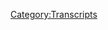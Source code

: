 {{Transcript
    | title         = [[175: Giants And Bonus Potatoes]]
    | caption       = [https://knowledgefight.libsyn.com/knowledge-fight-giants-and-bonus-potatoes Listen to this episode on Libsyn]
    | episodeNumber = [[175: Giants And Bonus Potatoes|175]]
    | length        = 01:58:30
}}

{{MessageBox
    | header     = Warning: Bot Generated Content
    | text       = This transcript was automatically generated by transcription software and likely contains many mistakes and misattributions. Please check the audio for definitive quotes, attribution, and context.
    | image      = N3yvass4myg91.webp
    | imagewidth = 50px
    | id         = warning
}}

{{TranscriptBlock
    | name      = Unknown Speaker
    | timestamp = 00:00:00.000
    | text      = Andy in Kansas you're on the air. Thanks for holding
}}

{{TranscriptBlock
    | name      = Unknown Speaker
    | timestamp = 00:00:03.839
    | text      = Well Alex, I'm a person color I'm a huge fan. I love your work. I love you. Hey everybody welcome back to knowledge fight
}}

{{TranscriptBlock
    | name      = Unknown Speaker
    | timestamp = 00:00:09.400
    | text      = I'm Dan. I'm Jordan. We are a couple dudes like sit around drink novelty beverages and talk a little bit about Alex Jones indeed
}}

{{TranscriptBlock
    | name      = Unknown Speaker
    | timestamp = 00:00:15.359
    | text      = We are Dan Dan. No oh
}}

{{TranscriptBlock
    | name      = Unknown Speaker
    | timestamp = 00:00:18.960
    | text      = Okay, not today. All right, not today
}}

{{TranscriptBlock
    | name      = Unknown Speaker
    | timestamp = 00:00:21.679
    | text      = Today all right. What do we say to the god of bits not today today?
}}

{{TranscriptBlock
    | name      = Unknown Speaker
    | timestamp = 00:00:26.960
    | text      = Today
}}

{{TranscriptBlock
    | name      = Unknown Speaker
    | timestamp = 00:00:29.199
    | text      = Sucks all right, it's a shit day
}}

{{TranscriptBlock
    | name      = Unknown Speaker
    | timestamp = 00:00:31.800
    | text      = Sucks man the world sucks. I don't want to talk about it. Everybody knows what we mean yeah
}}

{{TranscriptBlock
    | name      = Unknown Speaker
    | timestamp = 00:00:36.520
    | text      = Yeah, we aren't a political affairs show and I feel like anytime we try and drift too deeply into those waters
}}

{{TranscriptBlock
    | name      = Unknown Speaker
    | timestamp = 00:00:42.939
    | text      = We sound like idiots, so let's not do that
}}

{{TranscriptBlock
    | name      = Unknown Speaker
    | timestamp = 00:00:45.240
    | text      = That's not what this show is about the show is about how I know a lot about Alex Jones
}}

{{TranscriptBlock
    | name      = Unknown Speaker
    | timestamp = 00:00:48.320
    | text      = And I don't know anything about Alex Jones exactly, but I am still calling for a civil war
}}

{{TranscriptBlock
    | name      = Unknown Speaker
    | timestamp = 00:00:52.079
    | text      = Yeah, I'm not sure about a civil war, but boy something boy something gotta happen boy. It's gotta happen boy
}}

{{TranscriptBlock
    | name      = Unknown Speaker
    | timestamp = 00:00:58.039
    | text      = Oh boy. I saw your tweet from earlier about
}}

{{TranscriptBlock
    | name      = Unknown Speaker
    | timestamp = 00:01:01.320
    | text      = Stacking the Supreme Court that's gonna be the only way we get rid of them might be
}}

{{TranscriptBlock
    | name      = Unknown Speaker
    | timestamp = 00:01:05.959
    | text      = Especially since Kennedy is probably going to retire now you better not oh yeah
}}

{{TranscriptBlock
    | name      = Unknown Speaker
    | timestamp = 00:01:10.879
    | text      = No, and Kennedy is a is an awful Supreme Court judge
}}

{{TranscriptBlock
    | name      = Unknown Speaker
    | timestamp = 00:01:14.519
    | text      = But imagine replacing him with another awful can't make it worse yeah exactly and it's gonna happen
}}

{{TranscriptBlock
    | name      = Unknown Speaker
    | timestamp = 00:01:19.760
    | text      = Yeah, inevitably any change now is not gonna be positive change. No no we have to get rid of it like it's bananas
}}

{{TranscriptBlock
    | name      = Unknown Speaker
    | timestamp = 00:01:27.079
    | text      = Yeah, so all such a mess
}}

{{TranscriptBlock
    | name      = Unknown Speaker
    | timestamp = 00:01:29.400
    | text      = I don't even know what to say yep, but hey we're fucked because of that
}}

{{TranscriptBlock
    | name      = Unknown Speaker
    | timestamp = 00:01:33.480
    | text      = I do know one thing I want to say and that is thank you to our new donors nice
}}

{{TranscriptBlock
    | name      = Unknown Speaker
    | timestamp = 00:01:37.079
    | text      = Yes, that is a tasteless transition on my part, but gotta get out of it somehow
}}

{{TranscriptBlock
    | name      = Unknown Speaker
    | timestamp = 00:01:42.560
    | text      = I'd like to thank Timothy. Thank you so much for joining up with the team. I'm a policy wonk we appreciate it very much
}}

{{TranscriptBlock
    | name      = Unknown Speaker
    | timestamp = 00:01:48.480
    | text      = Timothy, thank you very much Timothy for joining up and
}}

{{TranscriptBlock
    | name      = Unknown Speaker
    | timestamp = 00:01:51.959
    | text      = Secondly I'd like to thank another new donor. What's going on out there Brett?
}}

{{TranscriptBlock
    | name      = Unknown Speaker
    | timestamp = 00:01:57.959
    | text      = I'm a policy wonk
}}

{{TranscriptBlock
    | name      = Unknown Speaker
    | timestamp = 00:02:00.239
    | text      = Hey Brett, thank you very much
}}

{{TranscriptBlock
    | name      = Unknown Speaker
    | timestamp = 00:02:02.280
    | text      = We do appreciate it if you'd like to support the show and the things that we do
}}

{{TranscriptBlock
    | name      = Unknown Speaker
    | timestamp = 00:02:06.359
    | text      = You may do so by going to knowledge fight calm clicking support the show button
}}

{{TranscriptBlock
    | name      = Unknown Speaker
    | timestamp = 00:02:10.240
    | text      = We would appreciate it very much absolutely and every policy wonk will be a non-commissioned officer in the Second Civil War
}}

{{TranscriptBlock
    | name      = Unknown Speaker
    | timestamp = 00:02:17.800
    | text      = Absolutely. Absolutely. That's the rule right based on how bad all this stuff is and how like just
}}

{{TranscriptBlock
    | name      = Unknown Speaker
    | timestamp = 00:02:24.080
    | text      = nonsensical the political landscape is oh the world is nuts I
}}

{{TranscriptBlock
    | name      = Unknown Speaker
    | timestamp = 00:02:28.960
    | text      = Decided that maybe it's time for us to do something that I've been wanting to do for a long time
}}

{{TranscriptBlock
    | name      = Unknown Speaker
    | timestamp = 00:02:33.360
    | text      = Oh, and actually someone wrote me a message
}}

{{TranscriptBlock
    | name      = Unknown Speaker
    | timestamp = 00:02:36.080
    | text      = I think was on Facebook and
}}

{{TranscriptBlock
    | name      = Unknown Speaker
    | timestamp = 00:02:38.520
    | text      = Suggested that we do this
}}

{{TranscriptBlock
    | name      = Unknown Speaker
    | timestamp = 00:02:39.520
    | text      = I didn't I don't know if I had the heart to explain to him that I've been kicking it around for a while
}}

{{TranscriptBlock
    | name      = Unknown Speaker
    | timestamp = 00:02:43.199
    | text      = Is this is this an audible? Are we audibly away from both Alex Jones and project Camelot a little bit?
}}

{{TranscriptBlock
    | name      = Unknown Speaker
    | timestamp = 00:02:49.560
    | text      = Well, I know that you and I have had conversations and I've said this privately to folks
}}

{{TranscriptBlock
    | name      = Unknown Speaker
    | timestamp = 00:02:54.400
    | text      = And I don't know if I've said it on the show or whatever
}}

{{TranscriptBlock
    | name      = Unknown Speaker
    | timestamp = 00:02:56.360
    | text      = but I might have the theme of this show is less Alex Jones and the more that
}}

{{TranscriptBlock
    | name      = Unknown Speaker
    | timestamp = 00:03:02.000
    | text      = Everybody is running a con. Yes. These people are all running a con and they're doing it the same way right stop like don't
}}

{{TranscriptBlock
    | name      = Unknown Speaker
    | timestamp = 00:03:09.360
    | text      = Not that our listeners need to be told don't listen to these people, right?
}}

{{TranscriptBlock
    | name      = Unknown Speaker
    | timestamp = 00:03:13.960
    | text      = But it's it's kind of interesting to look at how very very similar all of these
}}

{{TranscriptBlock
    | name      = Unknown Speaker
    | timestamp = 00:03:19.080
    | text      = Fucking con men are who are just ripping off old people by pushing white supremacy in such a way
}}

{{TranscriptBlock
    | name      = Unknown Speaker
    | timestamp = 00:03:25.960
    | text      = It's a really successful blueprint. It is it's fascinating and the damage that's being done to the body politic
}}

{{TranscriptBlock
    | name      = Unknown Speaker
    | timestamp = 00:03:32.120
    | text      = Now we're feeling it in the stuff that we're talking about right now at the beginning of this show, right?
}}

{{TranscriptBlock
    | name      = Unknown Speaker
    | timestamp = 00:03:37.039
    | text      = it's the end result of these fucking huckster con men who have
}}

{{TranscriptBlock
    | name      = Unknown Speaker
    | timestamp = 00:03:41.680
    | text      = Destroyed everything and allowed people with ill will the people like the Stephen Millers of the world
}}

{{TranscriptBlock
    | name      = Unknown Speaker
    | timestamp = 00:03:47.800
    | text      = To gain the seats of power that they are in exactly without the huckster con men
}}

{{TranscriptBlock
    | name      = Unknown Speaker
    | timestamp = 00:03:52.800
    | text      = Who really just want to take old people's money? Yeah, but also probably are bigots themselves. No, they are
}}

{{TranscriptBlock
    | name      = Unknown Speaker
    | timestamp = 00:03:58.360
    | text      = They're all monstrous people
}}

{{TranscriptBlock
    | name      = Unknown Speaker
    | timestamp = 00:03:59.680
    | text      = But at the same time they you know, they seem to be chiefly motivated by wanting to grift grannies
}}

{{TranscriptBlock
    | name      = Unknown Speaker
    | timestamp = 00:04:04.759
    | text      = They're like they're like bigots on the local level
}}

{{TranscriptBlock
    | name      = Unknown Speaker
    | timestamp = 00:04:07.400
    | text      = They don't want to they don't want to be the arbiter or they the causes of harm along the national scale, right?
}}

{{TranscriptBlock
    | name      = Unknown Speaker
    | timestamp = 00:04:13.840
    | text      = They're just taking advantage of people who do
}}

{{TranscriptBlock
    | name      = Unknown Speaker
    | timestamp = 00:04:16.399
    | text      = And then you have the people who get whipped up into a frenzy
}}

{{TranscriptBlock
    | name      = Unknown Speaker
    | timestamp = 00:04:21.000
    | text      = All I'm saying is don't trust people who want you to trust us because we're genuinely confused
}}

{{TranscriptBlock
    | name      = Unknown Speaker
    | timestamp = 00:04:26.759
    | text      = I'm kind of a kind of nervous that anybody's listening to us in the first place. Yeah, I
}}

{{TranscriptBlock
    | name      = Unknown Speaker
    | timestamp = 00:04:31.480
    | text      = Apologize to not responding to a lot of emails
}}

{{TranscriptBlock
    | name      = Unknown Speaker
    | timestamp = 00:04:35.079
    | text      = It overwhelms me emotionally and I don't know if I can handle it exactly
}}

{{TranscriptBlock
    | name      = Unknown Speaker
    | timestamp = 00:04:40.240
    | text      = Especially nice ones. That's the part. Oh, no, we can't do that. Oh, no. Oh, please talk shit to us
}}

{{TranscriptBlock
    | name      = Unknown Speaker
    | timestamp = 00:04:45.240
    | text      = That was all the time bad ones make me feel very scared
}}

{{TranscriptBlock
    | name      = Unknown Speaker
    | timestamp = 00:04:49.800
    | text      = But but good ones make me feel
}}

{{TranscriptBlock
    | name      = Unknown Speaker
    | timestamp = 00:04:53.240
    | text      = Invalid. Yeah. Yeah, we are imposter syndrome writ large
}}

{{TranscriptBlock
    | name      = Unknown Speaker
    | timestamp = 00:04:57.439
    | text      = Um, so speaking of imposters today what we're gonna be talking about my friend is Jim Baker
}}

{{TranscriptBlock
    | name      = Unknown Speaker
    | timestamp = 00:05:04.399
    | text      = No, yes. No. Yes. No. Oh, yeah. No, we don't want to know we're talking about Jim Baker
}}

{{TranscriptBlock
    | name      = Unknown Speaker
    | timestamp = 00:05:10.720
    | text      = Why because he's awesome. What do you mean? He's awesome. He's so fucking stupid
}}

{{TranscriptBlock
    | name      = Unknown Speaker
    | timestamp = 00:05:16.639
    | text      = It's it's crazy. All right. He is like I
}}

{{TranscriptBlock
    | name      = Unknown Speaker
    | timestamp = 00:05:20.879
    | text      = Prepared this episode about Jim Baker. Okay, and all I want to do is watch more Jim Baker
}}

{{TranscriptBlock
    | name      = Unknown Speaker
    | timestamp = 00:05:25.360
    | text      = Okay, we're doing Jim Baker and I'll be honest with you
}}

{{TranscriptBlock
    | name      = Unknown Speaker
    | timestamp = 00:05:29.220
    | text      = Towards the end of this I got the spirit got good to me. Like oh, no, you're a fan now
}}

{{TranscriptBlock
    | name      = Unknown Speaker
    | timestamp = 00:05:34.459
    | text      = No, I'm not a fan, but I get it
}}

{{TranscriptBlock
    | name      = Unknown Speaker
    | timestamp = 00:05:36.660
    | text      = I like I understand you can see the tricks that he's doing to rev people off. Oh, yeah about Christ. Yeah
}}

{{TranscriptBlock
    | name      = Unknown Speaker
    | timestamp = 00:05:43.259
    | text      = Yeah, what have you would just to switch it on you to sell like a right like a survival radio or some shit, right?
}}

{{TranscriptBlock
    | name      = Unknown Speaker
    | timestamp = 00:05:48.779
    | text      = So like for everyone who doesn't know Jim Baker sucks
}}

{{TranscriptBlock
    | name      = Unknown Speaker
    | timestamp = 00:05:52.579
    | text      = He's a televangelist who's done some time in prison and also we're gonna get into why he's a worse person than just someone who's gone
}}

{{TranscriptBlock
    | name      = Unknown Speaker
    | timestamp = 00:06:00.139
    | text      = to prison
}}

{{TranscriptBlock
    | name      = Unknown Speaker
    | timestamp = 00:06:01.660
    | text      = Various various things that we'll learn. I don't have an out-of-context drop for this episode
}}

{{TranscriptBlock
    | name      = Unknown Speaker
    | timestamp = 00:06:06.459
    | text      = What I was going to do is I was going to start with that song
}}

{{TranscriptBlock
    | name      = Unknown Speaker
    | timestamp = 00:06:09.939
    | text      = That made the rounds that went viral that guy singing about end times. Huh? I did not hear that
}}

{{TranscriptBlock
    | name      = Unknown Speaker
    | timestamp = 00:06:15.459
    | text      = You didn't know I try and avoid anything that's viral. Here's the issue then now
}}

{{TranscriptBlock
    | name      = Unknown Speaker
    | timestamp = 00:06:19.819
    | text      = I'm gonna have to pull it up because I decided it was hacky to play it
}}

{{TranscriptBlock
    | name      = Unknown Speaker
    | timestamp = 00:06:24.819
    | text      = Because I know this is why we're in agreement. This is why I avoid things. I thought it was hacky
}}

{{TranscriptBlock
    | name      = Unknown Speaker
    | timestamp = 00:06:30.779
    | text      = Like it's the one thing that most people have seen of Jim Baker. It went around. It was a meme
}}

{{TranscriptBlock
    | name      = Unknown Speaker
    | timestamp = 00:06:36.420
    | text      = They got that they got sent around
}}

{{TranscriptBlock
    | name      = Unknown Speaker
    | timestamp = 00:06:38.019
    | text      = I'll give you a little bit of setup here and then I'll play it
}}

{{TranscriptBlock
    | name      = Unknown Speaker
    | timestamp = 00:06:41.139
    | text      = for the good people see I have tried for the past year or two to avoid any and all social media and I still
}}

{{TranscriptBlock
    | name      = Unknown Speaker
    | timestamp = 00:06:48.060
    | text      = fucking tweet every now and again because I'm an insane person and I just like
}}

{{TranscriptBlock
    | name      = Unknown Speaker
    | timestamp = 00:06:52.779
    | text      = For me I tweet like once every couple of weeks just whenever I'm so angry and there's no one to yell at around me
}}

{{TranscriptBlock
    | name      = Unknown Speaker
    | timestamp = 00:06:59.980
    | text      = Like as long as we're doing the show, I don't need to tweet, but we hadn't talked for a couple of days
}}

{{TranscriptBlock
    | name      = Unknown Speaker
    | timestamp = 00:07:04.660
    | text      = So I gotta I gotta yell something about the Supreme Court. That's just my life. That's that's totally understandable. Otherwise, the memes don't get to me
}}

{{TranscriptBlock
    | name      = Unknown Speaker
    | timestamp = 00:07:11.300
    | text      = This this was a this is a guy he's a rather large gentleman in a Hawaiian shirt and he's
}}

{{TranscriptBlock
    | name      = Unknown Speaker
    | timestamp = 00:07:20.220
    | text      = Alright, I'm a fan of his I don't know all the details
}}

{{TranscriptBlock
    | name      = Unknown Speaker
    | timestamp = 00:07:22.699
    | text      = He's either a part of Jim Baker's praise band or he's someone else who's doing guest vocals
}}

{{TranscriptBlock
    | name      = Unknown Speaker
    | timestamp = 00:07:28.620
    | text      = And he's going to sing a song. Are you sure he's not the what's it? What's the comedian's name fluffy the guy that guy?
}}

{{TranscriptBlock
    | name      = Unknown Speaker
    | timestamp = 00:07:34.779
    | text      = No, it's not this guy's white
}}

{{TranscriptBlock
    | name      = Unknown Speaker
    | timestamp = 00:07:36.540
    | text      = but also like this guy's going to sing a song about
}}

{{TranscriptBlock
    | name      = Unknown Speaker
    | timestamp = 00:07:39.420
    | text      = About
}}

{{TranscriptBlock
    | name      = Unknown Speaker
    | timestamp = 00:07:40.779
    | text      = Jim's various survival products. All right, and I'm not sure if Jim Baker actually speaks in this clip
}}

{{TranscriptBlock
    | name      = Unknown Speaker
    | timestamp = 00:07:46.100
    | text      = But he's standing behind the guy early. Well at a little desk. He has a little desk. Oh, but here we go
}}

{{TranscriptBlock
    | name      = Unknown Speaker
    | timestamp = 00:07:52.819
    | text      = Kevin I love this song. I want to get is it what encouraged you to write this?
}}

{{TranscriptBlock
    | name      = Unknown Speaker
    | timestamp = 00:08:00.379
    | text      = The idea with all the products and I love the song my girl
}}

{{TranscriptBlock
    | name      = Unknown Speaker
    | timestamp = 00:08:03.740
    | text      = Actually, I got to give a shout out to our bass player mark Broder who also wrote Calvary Hill from Blueberry
}}

{{TranscriptBlock
    | name      = Unknown Speaker
    | timestamp = 00:08:08.579
    | text      = Yeah, yeah mark actually helped me with the line
}}

{{TranscriptBlock
    | name      = Unknown Speaker
    | timestamp = 00:08:11.579
    | text      = Line or two here. So so mark and I put this thanks mark works doing good
}}

{{TranscriptBlock
    | name      = Unknown Speaker
    | timestamp = 00:08:15.980
    | text      = So call right now and let's get so my god in your system. That's right. That's what he fucking looks like
}}

{{TranscriptBlock
    | name      = Unknown Speaker
    | timestamp = 00:08:21.339
    | text      = Oh, yeah, you're Christ on the shelf. He's got it at home. And this is set to my girl. Oh, yeah
}}

{{TranscriptBlock
    | name      = Unknown Speaker
    | timestamp = 00:08:27.819
    | text      = Alright
}}

{{TranscriptBlock
    | name      = Unknown Speaker
    | timestamp = 00:08:28.899
    | text      = Every day. Alright, come on people and get the junk
}}

{{TranscriptBlock
    | name      = Unknown Speaker
    | timestamp = 00:08:33.139
    | text      = De-junk your house. Here's a weird head. Oh, oh, yeah
}}

{{TranscriptBlock
    | name      = Unknown Speaker
    | timestamp = 00:08:36.240
    | text      = I get up and dance a little. Oh, no. Oh
}}

{{TranscriptBlock
    | name      = Unknown Speaker
    | timestamp = 00:08:40.639
    | text      = No
}}

{{TranscriptBlock
    | name      = Unknown Speaker
    | timestamp = 00:08:43.720
    | text      = Made of beans there
}}

{{TranscriptBlock
    | name      = Unknown Speaker
    | timestamp = 00:08:47.120
    | text      = I
}}

{{TranscriptBlock
    | name      = Unknown Speaker
    | timestamp = 00:08:50.000
    | text      = Can't your face he can't deal with this. We just have to get to the chorus so that we could cut bait
}}

{{TranscriptBlock
    | name      = Unknown Speaker
    | timestamp = 00:08:55.820
    | text      = Oh God the most racist people always want to steal black music
}}

{{TranscriptBlock
    | name      = Unknown Speaker
    | timestamp = 00:09:03.399
    | text      = Yes, you say Jim and Laurie help me be prepared today
}}

{{TranscriptBlock
    | name      = Unknown Speaker
    | timestamp = 00:09:22.519
    | text      = All right now I'm gonna go I'm just gonna go I'm just gonna say this I'm just gonna say this yeah it is
}}

{{TranscriptBlock
    | name      = Unknown Speaker
    | timestamp = 00:09:29.039
    | text      = Absolutely, not biblical to prepare for the end times. That is against the rules
}}

{{TranscriptBlock
    | name      = Unknown Speaker
    | timestamp = 00:09:35.679
    | text      = That's the Bible
}}

{{TranscriptBlock
    | name      = Unknown Speaker
    | timestamp = 00:09:37.000
    | text      = I didn't think that was the angle you were you are not allowed to know when it's coming and you sure as fuck aren't allowed
}}

{{TranscriptBlock
    | name      = Unknown Speaker
    | timestamp = 00:09:41.960
    | text      = To prepare for it exactly you're supposed to just shut the fuck up and be a not shitty person
}}

{{TranscriptBlock
    | name      = Unknown Speaker
    | timestamp = 00:09:47.559
    | text      = You know, I thought that your response was going to be now that is the kind of bullshit we can get behind
}}

{{TranscriptBlock
    | name      = Unknown Speaker
    | timestamp = 00:09:52.799
    | text      = No, my response is now that is what I call music volume 8. That's hilarious
}}

{{TranscriptBlock
    | name      = Unknown Speaker
    | timestamp = 00:09:58.679
    | text      = like the the version version of
}}

{{TranscriptBlock
    | name      = Unknown Speaker
    | timestamp = 00:10:02.000
    | text      = Stuff like that we're used to does not involve pageantry now
}}

{{TranscriptBlock
    | name      = Unknown Speaker
    | timestamp = 00:10:05.639
    | text      = It doesn't involve showmanship definitely doesn't involve Hawaiian shirts and man that was so bad that is just so terrible
}}

{{TranscriptBlock
    | name      = Unknown Speaker
    | timestamp = 00:10:11.279
    | text      = But that made the rounds and everybody's clowning on Jim Baker for a bit and that's always fun to see
}}

{{TranscriptBlock
    | name      = Unknown Speaker
    | timestamp = 00:10:15.840
    | text      = Yeah, that's nice
}}

{{TranscriptBlock
    | name      = Unknown Speaker
    | timestamp = 00:10:16.399
    | text      = But fuck that guy but I there's a part of me that like one of the other things that makes me very I'm I'm pretty sure
}}

{{TranscriptBlock
    | name      = Unknown Speaker
    | timestamp = 00:10:23.480
    | text      = That he didn't think that like I'm gonna do this embarrassing my girl cover
}}

{{TranscriptBlock
    | name      = Unknown Speaker
    | timestamp = 00:10:28.399
    | text      = And then everyone will give me free press like the way Alex troll. Oh, yeah. Yeah
}}

{{TranscriptBlock
    | name      = Unknown Speaker
    | timestamp = 00:10:32.919
    | text      = I think he was sincerely like this will really be fun for the congregation. I
}}

{{TranscriptBlock
    | name      = Unknown Speaker
    | timestamp = 00:10:38.559
    | text      = Absolutely agree. It will sell some of these bean burgers that
}}

{{TranscriptBlock
    | name      = Unknown Speaker
    | timestamp = 00:10:42.240
    | text      = Boy, the the burgers are made out of beans. I'm a fried never fried. What about refried?
}}

{{TranscriptBlock
    | name      = Unknown Speaker
    | timestamp = 00:10:47.759
    | text      = Nope, can't have refried bean burgers. We're gonna learn a bit about his foods here a little bit
}}

{{TranscriptBlock
    | name      = Unknown Speaker
    | timestamp = 00:10:52.000
    | text      = Right there what I decided to learn about his foods, huh? He's a lot of food plural. Yes
}}

{{TranscriptBlock
    | name      = Unknown Speaker
    | timestamp = 00:10:57.200
    | text      = So he sells food so many foods and buckets. All right, we're gonna eat buckets
}}

{{TranscriptBlock
    | name      = Unknown Speaker
    | timestamp = 00:11:01.559
    | text      = We're gonna get real deep on a lot of stuff that Jim Baker sells
}}

{{TranscriptBlock
    | name      = Unknown Speaker
    | timestamp = 00:11:06.039
    | text      = Oh, yeah, all right. All right, there is nothing more Christ like oh, yeah then putting food
}}

{{TranscriptBlock
    | name      = Unknown Speaker
    | timestamp = 00:11:11.720
    | text      = But look Jesus loved where were the bread and the fish?
}}

{{TranscriptBlock
    | name      = Unknown Speaker
    | timestamp = 00:11:15.559
    | text      = Buckets you said it my man had KFC written on so I went through and I was like
}}

{{TranscriptBlock
    | name      = Unknown Speaker
    | timestamp = 00:11:20.200
    | text      = I don't know Jim Baker's been around for fucking ever. How am I gonna find a starting point?
}}

{{TranscriptBlock
    | name      = Unknown Speaker
    | timestamp = 00:11:24.039
    | text      = I was like man
}}

{{TranscriptBlock
    | name      = Unknown Speaker
    | timestamp = 00:11:24.919
    | text      = It would be really convenient if someone who's on Alex Jones's show a lot is also a guest on Jim Baker's show
}}

{{TranscriptBlock
    | name      = Unknown Speaker
    | timestamp = 00:11:30.679
    | text      = Would it that be so no is that that's totally true. I totally true
}}

{{TranscriptBlock
    | name      = Unknown Speaker
    | timestamp = 00:11:35.399
    | text      = I found a guy Michael Snyder is a guest on there
}}

{{TranscriptBlock
    | name      = Unknown Speaker
    | timestamp = 00:11:38.240
    | text      = He's actually gonna be on in like a week or so in a new episode
}}

{{TranscriptBlock
    | name      = Unknown Speaker
    | timestamp = 00:11:41.480
    | text      = But we haven't really we haven't really talked about Michael Snyder all that much on this show
}}

{{TranscriptBlock
    | name      = Unknown Speaker
    | timestamp = 00:11:45.360
    | text      = He shows up a bit, but he's usually fairly boring on Alex's show
}}

{{TranscriptBlock
    | name      = Unknown Speaker
    | timestamp = 00:11:48.679
    | text      = So he hasn't you know, he doesn't get as thorough a treatment from us
}}

{{TranscriptBlock
    | name      = Unknown Speaker
    | timestamp = 00:11:52.600
    | text      = But then guess who I found as a guest on Jim Baker's show multiple times
}}

{{TranscriptBlock
    | name      = Unknown Speaker
    | timestamp = 00:11:59.019
    | text      = Steve quail. Oh, okay. The moment you said Steve. I was like, holy shit pachannik is on the okay
}}

{{TranscriptBlock
    | name      = Unknown Speaker
    | timestamp = 00:12:05.200
    | text      = No, I don't think my ex go on there Steve quail, which who's Steve quail?
}}

{{TranscriptBlock
    | name      = Unknown Speaker
    | timestamp = 00:12:08.759
    | text      = Yeah, he's got he actually was on recently is on Alex's show recently
}}

{{TranscriptBlock
    | name      = Unknown Speaker
    | timestamp = 00:12:11.759
    | text      = It had been quite a while since the the two of them had gotten together. He is a guy who's been around
}}

{{TranscriptBlock
    | name      = Unknown Speaker
    | timestamp = 00:12:16.960
    | text      = since
}}

{{TranscriptBlock
    | name      = Unknown Speaker
    | timestamp = 00:12:18.779
    | text      = Long time. He's a longtime Alex Jones guest. He he's written a bunch of books about Giants. Remember?
}}

{{TranscriptBlock
    | name      = Unknown Speaker
    | timestamp = 00:12:27.100
    | text      = Yeah, the guy who wrote about Giants we've talked about I remember cuz we we talked about I kill Giants which is my favorite
}}

{{TranscriptBlock
    | name      = Unknown Speaker
    | timestamp = 00:12:34.419
    | text      = Yeah, Steve quail is a bit of a lunatic, right? He's uh
}}

{{TranscriptBlock
    | name      = Unknown Speaker
    | timestamp = 00:12:39.019
    | text      = He Alex thinks he's a prophet right which should lead you to at least
}}

{{TranscriptBlock
    | name      = Unknown Speaker
    | timestamp = 00:12:45.179
    | text      = a suspect on many levels that
}}

{{TranscriptBlock
    | name      = Unknown Speaker
    | timestamp = 00:12:48.700
    | text      = Some of Alex's narratives come from Steve and I think we're going to see some examples of that very clearly
}}

{{TranscriptBlock
    | name      = Unknown Speaker
    | timestamp = 00:12:55.960
    | text      = Thanks to Jim Baker. Oh boy. So this actually before we go any further
}}

{{TranscriptBlock
    | name      = Unknown Speaker
    | timestamp = 00:13:00.860
    | text      = Conspiracy theory. All right, Jim actually died in jail. He was only in for like five years Tammy Faye
}}

{{TranscriptBlock
    | name      = Unknown Speaker
    | timestamp = 00:13:08.779
    | text      = Just removed all of her makeup and now she's taken over
}}

{{TranscriptBlock
    | name      = Unknown Speaker
    | timestamp = 00:13:12.019
    | text      = Possible. Yep, not possible. That's the science on it. That's what I say
}}

{{TranscriptBlock
    | name      = Unknown Speaker
    | timestamp = 00:13:16.980
    | text      = Here is the first clip that we get and like
}}

{{TranscriptBlock
    | name      = Unknown Speaker
    | timestamp = 00:13:20.299
    | text      = There's it's impossible to make a clip of the Jim Baker show without some sales being involved because he talks he sells he sells hard
}}

{{TranscriptBlock
    | name      = Unknown Speaker
    | timestamp = 00:13:27.340
    | text      = He's selling all the time. And so this clip starts with him trying to sell see sell Steve quail's book
}}

{{TranscriptBlock
    | name      = Unknown Speaker
    | timestamp = 00:13:32.919
    | text      = Genesis six giants. This is a book you wrote and then this one here. What's the difference in this one? This is true
}}

{{TranscriptBlock
    | name      = Unknown Speaker
    | timestamp = 00:13:41.480
    | text      = Legends true legends deals with all the myths and legends around the world in addition to Giants
}}

{{TranscriptBlock
    | name      = Unknown Speaker
    | timestamp = 00:13:46.620
    | text      = But it talks about why this subject is covered up by the powers that be
}}

{{TranscriptBlock
    | name      = Unknown Speaker
    | timestamp = 00:13:50.440
    | text      = That's Smithsonian cover-up. By the way, they just found yeah
}}

{{TranscriptBlock
    | name      = Unknown Speaker
    | timestamp = 00:13:53.879
    | text      = Yeah, I just heard that on the show the other day. It's a Smithsonian cover-up and and that it's a ballroom
}}

{{TranscriptBlock
    | name      = Unknown Speaker
    | timestamp = 00:13:59.620
    | text      = This is
}}

{{TranscriptBlock
    | name      = Unknown Speaker
    | timestamp = 00:14:01.860
    | text      = Tony and cover-up. Yeah, do you know about this?
}}

{{TranscriptBlock
    | name      = Unknown Speaker
    | timestamp = 00:14:07.779
    | text      = Say
}}

{{TranscriptBlock
    | name      = Unknown Speaker
    | timestamp = 00:14:09.139
    | text      = Nope. All right. Well, let's see if he says more
}}

{{TranscriptBlock
    | name      = Unknown Speaker
    | timestamp = 00:14:11.700
    | text      = Going to break every every skeleton that is of the Giants and they they bought him up
}}

{{TranscriptBlock
    | name      = Unknown Speaker
    | timestamp = 00:14:17.919
    | text      = They even had to buy museums just to get them. Absolutely
}}

{{TranscriptBlock
    | name      = Unknown Speaker
    | timestamp = 00:14:21.259
    | text      = Why would they want to do that because they don't want they don't want they don't want yeah
}}

{{TranscriptBlock
    | name      = Unknown Speaker
    | timestamp = 00:14:27.340
    | text      = That's the dumbest root of the Word of God substantiated in any way shape or form
}}

{{TranscriptBlock
    | name      = Unknown Speaker
    | timestamp = 00:14:31.720
    | text      = What they're going to claim ladies and gentlemen, is that the aliens create this and by the way more people been one to the Lord
}}

{{TranscriptBlock
    | name      = Unknown Speaker
    | timestamp = 00:14:38.259
    | text      = By finally answering their questions what God I'll give you a good example when God said to the children of Israel to Moses go in
}}

{{TranscriptBlock
    | name      = Unknown Speaker
    | timestamp = 00:14:45.019
    | text      = And Joshua Caleb Joshua Caleb going into the Promised Land and kill every man woman and child people say how could a holy God do that?
}}

{{TranscriptBlock
    | name      = Unknown Speaker
    | timestamp = 00:14:52.179
    | text      = How could a loving God do that one that wanted to protect the genetic creation of Adam and Eve?
}}

{{TranscriptBlock
    | name      = Unknown Speaker
    | timestamp = 00:14:58.940
    | text      = It was about the promise and 315 Genesis being the Redeemer Jesus coming through the true lineage
}}

{{TranscriptBlock
    | name      = Unknown Speaker
    | timestamp = 00:15:05.700
    | text      = And that's why Jesus called the second Adam. So there's a lot of the race stuff there
}}

{{TranscriptBlock
    | name      = Unknown Speaker
    | timestamp = 00:15:09.899
    | text      = There's a lot of true lineage that was a lot to unpack right? So that was a lot to unpack
}}

{{TranscriptBlock
    | name      = Unknown Speaker
    | timestamp = 00:15:15.820
    | text      = if I
}}

{{TranscriptBlock
    | name      = Unknown Speaker
    | timestamp = 00:15:17.059
    | text      = If I understand correctly
}}

{{TranscriptBlock
    | name      = Unknown Speaker
    | timestamp = 00:15:19.059
    | text      = Um
}}

{{TranscriptBlock
    | name      = Unknown Speaker
    | timestamp = 00:15:20.940
    | text      = Giants are real
}}

{{TranscriptBlock
    | name      = Unknown Speaker
    | timestamp = 00:15:21.940
    | text      = The Smithsonian is covering them up in order to keep people from knowing that God is real and that
}}

{{TranscriptBlock
    | name      = Unknown Speaker
    | timestamp = 00:15:28.379
    | text      = Christianity is entirely accurate right and and when you ask why did God why would a Justin loving God tell two guys to
}}

{{TranscriptBlock
    | name      = Unknown Speaker
    | timestamp = 00:15:36.259
    | text      = murder every man woman and child in a place the answer is
}}

{{TranscriptBlock
    | name      = Unknown Speaker
    | timestamp = 00:15:40.740
    | text      = Because of course dummies because he wanted to protect the lineage right more into that here in a little bit the lineage of Adam
}}

{{TranscriptBlock
    | name      = Unknown Speaker
    | timestamp = 00:15:46.980
    | text      = I thought you said the Justin loving God like God loves Justin Justin what from Justin to loving Kelly?
}}

{{TranscriptBlock
    | name      = Unknown Speaker
    | timestamp = 00:15:53.100
    | text      = So, what do you know about the Smithsonian cover-up my dude?
}}

{{TranscriptBlock
    | name      = Unknown Speaker
    | timestamp = 00:15:56.580
    | text      = Well, the Smithsonian is a museum. They bought all the Giants and it has a lot of interesting things
}}

{{TranscriptBlock
    | name      = Unknown Speaker
    | timestamp = 00:16:03.139
    | text      = They have a great website. Yeah big fans of science and history
}}

{{TranscriptBlock
    | name      = Unknown Speaker
    | timestamp = 00:16:07.820
    | text      = Pretty sure that's the end of the story in
}}

{{TranscriptBlock
    | name      = Unknown Speaker
    | timestamp = 00:16:10.340
    | text      = December of 2014 they bought all the publication published an article titled quote the Smithsonian
}}

{{TranscriptBlock
    | name      = Unknown Speaker
    | timestamp = 00:16:17.139
    | text      = Admits to destruction of thousands of giant human skeletons in the early 1900s from this article quote a US
}}

{{TranscriptBlock
    | name      = Unknown Speaker
    | timestamp = 00:16:24.940
    | text      = Supreme Court ruling has forced the Smithsonian institution to release classified papers dating from the early
}}

{{TranscriptBlock
    | name      = Unknown Speaker
    | timestamp = 00:16:30.460
    | text      = 1900s that proves the organization was involved in major historical cover-up of evidence showing Giants
}}

{{TranscriptBlock
    | name      = Unknown Speaker
    | timestamp = 00:16:37.220
    | text      = giant human
}}

{{TranscriptBlock
    | name      = Unknown Speaker
    | timestamp = 00:16:38.679
    | text      = Remains, this is poorly written in the tens of thousands had been uncovered all across America and were ordered to be destroyed by high-level
}}

{{TranscriptBlock
    | name      = Unknown Speaker
    | timestamp = 00:16:46.340
    | text      = administrators to protect the mainstream chronology of human evolution at the time
}}

{{TranscriptBlock
    | name      = Unknown Speaker
    | timestamp = 00:16:52.340
    | text      = Tens of thousands of giant skeletons. Yep
}}

{{TranscriptBlock
    | name      = Unknown Speaker
    | timestamp = 00:16:54.700
    | text      = A lot of giant skeletons tons of it seems like you might just find them and yet it almost seems too low
}}

{{TranscriptBlock
    | name      = Unknown Speaker
    | timestamp = 00:17:01.019
    | text      = It almost also seems like any of the people who had those skeletons could have said no
}}

{{TranscriptBlock
    | name      = Unknown Speaker
    | timestamp = 00:17:06.259
    | text      = I
}}

{{TranscriptBlock
    | name      = Unknown Speaker
    | timestamp = 00:17:08.019
    | text      = Don't know or they could have been like hey, I sold these bones to the Smithsonian
}}

{{TranscriptBlock
    | name      = Unknown Speaker
    | timestamp = 00:17:12.380
    | text      = How much is the giant skeleton run? Probably a lot you would think especially if it's like part of this cover-up shit
}}

{{TranscriptBlock
    | name      = Unknown Speaker
    | timestamp = 00:17:18.140
    | text      = Oh, yeah, absolutely
}}

{{TranscriptBlock
    | name      = Unknown Speaker
    | timestamp = 00:17:19.140
    | text      = You would extort the hell out of the government if they were if you had it if you had a giant skeleton
}}

{{TranscriptBlock
    | name      = Unknown Speaker
    | timestamp = 00:17:23.619
    | text      = But you got two options who bucks you go to you go to the National Enquirer, right or you go to the Smithsonian
}}

{{TranscriptBlock
    | name      = Unknown Speaker
    | timestamp = 00:17:29.500
    | text      = I've always said that I feel like the National Enquirer is a wasted shot though because
}}

{{TranscriptBlock
    | name      = Unknown Speaker
    | timestamp = 00:17:33.779
    | text      = Like they wouldn't pay you that much since they know that everyone's going to think it's bullshit right anyway
}}

{{TranscriptBlock
    | name      = Unknown Speaker
    | timestamp = 00:17:38.700
    | text      = So they'll give you like 50 bucks right Smithsonian's gonna give you 75. That's why they're the good ones. All right, I thought they were
}}

{{TranscriptBlock
    | name      = Unknown Speaker
    | timestamp = 00:17:46.259
    | text      = see now I assumed that they had destroyed all those bones in the 1900s because
}}

{{TranscriptBlock
    | name      = Unknown Speaker
    | timestamp = 00:17:51.779
    | text      = That was during the great the bone craze. No, that was during the great pinata shortage the bone broth short
}}

{{TranscriptBlock
    | name      = Unknown Speaker
    | timestamp = 00:17:57.740
    | text      = Yeah, the bone broth shortage. That was a giant's bones for the bone broth devastating. Um, one of the strong indications of this being complete
}}

{{TranscriptBlock
    | name      = Unknown Speaker
    | timestamp = 00:18:04.660
    | text      = Bullshit as a story is that it repurposes. There's Giants. Well, there's that
}}

{{TranscriptBlock
    | name      = Unknown Speaker
    | timestamp = 00:18:09.019
    | text      = it also
}}

{{TranscriptBlock
    | name      = Unknown Speaker
    | timestamp = 00:18:12.779
    | text      = It repurposes old pictures of the skulls of people like Edouard Boper of
}}

{{TranscriptBlock
    | name      = Unknown Speaker
    | timestamp = 00:18:17.140
    | text      = Bobre who was born with the gigantism and was a sideshow performer who died in
}}

{{TranscriptBlock
    | name      = Unknown Speaker
    | timestamp = 00:18:21.259
    | text      = 1904 the article lies about the context of the picture pictures which makes believing the other stuff a little bit more difficult
}}

{{TranscriptBlock
    | name      = Unknown Speaker
    | timestamp = 00:18:27.140
    | text      = Also, all Supreme Court decisions are a matter of public record and this one does not exist
}}

{{TranscriptBlock
    | name      = Unknown Speaker
    | timestamp = 00:18:34.420
    | text      = That one's tough
}}

{{TranscriptBlock
    | name      = Unknown Speaker
    | timestamp = 00:18:36.980
    | text      = That's tough. That's a hard workaround. Yeah
}}

{{TranscriptBlock
    | name      = Unknown Speaker
    | timestamp = 00:18:41.660
    | text      = So this this came out on a site called World News Daily report, oh they most accurate
}}

{{TranscriptBlock
    | name      = Unknown Speaker
    | timestamp = 00:18:46.980
    | text      = Here's the thing you need to remember and this is a great thing for us to be starting on with Steve Quayle
}}

{{TranscriptBlock
    | name      = Unknown Speaker
    | timestamp = 00:18:51.579
    | text      = Steve Quayle is a religious zealot to the point of believing this because it's a giant's because it fulfills his weird belief about
}}

{{TranscriptBlock
    | name      = Unknown Speaker
    | timestamp = 00:18:59.039
    | text      = Christianity and biblical literalism even though the website that he got this from World News Daily report
}}

{{TranscriptBlock
    | name      = Unknown Speaker
    | timestamp = 00:19:05.839
    | text      = Includes this as a disclaimer quote World News Daily report is a news and political satire web publication
}}

{{TranscriptBlock
    | name      = Unknown Speaker
    | timestamp = 00:19:12.400
    | text      = Which may or may not use real names often in semi real or mostly fictitious ways
}}

{{TranscriptBlock
    | name      = Unknown Speaker
    | timestamp = 00:19:17.599
    | text      = All news articles contained within World News Daily report com are fiction and presumably fake news. Alrighty. Alrighty
}}

{{TranscriptBlock
    | name      = Unknown Speaker
    | timestamp = 00:19:25.200
    | text      = so so
}}

{{TranscriptBlock
    | name      = Unknown Speaker
    | timestamp = 00:19:26.839
    | text      = Giants are a second rate the onion. Well, that's essentially what we're dealing with
}}

{{TranscriptBlock
    | name      = Unknown Speaker
    | timestamp = 00:19:31.279
    | text      = He's written a bunch of books about Giants and so the gun believes it for like before this fake article, right?
}}

{{TranscriptBlock
    | name      = Unknown Speaker
    | timestamp = 00:19:37.400
    | text      = But you do see that he's using it as proof of his his bullshit worldview
}}

{{TranscriptBlock
    | name      = Unknown Speaker
    | timestamp = 00:19:43.079
    | text      = Which leads one to believe that maybe he's not on such solid footing now if he had said that Willie Mays
}}

{{TranscriptBlock
    | name      = Unknown Speaker
    | timestamp = 00:19:48.960
    | text      = His bones were destroyed by the Smithsonian Institute. I would lose my shit. I would love it
}}

{{TranscriptBlock
    | name      = Unknown Speaker
    | timestamp = 00:19:53.599
    | text      = I need a Supreme Court ruling on that. Absolutely and it would be on public record
}}

{{TranscriptBlock
    | name      = Unknown Speaker
    | timestamp = 00:19:59.960
    | text      = So towards the end of that clip what we heard is him saying a lot of stuff about
}}

{{TranscriptBlock
    | name      = Unknown Speaker
    | timestamp = 00:20:07.160
    | text      = About
}}

{{TranscriptBlock
    | name      = Unknown Speaker
    | timestamp = 00:20:08.079
    | text      = Lineage. Yes about they wanting to stop the lineage of the one true God and where have you right and here is where he gets
}}

{{TranscriptBlock
    | name      = Unknown Speaker
    | timestamp = 00:20:15.000
    | text      = Real like how's he gonna sell us on the the atom being white? Well, this is where conservative politics comes in
}}

{{TranscriptBlock
    | name      = Unknown Speaker
    | timestamp = 00:20:21.279
    | text      = I'm not sure if he he's ever gonna actually touch on that part of it. Gotcha, but it's implied. Yeah, I
}}

{{TranscriptBlock
    | name      = Unknown Speaker
    | timestamp = 00:20:26.319
    | text      = The smugness here's the other thing the silence
}}

{{TranscriptBlock
    | name      = Unknown Speaker
    | timestamp = 00:20:29.019
    | text      = You see I believe that the silence and the abortion the world of abortion led to the silence in the most horrific
}}

{{TranscriptBlock
    | name      = Unknown Speaker
    | timestamp = 00:20:35.200
    | text      = Slaughter no one since the Middle Ages even more so the Holocaust didn't secret
}}

{{TranscriptBlock
    | name      = Unknown Speaker
    | timestamp = 00:20:40.039
    | text      = We're getting it in, you know HD every day somebody posted on YouTube. There's no there's no sorrow
}}

{{TranscriptBlock
    | name      = Unknown Speaker
    | timestamp = 00:20:45.880
    | text      = There's no brokenness and unless I'm misreading the Bible
}}

{{TranscriptBlock
    | name      = Unknown Speaker
    | timestamp = 00:20:49.460
    | text      = We're all members of one body and and see that's the thing that crazy
}}

{{TranscriptBlock
    | name      = Unknown Speaker
    | timestamp = 00:20:53.599
    | text      = But you know what all that stuff is taking place and I guarantee I can prove this
}}

{{TranscriptBlock
    | name      = Unknown Speaker
    | timestamp = 00:20:58.039
    | text      = Because of the total contempt for life every single one of those babies that's aborted every single one of those brother or sister
}}

{{TranscriptBlock
    | name      = Unknown Speaker
    | timestamp = 00:21:05.720
    | text      = And women are being just brutal ate it or brutal ate it. That's brutally murder mutilated, you know new word new word
}}

{{TranscriptBlock
    | name      = Unknown Speaker
    | timestamp = 00:21:14.079
    | text      = This guy okay. This is bad. He's on cocaine. This is awful. Yeah, the way he's speaking is crazy
}}

{{TranscriptBlock
    | name      = Unknown Speaker
    | timestamp = 00:21:20.319
    | text      = Yeah, it's just jumping around from topic to topic. He's new word. Yeah
}}

{{TranscriptBlock
    | name      = Unknown Speaker
    | timestamp = 00:21:25.319
    | text      = I
}}

{{TranscriptBlock
    | name      = Unknown Speaker
    | timestamp = 00:21:29.200
    | text      = Put him on an 8-ball he's both he's both jumping around and yet he's a bit laconic
}}

{{TranscriptBlock
    | name      = Unknown Speaker
    | timestamp = 00:21:34.079
    | text      = He's a little bit lethargic as well an 8-ball is just a measurement of cocaine. No, it's a it's a mix
}}

{{TranscriptBlock
    | name      = Unknown Speaker
    | timestamp = 00:21:41.279
    | text      = Ball ball shit. Yeah, you're like a cheese ball. Yeah eight speed ball. That's a new word
}}

{{TranscriptBlock
    | name      = Unknown Speaker
    | timestamp = 00:21:46.240
    | text      = You're talking about like like heroin and cocaine. Yeah, exactly. That's what I'm saying. I apologize balls. Just a measure
}}

{{TranscriptBlock
    | name      = Unknown Speaker
    | timestamp = 00:21:51.779
    | text      = I apologize for eight ball there. I meant speed ball old word so
}}

{{TranscriptBlock
    | name      = Unknown Speaker
    | timestamp = 00:21:58.799
    | text      = If you're not if you're not like understanding exactly what he's getting at with this stuff about the abortions
}}

{{TranscriptBlock
    | name      = Unknown Speaker
    | timestamp = 00:22:05.279
    | text      = he's talking about this sort of fundamentalist Christian idea of
}}

{{TranscriptBlock
    | name      = Unknown Speaker
    | timestamp = 00:22:09.720
    | text      = Every time that a baby is aborted that might have been the new Savior kind of shit
}}

{{TranscriptBlock
    | name      = Unknown Speaker
    | timestamp = 00:22:15.200
    | text      = Okay
}}

{{TranscriptBlock
    | name      = Unknown Speaker
    | timestamp = 00:22:15.680
    | text      = He's on that tip to the point where later on he will actually express that it's a it's an effort on the part of people
}}

{{TranscriptBlock
    | name      = Unknown Speaker
    | timestamp = 00:22:23.200
    | text      = Who were pro-abortion to make sure the next Jesus doesn't come to which I would argue
}}

{{TranscriptBlock
    | name      = Unknown Speaker
    | timestamp = 00:22:29.680
    | text      = that's that's bad as a really like you're
}}

{{TranscriptBlock
    | name      = Unknown Speaker
    | timestamp = 00:22:34.400
    | text      = It seems like your religion isn't as much control of the universe as you think doesn't seem like it's very effective
}}

{{TranscriptBlock
    | name      = Unknown Speaker
    | timestamp = 00:22:39.680
    | text      = It's it seems like you should see that coming if you're God
}}

{{TranscriptBlock
    | name      = Unknown Speaker
    | timestamp = 00:22:42.539
    | text      = Ah, you know what's weird about God? What's that easily blindsided? He missed everything like the whole Noah thing
}}

{{TranscriptBlock
    | name      = Unknown Speaker
    | timestamp = 00:22:50.339
    | text      = He should have seen that shit coming a long time ago
}}

{{TranscriptBlock
    | name      = Unknown Speaker
    | timestamp = 00:22:52.380
    | text      = But then he had to he had to fucking redo the whole thing omniscience friend. It's uh, it's a etch-a-sketch to the world
}}

{{TranscriptBlock
    | name      = Unknown Speaker
    | timestamp = 00:22:58.980
    | text      = It's not a complete
}}

{{TranscriptBlock
    | name      = Unknown Speaker
    | timestamp = 00:23:00.779
    | text      = Omniscience, I guess I don't know
}}

{{TranscriptBlock
    | name      = Unknown Speaker
    | timestamp = 00:23:03.140
    | text      = Anyway, that's troubling. Well, so that's unfair
}}

{{TranscriptBlock
    | name      = Unknown Speaker
    | timestamp = 00:23:05.460
    | text      = How come he gets to tell people to go and kill every man woman and child at a place but we can't abort our babies
}}

{{TranscriptBlock
    | name      = Unknown Speaker
    | timestamp = 00:23:11.059
    | text      = That's just that's fair game. You could just say God loved you to everyone every good turn deserves an aborted, baby
}}

{{TranscriptBlock
    | name      = Unknown Speaker
    | timestamp = 00:23:17.259
    | text      = You could just say God told you to or something like that
}}

{{TranscriptBlock
    | name      = Unknown Speaker
    | timestamp = 00:23:19.140
    | text      = Yeah, you know sort of get the same credibility as I was trying to appeal to write it down on some golden tablets people start
}}

{{TranscriptBlock
    | name      = Unknown Speaker
    | timestamp = 00:23:25.339
    | text      = Believing that shit. So in this next clip we get what I would call disgraceful misuse of
}}

{{TranscriptBlock
    | name      = Unknown Speaker
    | timestamp = 00:23:33.420
    | text      = Native culture. Oh, no in a really it's kind of a funny way. Actually, I'll say that
}}

{{TranscriptBlock
    | name      = Unknown Speaker
    | timestamp = 00:23:38.819
    | text      = Very few ministries will even address the subject
}}

{{TranscriptBlock
    | name      = Unknown Speaker
    | timestamp = 00:23:42.859
    | text      = Okay
}}

{{TranscriptBlock
    | name      = Unknown Speaker
    | timestamp = 00:23:43.339
    | text      = Don't want to show the charts and the graphs and this means this this means that okay and
}}

{{TranscriptBlock
    | name      = Unknown Speaker
    | timestamp = 00:23:48.019
    | text      = Everybody's worried about this seventh seal seventh prophet, you know, and I said, you know
}}

{{TranscriptBlock
    | name      = Unknown Speaker
    | timestamp = 00:23:51.819
    | text      = The only thing you need to worry about you better check with the Lord make sure your name's written in the Lamb's Book of Life
}}

{{TranscriptBlock
    | name      = Unknown Speaker
    | timestamp = 00:23:56.220
    | text      = You know because again, yeah, we're we're we're we're in a post
}}

{{TranscriptBlock
    | name      = Unknown Speaker
    | timestamp = 00:24:01.579
    | text      = Christian culture and because we got I wish who knows the deliverers that were in the numbers slaughter
}}

{{TranscriptBlock
    | name      = Unknown Speaker
    | timestamp = 00:24:06.900
    | text      = I think who knows who knows and so Jim the true legends, but will you hold up that picture right there?
}}

{{TranscriptBlock
    | name      = Unknown Speaker
    | timestamp = 00:24:12.059
    | text      = it's hard for people to understand that that that's one of the famous Native American legends of
}}

{{TranscriptBlock
    | name      = Unknown Speaker
    | timestamp = 00:24:18.539
    | text      = Literally the Giants being so big they could carry a buffalo or a bison under each arm
}}

{{TranscriptBlock
    | name      = Unknown Speaker
    | timestamp = 00:24:23.339
    | text      = And and listen, that's like having a meal on the run for these guys and Tom came on
}}

{{TranscriptBlock
    | name      = Unknown Speaker
    | timestamp = 00:24:28.660
    | text      = I don't know if he talked about it and the Anasazi
}}

{{TranscriptBlock
    | name      = Unknown Speaker
    | timestamp = 00:24:31.819
    | text      = Indians which lived in Mesa Verde they were the little ones they literally got wiped out overnight
}}

{{TranscriptBlock
    | name      = Unknown Speaker
    | timestamp = 00:24:36.819
    | text      = They were eaten by the Giants. Okay, so every Native American legend and when you spend the time I've spent going through this stuff
}}

{{TranscriptBlock
    | name      = Unknown Speaker
    | timestamp = 00:24:43.859
    | text      = That's why the bags are under my eyes because I don't sleep much probably from the eight ball
}}

{{TranscriptBlock
    | name      = Unknown Speaker
    | timestamp = 00:24:48.460
    | text      = Speed ball speed ball
}}

{{TranscriptBlock
    | name      = Unknown Speaker
    | timestamp = 00:24:49.700
    | text      = I would I would say if you spent a lot of time with this one of the first things you should have come up with
}}

{{TranscriptBlock
    | name      = Unknown Speaker
    | timestamp = 00:24:54.619
    | text      = Is that Anasazi is an offensive term? You're not supposed to use that term. Oh, oh really the appropriate term for that population is
}}

{{TranscriptBlock
    | name      = Unknown Speaker
    | timestamp = 00:25:01.539
    | text      = Ancestral or ancient Pueblans the reason for this is the term Anasazi is a word that comes from the Navajo language
}}

{{TranscriptBlock
    | name      = Unknown Speaker
    | timestamp = 00:25:08.099
    | text      = Meaning enemy ancestors for obvious reasons the modern-day Pueblans do not want to be primarily referred to as the descendants of enemies
}}

{{TranscriptBlock
    | name      = Unknown Speaker
    | timestamp = 00:25:16.859
    | text      = Yeah, yeah, that's a solid that's an airtight argument on their part
}}

{{TranscriptBlock
    | name      = Unknown Speaker
    | timestamp = 00:25:20.579
    | text      = Yeah
}}

{{TranscriptBlock
    | name      = Unknown Speaker
    | timestamp = 00:25:20.779
    | text      = it's because airtight argument is because like the first people who went through the like the first white folk who went through those areas were
}}

{{TranscriptBlock
    | name      = Unknown Speaker
    | timestamp = 00:25:27.420
    | text      = Along with a Navajo. Yeah, of course. They were like these is this way. They have the translators. Yeah
}}

{{TranscriptBlock
    | name      = Unknown Speaker
    | timestamp = 00:25:31.980
    | text      = Yeah, so there's that you had a Navajo translator with you. You didn't have a Pueblan translator with you
}}

{{TranscriptBlock
    | name      = Unknown Speaker
    | timestamp = 00:25:38.180
    | text      = So you got the you got the biased version of it. Yeah. Yeah, of course
}}

{{TranscriptBlock
    | name      = Unknown Speaker
    | timestamp = 00:25:41.980
    | text      = So, I mean that you should have figured that out with any time cursory cursory Google search or you could specify
}}

{{TranscriptBlock
    | name      = Unknown Speaker
    | timestamp = 00:25:49.059
    | text      = What like legend you're talking about here with the giant who's picking up a fast-food bison now
}}

{{TranscriptBlock
    | name      = Unknown Speaker
    | timestamp = 00:25:54.339
    | text      = here's another question if there are current Pueblans, how is it that the
}}

{{TranscriptBlock
    | name      = Unknown Speaker
    | timestamp = 00:26:01.220
    | text      = Ancient ones were all eaten up
}}

{{TranscriptBlock
    | name      = Unknown Speaker
    | timestamp = 00:26:03.380
    | text      = Well because they weren't but okay a lot of a lot of there's like some dispersal from that population that went out
}}

{{TranscriptBlock
    | name      = Unknown Speaker
    | timestamp = 00:26:10.019
    | text      = Right. Well when the giant eats him, he throws the other one away. Absolutely. It's like wings, right?
}}

{{TranscriptBlock
    | name      = Unknown Speaker
    | timestamp = 00:26:14.759
    | text      = Right. Yeah, you don't always finish him one for me one for you. Yeah
}}

{{TranscriptBlock
    | name      = Unknown Speaker
    | timestamp = 00:26:18.380
    | text      = also when you want to appeal to
}}

{{TranscriptBlock
    | name      = Unknown Speaker
    | timestamp = 00:26:20.380
    | text      = a legend in terms of factual stuff and being like giants exist because Native American legends include them I'd like to ask you what
}}

{{TranscriptBlock
    | name      = Unknown Speaker
    | timestamp = 00:26:28.259
    | text      = About who eats all the Aztec water monster whose name translates to water possum quote
}}

{{TranscriptBlock
    | name      = Unknown Speaker
    | timestamp = 00:26:33.579
    | text      = It looks something like a large stylized possum only with a hand at the end of its tail
}}

{{TranscriptBlock
    | name      = Unknown Speaker
    | timestamp = 00:26:37.779
    | text      = Which it uses people underwater kill them and eat their eyes. That's fun. Yeah, that's fun. So is that real?
}}

{{TranscriptBlock
    | name      = Unknown Speaker
    | timestamp = 00:26:43.700
    | text      = I hope so. Is that real way on board with that Steve? Is that real?
}}

{{TranscriptBlock
    | name      = Unknown Speaker
    | timestamp = 00:26:47.380
    | text      = I would rather that were real than Giants any day of the week if the Smithsonian is hiding that shit Supreme Court
}}

{{TranscriptBlock
    | name      = Unknown Speaker
    | timestamp = 00:26:53.500
    | text      = Absolutely, bring it in. It'll be public record. I'm just a huge fan of the gullibility
}}

{{TranscriptBlock
    | name      = Unknown Speaker
    | timestamp = 00:26:58.180
    | text      = the the inherent
}}

{{TranscriptBlock
    | name      = Unknown Speaker
    | timestamp = 00:27:00.579
    | text      = gullibility that you can just hear perfectly whenever a dumb person on TV goes
}}

{{TranscriptBlock
    | name      = Unknown Speaker
    | timestamp = 00:27:06.380
    | text      = Wow, right, right like that's that was it. That was all she needed. She heard that and she was done
}}

{{TranscriptBlock
    | name      = Unknown Speaker
    | timestamp = 00:27:12.119
    | text      = She was like, wow, that must be true. He said it. That's Jim's new wife Laurie who is along for the ride
}}

{{TranscriptBlock
    | name      = Unknown Speaker
    | timestamp = 00:27:18.500
    | text      = I'm writing a lot of money off these people, right? Right. Also, I want to talk more about Native American legends
}}

{{TranscriptBlock
    | name      = Unknown Speaker
    | timestamp = 00:27:22.819
    | text      = I thought you might what about the suit?
}}

{{TranscriptBlock
    | name      = Unknown Speaker
    | timestamp = 00:27:26.440
    | text      = Who viewed the coyote as a trickster figure are we gonna assume that the government is covering up that coyotes love to do pranks
}}

{{TranscriptBlock
    | name      = Unknown Speaker
    | timestamp = 00:27:32.140
    | text      = That's actually true. Is that oh, what about rabbit boy the folk hero of Sioux mythology, which is clunkily named
}}

{{TranscriptBlock
    | name      = Unknown Speaker
    | timestamp = 00:27:38.319
    | text      = It was born from a clot of blood and raised by rabbits
}}

{{TranscriptBlock
    | name      = Unknown Speaker
    | timestamp = 00:27:42.940
    | text      = Rabbit boy? Rabbit boy. What about the Chippewa and their Windigo the man-eating spirit into which you will transform
}}

{{TranscriptBlock
    | name      = Unknown Speaker
    | timestamp = 00:27:50.299
    | text      = When you die if you commit various sins on earth
}}

{{TranscriptBlock
    | name      = Unknown Speaker
    | timestamp = 00:27:52.859
    | text      = Yes
}}

{{TranscriptBlock
    | name      = Unknown Speaker
    | timestamp = 00:27:53.380
    | text      = The Windigo fought against one of those in a Final Fantasy game
}}

{{TranscriptBlock
    | name      = Unknown Speaker
    | timestamp = 00:27:56.420
    | text      = What about the anyway the quote giant man-eating skunk monster that killed people with its poisonous spray who after its defeat
}}

{{TranscriptBlock
    | name      = Unknown Speaker
    | timestamp = 00:28:04.019
    | text      = became the origin of ordinary skunks. I
}}

{{TranscriptBlock
    | name      = Unknown Speaker
    | timestamp = 00:28:09.460
    | text      = Mean that makes as much sense as anything else. Sure. Where do skunks really come from Dan?
}}

{{TranscriptBlock
    | name      = Unknown Speaker
    | timestamp = 00:28:13.140
    | text      = And you really and you way and I mean like where do they come from though? There's only one explanation France exactly
}}

{{TranscriptBlock
    | name      = Unknown Speaker
    | timestamp = 00:28:22.740
    | text      = So what I'm getting at is like legend is full of full of stuff that doesn't really track with modern
}}

{{TranscriptBlock
    | name      = Unknown Speaker
    | timestamp = 00:28:30.920
    | text      = Real reality. It's it's almost like you shouldn't put your faith
}}

{{TranscriptBlock
    | name      = Unknown Speaker
    | timestamp = 00:28:36.839
    | text      = in
}}

{{TranscriptBlock
    | name      = Unknown Speaker
    | timestamp = 00:28:38.240
    | text      = Just old myths myths from a time before science
}}

{{TranscriptBlock
    | name      = Unknown Speaker
    | timestamp = 00:28:42.079
    | text      = You shouldn't put your faith into things like a wendigo or a Jesus. You shouldn't put your faith into those things
}}

{{TranscriptBlock
    | name      = Unknown Speaker
    | timestamp = 00:28:49.000
    | text      = I think because it's dumb. I think that Jesus is closer though. Like there's supernatural aspects to his story and stuff like that
}}

{{TranscriptBlock
    | name      = Unknown Speaker
    | timestamp = 00:28:56.640
    | text      = but like
}}

{{TranscriptBlock
    | name      = Unknown Speaker
    | timestamp = 00:28:58.000
    | text      = Look, if the next Jesus can be aborted and the the whole game is up then fuck off
}}

{{TranscriptBlock
    | name      = Unknown Speaker
    | timestamp = 00:29:03.200
    | text      = I'm closer to that than a wendigo though or rabbit boy
}}

{{TranscriptBlock
    | name      = Unknown Speaker
    | timestamp = 00:29:06.559
    | text      = But a rabbit boy actually, I mean besides the part about being born from a blood clot the part about being raised by rabbits
}}

{{TranscriptBlock
    | name      = Unknown Speaker
    | timestamp = 00:29:13.019
    | text      = That's just like a feral child. That's not really all that
}}

{{TranscriptBlock
    | name      = Unknown Speaker
    | timestamp = 00:29:15.839
    | text      = Anyway, my point is that Steve quails an idiot and that will be reinforced as we go along
}}

{{TranscriptBlock
    | name      = Unknown Speaker
    | timestamp = 00:29:20.000
    | text      = But the specific reasons he's being an idiot in some of the specific ways
}}

{{TranscriptBlock
    | name      = Unknown Speaker
    | timestamp = 00:29:23.680
    | text      = He tries to funnel that idiocy into the messages. He puts out is incredibly important
}}

{{TranscriptBlock
    | name      = Unknown Speaker
    | timestamp = 00:29:29.319
    | text      = And it's important to remember that he is someone who Alex Jones views as a prophet, right?
}}

{{TranscriptBlock
    | name      = Unknown Speaker
    | timestamp = 00:29:34.079
    | text      = Basically as a is a like this guy's a genius. So before we go any further
}}

{{TranscriptBlock
    | name      = Unknown Speaker
    | timestamp = 00:29:38.400
    | text      = We can say with confidence
}}

{{TranscriptBlock
    | name      = Unknown Speaker
    | timestamp = 00:29:41.279
    | text      = Jim is conning people. He doesn't believe in fucking any of this shit. Well, he's Jim Baker
}}

{{TranscriptBlock
    | name      = Unknown Speaker
    | timestamp = 00:29:47.400
    | text      = Well, he's already he's played the game. Well, I mean we'll get into more specifics about Jim Baker
}}

{{TranscriptBlock
    | name      = Unknown Speaker
    | timestamp = 00:29:52.160
    | text      = But he's a vet in case you need to reinforce that he's a con man. Listen to this
}}

{{TranscriptBlock
    | name      = Unknown Speaker
    | timestamp = 00:29:57.880
    | text      = This is the first of his commercial breaks
}}

{{TranscriptBlock
    | name      = Unknown Speaker
    | timestamp = 00:30:00.599
    | text      = We'll be right back with more of the Jim Baker show right after this word
}}

{{TranscriptBlock
    | name      = Unknown Speaker
    | timestamp = 00:30:06.319
    | text      = We're sitting outside of our general store here at Morningside
}}

{{TranscriptBlock
    | name      = Unknown Speaker
    | timestamp = 00:30:11.359
    | text      = Real quick Morningside has a general store Morningside is his absurd. It's in Pleasant Valley
}}

{{TranscriptBlock
    | name      = Unknown Speaker
    | timestamp = 00:30:16.839
    | text      = It's a absurd end times religious community. But all right, I like that but they have a they have a general store
}}

{{TranscriptBlock
    | name      = Unknown Speaker
    | timestamp = 00:30:23.680
    | text      = At least they're all together. They have a general store
}}

{{TranscriptBlock
    | name      = Unknown Speaker
    | timestamp = 00:30:26.200
    | text      = Right. There's probably more action here than any place at Morningside
}}

{{TranscriptBlock
    | name      = Unknown Speaker
    | timestamp = 00:30:37.599
    | text      = The general store I'm gonna suggest there's not much action anyway
}}

{{TranscriptBlock
    | name      = Unknown Speaker
    | timestamp = 00:30:40.539
    | text      = It's not much action. If the general store is the hopping place to be your underselling Morningside and
}}

{{TranscriptBlock
    | name      = Unknown Speaker
    | timestamp = 00:30:47.420
    | text      = You can buy food and how healthy food or that's right. We're Twinkies probably
}}

{{TranscriptBlock
    | name      = Unknown Speaker
    | timestamp = 00:30:53.740
    | text      = I don't know. We do have little Twinkies a little of everything. Yeah to eat but you know
}}

{{TranscriptBlock
    | name      = Unknown Speaker
    | timestamp = 00:30:58.960
    | text      = The thing that I've been saying over and over again
}}

{{TranscriptBlock
    | name      = Unknown Speaker
    | timestamp = 00:31:02.819
    | text      = We need to be prepared
}}

{{TranscriptBlock
    | name      = Unknown Speaker
    | timestamp = 00:31:05.660
    | text      = For what's going to come on earth. So what we need to do is
}}

{{TranscriptBlock
    | name      = Unknown Speaker
    | timestamp = 00:31:09.420
    | text      = Read the word be prepared so that we can be a part of this
}}

{{TranscriptBlock
    | name      = Unknown Speaker
    | timestamp = 00:31:15.980
    | text      = Amazing time that's gonna be soul winning time. Amen
}}

{{TranscriptBlock
    | name      = Unknown Speaker
    | timestamp = 00:31:19.579
    | text      = And so if you're not prepared be prepared be prepared now while we have this special going on
}}

{{TranscriptBlock
    | name      = Unknown Speaker
    | timestamp = 00:31:26.460
    | text      = Now if you order a year of food
}}

{{TranscriptBlock
    | name      = Unknown Speaker
    | timestamp = 00:31:30.059
    | text      = How much bonus food can they get today?
}}

{{TranscriptBlock
    | name      = Unknown Speaker
    | timestamp = 00:31:32.539
    | text      = Yes today it whenever you order one year of food for a donation of $600 of the ministry
}}

{{TranscriptBlock
    | name      = Unknown Speaker
    | timestamp = 00:31:37.460
    | text      = You're getting a bonus of a rice bucket and a bonus of sliced potatoes and just with the bonus
}}

{{TranscriptBlock
    | name      = Unknown Speaker
    | timestamp = 00:31:42.859
    | text      = That's an additional five and a half months of food
}}

{{TranscriptBlock
    | name      = Unknown Speaker
    | timestamp = 00:31:45.660
    | text      = Hold on. What is it? What measurement is a year of food?
}}

{{TranscriptBlock
    | name      = Unknown Speaker
    | timestamp = 00:31:50.420
    | text      = It's just that a lot. Is that a little it's in if you go to his website
}}

{{TranscriptBlock
    | name      = Unknown Speaker
    | timestamp = 00:31:55.339
    | text      = You can find the breakdowns of everything. It's just in servings. So you have like
}}

{{TranscriptBlock
    | name      = Unknown Speaker
    | timestamp = 00:31:59.500
    | text      = 500 servings of potatoes or whatever in this bucket. It's not
}}

{{TranscriptBlock
    | name      = Unknown Speaker
    | timestamp = 00:32:03.799
    | text      = It's crazy. It's over
}}

{{TranscriptBlock
    | name      = Unknown Speaker
    | timestamp = 00:32:07.960
    | text      = $600 you get a year of food. Yeah. Yeah. Yeah, and there's a there's some variety to it
}}

{{TranscriptBlock
    | name      = Unknown Speaker
    | timestamp = 00:32:13.059
    | text      = There's like powdered food like breads and like powdered eggs and shit. Damn it
}}

{{TranscriptBlock
    | name      = Unknown Speaker
    | timestamp = 00:32:19.240
    | text      = I am hating all of the doomsday prepper so much right now cuz I'm leaning towards them like really
}}

{{TranscriptBlock
    | name      = Unknown Speaker
    | timestamp = 00:32:25.920
    | text      = Realistically right now. I'm like in ten years. I think I might want some powdered bread. I don't understand
}}

{{TranscriptBlock
    | name      = Unknown Speaker
    | timestamp = 00:32:31.960
    | text      = I don't want powdered bread ever but there was a I mean since we've started this show
}}

{{TranscriptBlock
    | name      = Unknown Speaker
    | timestamp = 00:32:35.799
    | text      = I my standard position has been it's probably smart to have some water in the yeah
}}

{{TranscriptBlock
    | name      = Unknown Speaker
    | timestamp = 00:32:39.160
    | text      = I know right that sort of thing and that's not changing now. No, but listen listen to this
}}

{{TranscriptBlock
    | name      = Unknown Speaker
    | timestamp = 00:32:43.759
    | text      = I had to pause it to let you get a little bit out because this goes much further Oh
}}

{{TranscriptBlock
    | name      = Unknown Speaker
    | timestamp = 00:32:49.880
    | text      = So for a donation of $600 you get in one year plus five and a half months of food
}}

{{TranscriptBlock
    | name      = Unknown Speaker
    | timestamp = 00:32:54.920
    | text      = Okay for it for two years in or it could be a year for two people or two years of food
}}

{{TranscriptBlock
    | name      = Unknown Speaker
    | timestamp = 00:33:01.759
    | text      = You get a double bonus then right? Yes, that's right
}}

{{TranscriptBlock
    | name      = Unknown Speaker
    | timestamp = 00:33:05.680
    | text      = You're going to get two buckets of the rice and two buckets of the potatoes for a bonus of 11 months of food
}}

{{TranscriptBlock
    | name      = Unknown Speaker
    | timestamp = 00:33:12.759
    | text      = you're getting nearly three years of food for a donation of $1,100 to the ministry and
}}

{{TranscriptBlock
    | name      = Unknown Speaker
    | timestamp = 00:33:18.880
    | text      = The bonuses is what I want to emphasize this the food is the best and then we're adding to it
}}

{{TranscriptBlock
    | name      = Unknown Speaker
    | timestamp = 00:33:25.480
    | text      = Extenders we like to call them food extenders because you can take the rice and add it to almost any of the things here
}}

{{TranscriptBlock
    | name      = Unknown Speaker
    | timestamp = 00:33:33.640
    | text      = Let me have this is kind of a recipe list of stuff. We have
}}

{{TranscriptBlock
    | name      = Unknown Speaker
    | timestamp = 00:33:37.920
    | text      = For instance oatmeal you could you could add
}}

{{TranscriptBlock
    | name      = Unknown Speaker
    | timestamp = 00:33:41.119
    | text      = What could you do to oatmeal you could literally put?
}}

{{TranscriptBlock
    | name      = Unknown Speaker
    | timestamp = 00:33:44.680
    | text      = You can put the banana chips banana chips on top of that. That's right. A lot of people have our berries. What is this? What is happening right now?
}}

{{TranscriptBlock
    | name      = Unknown Speaker
    | timestamp = 00:33:55.680
    | text      = It goes on so much longer. They're giving you recipes for food that cost them what 45 cents if that a
}}

{{TranscriptBlock
    | name      = Unknown Speaker
    | timestamp = 00:34:02.759
    | text      = Bucket of rice is very cheap. What is they're sending you right and they can only send it by freight
}}

{{TranscriptBlock
    | name      = Unknown Speaker
    | timestamp = 00:34:08.119
    | text      = But further well, of course, that's just cost-effective. Yeah, is there so can you tonnage?
}}

{{TranscriptBlock
    | name      = Unknown Speaker
    | timestamp = 00:34:12.880
    | text      = Now exactly
}}

{{TranscriptBlock
    | name      = Unknown Speaker
    | timestamp = 00:34:14.920
    | text      = If I also if I understand correctly
}}

{{TranscriptBlock
    | name      = Unknown Speaker
    | timestamp = 00:34:17.880
    | text      = Yeah, if you order a year's worth of food, right you get a bonus right of one bucket of rice
}}

{{TranscriptBlock
    | name      = Unknown Speaker
    | timestamp = 00:34:23.199
    | text      = I'm about one bucket of potatoes
}}

{{TranscriptBlock
    | name      = Unknown Speaker
    | timestamp = 00:34:25.239
    | text      = yes, but but if you order two years of food you get a bonus of two buckets of rice and
}}

{{TranscriptBlock
    | name      = Unknown Speaker
    | timestamp = 00:34:31.159
    | text      = Two buckets of potatoes. I mean, it's just so it's the same boat. It's standard Home Shopping Network kind of bullshit
}}

{{TranscriptBlock
    | name      = Unknown Speaker
    | timestamp = 00:34:37.039
    | text      = Why are you adding? Why are you pretending that that is an extra bonus?
}}

{{TranscriptBlock
    | name      = Unknown Speaker
    | timestamp = 00:34:39.679
    | text      = I don't know, but this goes on I wanted to play the entire fucking commercial for you
}}

{{TranscriptBlock
    | name      = Unknown Speaker
    | timestamp = 00:34:43.280
    | text      = That's what I'm saying
}}

{{TranscriptBlock
    | name      = Unknown Speaker
    | timestamp = 00:34:43.880
    | text      = But it goes on like another couple minutes where he and this these two people that he has his two salespeople
}}

{{TranscriptBlock
    | name      = Unknown Speaker
    | timestamp = 00:34:49.599
    | text      = That he's sitting at this table with they're like, oh well
}}

{{TranscriptBlock
    | name      = Unknown Speaker
    | timestamp = 00:34:52.219
    | text      = You could take the chicken at the creamy chicken and rice put some more rice in there now
}}

{{TranscriptBlock
    | name      = Unknown Speaker
    | timestamp = 00:34:55.719
    | text      = It's even more like what they're they're doing the Forrest Gump shrimp bit more or less
}}

{{TranscriptBlock
    | name      = Unknown Speaker
    | timestamp = 00:35:00.880
    | text      = Yeah, and I love that. He's like, you know, they like to call it extenders you put this rice in
}}

{{TranscriptBlock
    | name      = Unknown Speaker
    | timestamp = 00:35:06.719
    | text      = But then he brings up the oatmeal they're like, there's no way you're putting rice in that oatmeal
}}

{{TranscriptBlock
    | name      = Unknown Speaker
    | timestamp = 00:35:10.280
    | text      = Why would you put rice in an oatmeal? No, cuz he chose the exact wrong thing
}}

{{TranscriptBlock
    | name      = Unknown Speaker
    | timestamp = 00:35:14.039
    | text      = Yeah, but then put the cuz he's old he's like 70 something years old. He's crazy. Yeah, he's an old crazy asshole
}}

{{TranscriptBlock
    | name      = Unknown Speaker
    | timestamp = 00:35:21.840
    | text      = So I'll tell you a little bit more about Jim Baker before we get back into the the festivities. All right, I should tell you
}}

{{TranscriptBlock
    | name      = Unknown Speaker
    | timestamp = 00:35:29.760
    | text      = that a
}}

{{TranscriptBlock
    | name      = Unknown Speaker
    | timestamp = 00:35:31.480
    | text      = secretary of another
}}

{{TranscriptBlock
    | name      = Unknown Speaker
    | timestamp = 00:35:33.480
    | text      = another televangelist
}}

{{TranscriptBlock
    | name      = Unknown Speaker
    | timestamp = 00:35:36.599
    | text      = Did accuse him back back in the I believe it was in the 80s of luring her to a hotel and raping her
}}

{{TranscriptBlock
    | name      = Unknown Speaker
    | timestamp = 00:35:43.679
    | text      = Yep, he believed that everybody should serve him because he was serving God she said of Baker
}}

{{TranscriptBlock
    | name      = Unknown Speaker
    | timestamp = 00:35:49.039
    | text      = This is a lady named Jessica Han
}}

{{TranscriptBlock
    | name      = Unknown Speaker
    | timestamp = 00:35:50.940
    | text      = Jim's version of what happened when he was called to answer for it is less than satisfying Oh quote
}}

{{TranscriptBlock
    | name      = Unknown Speaker
    | timestamp = 00:35:56.780
    | text      = I sorrowfully acknowledged that seven years ago in an isolated incident
}}

{{TranscriptBlock
    | name      = Unknown Speaker
    | timestamp = 00:36:00.559
    | text      = I was wickedly manipulated by treacherous former friends and then colleagues who victimized me with the aid of a female confederate
}}

{{TranscriptBlock
    | name      = Unknown Speaker
    | timestamp = 00:36:06.719
    | text      = They conspired to betray me into a sexual encounter at a time of great stress in my marital life
}}

{{TranscriptBlock
    | name      = Unknown Speaker
    | timestamp = 00:36:12.260
    | text      = vulnerable as I was at the time I was set up as a part of a scheme to co-opt me and obtain some advantage for
}}

{{TranscriptBlock
    | name      = Unknown Speaker
    | timestamp = 00:36:18.039
    | text      = Themselves in connection with their hope for position in the ministry
}}

{{TranscriptBlock
    | name      = Unknown Speaker
    | timestamp = 00:36:22.480
    | text      = It sounds like bullshit. Yeah
}}

{{TranscriptBlock
    | name      = Unknown Speaker
    | timestamp = 00:36:25.360
    | text      = So the guy who?
}}

{{TranscriptBlock
    | name      = Unknown Speaker
    | timestamp = 00:36:28.119
    | text      = Set them up
}}

{{TranscriptBlock
    | name      = Unknown Speaker
    | timestamp = 00:36:29.760
    | text      = on and Baker
}}

{{TranscriptBlock
    | name      = Unknown Speaker
    | timestamp = 00:36:32.400
    | text      = Did say I was a pimp no on record
}}

{{TranscriptBlock
    | name      = Unknown Speaker
    | timestamp = 00:36:35.760
    | text      = He said that Jim had asked for him to get somebody to help make Tammy Faye jealous
}}

{{TranscriptBlock
    | name      = Unknown Speaker
    | timestamp = 00:36:40.880
    | text      = So that was something that came out before great and man you just look into the details of this and it's it's pretty horrifying
}}

{{TranscriptBlock
    | name      = Unknown Speaker
    | timestamp = 00:36:48.280
    | text      = It's pretty fucked up his Jessica side of the story, which I believe far more
}}

{{TranscriptBlock
    | name      = Unknown Speaker
    | timestamp = 00:36:52.500
    | text      = Certainly in terms of I don't believe him at all. I believe her
}}

{{TranscriptBlock
    | name      = Unknown Speaker
    | timestamp = 00:36:55.440
    | text      = She was under the impression that she was going to go to this
}}

{{TranscriptBlock
    | name      = Unknown Speaker
    | timestamp = 00:37:00.800
    | text      = Convention and babysit his children and she showed up at a hotel room and he they were nowhere to be found
}}

{{TranscriptBlock
    | name      = Unknown Speaker
    | timestamp = 00:37:07.840
    | text      = And you know one of those things really fucked up
}}

{{TranscriptBlock
    | name      = Unknown Speaker
    | timestamp = 00:37:12.119
    | text      = So then Jim paid Han two hundred seventy nine thousand dollars in hush money apparently money coming from the funds of his then ministry
}}

{{TranscriptBlock
    | name      = Unknown Speaker
    | timestamp = 00:37:18.880
    | text      = PTL ministries, you know that stands for praise the Lord. Hey, yeah after the cover-up of this hush money came out Baker
}}

{{TranscriptBlock
    | name      = Unknown Speaker
    | timestamp = 00:37:26.440
    | text      = Was forced to step down
}}

{{TranscriptBlock
    | name      = Unknown Speaker
    | timestamp = 00:37:28.159
    | text      = From his ministry Jerry Falwell would go on to call him quote the greatest scab and cancer on the face of Christianity and 2,000
}}

{{TranscriptBlock
    | name      = Unknown Speaker
    | timestamp = 00:37:34.679
    | text      = Years of Church history coming from the greatest scab on the face of ministries. It's whatever that's like Benny him calling you a little over
}}

{{TranscriptBlock
    | name      = Unknown Speaker
    | timestamp = 00:37:43.239
    | text      = Yeah, Jesus
}}

{{TranscriptBlock
    | name      = Unknown Speaker
    | timestamp = 00:37:44.719
    | text      = So in 1988 Baker was indicted on eight counts of mail fraud 15 counts of wire fraud and one count of conspiracy
}}

{{TranscriptBlock
    | name      = Unknown Speaker
    | timestamp = 00:37:51.239
    | text      = He served about five years of his time and for part of it
}}

{{TranscriptBlock
    | name      = Unknown Speaker
    | timestamp = 00:37:54.119
    | text      = His cellmate was notorious right-wing fuckhead and frequent Alex Jones guest Linda LaRouche who Baker said was
}}

{{TranscriptBlock
    | name      = Unknown Speaker
    | timestamp = 00:38:00.719
    | text      = Convinced that their cell was tapped quote to say that Linden was slightly paranoid Baker wrote in his autobiography
}}

{{TranscriptBlock
    | name      = Unknown Speaker
    | timestamp = 00:38:06.280
    | text      = Would be like saying the Titanic had a bit of a leak
}}

{{TranscriptBlock
    | name      = Unknown Speaker
    | timestamp = 00:38:08.719
    | text      = A parenthetically just a little note LaRouche was in prison because quote on December 16th
}}

{{TranscriptBlock
    | name      = Unknown Speaker
    | timestamp = 00:38:14.679
    | text      = 1988 Linden LaRouche was convicted of conspiracy to commit mail fraud involving more than 30 million dollars in defaulted loans
}}

{{TranscriptBlock
    | name      = Unknown Speaker
    | timestamp = 00:38:21.360
    | text      = 11 counts of actual mail fraud involving
}}

{{TranscriptBlock
    | name      = Unknown Speaker
    | timestamp = 00:38:24.559
    | text      = 294,000 in defaulted loans and one count of conspiring to defraud the United States Internal Revenue Service
}}

{{TranscriptBlock
    | name      = Unknown Speaker
    | timestamp = 00:38:29.920
    | text      = He had not filed a tax return in 10 years and when asked about it
}}

{{TranscriptBlock
    | name      = Unknown Speaker
    | timestamp = 00:38:33.039
    | text      = He claimed to have no income just a little bit of context at the time. He lived on a
}}

{{TranscriptBlock
    | name      = Unknown Speaker
    | timestamp = 00:38:36.860
    | text      = 172 acre estate
}}

{{TranscriptBlock
    | name      = Unknown Speaker
    | timestamp = 00:38:38.860
    | text      = I like that argument ballsy that is a that is a bold first move
}}

{{TranscriptBlock
    | name      = Unknown Speaker
    | timestamp = 00:38:42.980
    | text      = So Jim Baker was in trouble and ended up in prison because he'd sold tens of thousands of $1,000 lifetime memberships
}}

{{TranscriptBlock
    | name      = Unknown Speaker
    | timestamp = 00:38:49.300
    | text      = Which entitled people to a certain amount of stays at a luxury hotel? He was building basically
}}

{{TranscriptBlock
    | name      = Unknown Speaker
    | timestamp = 00:38:54.340
    | text      = It was like a timeshare type of scam. Yeah, and he never built that hotel
}}

{{TranscriptBlock
    | name      = Unknown Speaker
    | timestamp = 00:38:57.980
    | text      = Well, he sold tens of thousands of these memberships, but he only ever did end up building one 500 room hotel
}}

{{TranscriptBlock
    | name      = Unknown Speaker
    | timestamp = 00:39:03.960
    | text      = Which represented massive overselling and was intentionally very clearly fraud
}}

{{TranscriptBlock
    | name      = Unknown Speaker
    | timestamp = 00:39:08.820
    | text      = Yeah quote Baker sold exclusive partnerships
}}

{{TranscriptBlock
    | name      = Unknown Speaker
    | timestamp = 00:39:11.579
    | text      = Which exceeded capacity raising more than twice the amount of money needed to build the hotel much of the money paid Heritage USA's
}}

{{TranscriptBlock
    | name      = Unknown Speaker
    | timestamp = 00:39:18.179
    | text      = Operating expenses and Baker kept three point four million dollars. Everybody's got overhead man
}}

{{TranscriptBlock
    | name      = Unknown Speaker
    | timestamp = 00:39:24.059
    | text      = 3.4 million dollars skimming off the top. A lot of overhead
}}

{{TranscriptBlock
    | name      = Unknown Speaker
    | timestamp = 00:39:27.219
    | text      = So now he runs this Jim Baker show with his new wife Laurie
}}

{{TranscriptBlock
    | name      = Unknown Speaker
    | timestamp = 00:39:30.820
    | text      = And they just tell old people that the world is about to end
}}

{{TranscriptBlock
    | name      = Unknown Speaker
    | timestamp = 00:39:34.699
    | text      = He sells literally everything he can get his little hands on with the help of Laurie
}}

{{TranscriptBlock
    | name      = Unknown Speaker
    | timestamp = 00:39:38.659
    | text      = Who reminds me quite a bit of Tammy Faye? Yeah, I saw I saw that and I was I was not stoked about that
}}

{{TranscriptBlock
    | name      = Unknown Speaker
    | timestamp = 00:39:45.739
    | text      = So he has this
}}

{{TranscriptBlock
    | name      = Unknown Speaker
    | timestamp = 00:39:47.420
    | text      = Pleasant Valley and it's it includes the Morningside
}}

{{TranscriptBlock
    | name      = Unknown Speaker
    | timestamp = 00:39:52.500
    | text      = Community which it's it's fucking insane
}}

{{TranscriptBlock
    | name      = Unknown Speaker
    | timestamp = 00:39:55.699
    | text      = If you go to Jim Baker show.com, you can see all of the stuff that he sells
}}

{{TranscriptBlock
    | name      = Unknown Speaker
    | timestamp = 00:40:00.099
    | text      = There's cozy cottages. Oh, that's nice that you can rent a vacation stay in that would be weird
}}

{{TranscriptBlock
    | name      = Unknown Speaker
    | timestamp = 00:40:06.099
    | text      = He has I would totally do that. He has condos that they sell
}}

{{TranscriptBlock
    | name      = Unknown Speaker
    | timestamp = 00:40:11.219
    | text      = Yes, they sell yes, or they rent out. Yes, some of these condos. I watched other videos of him
}}

{{TranscriptBlock
    | name      = Unknown Speaker
    | timestamp = 00:40:17.179
    | text      = He's gesticulating when he's giving the sermons
}}

{{TranscriptBlock
    | name      = Unknown Speaker
    | timestamp = 00:40:20.019
    | text      = He's gesticulating around that the condos are in the same room as like the at the open door
}}

{{TranscriptBlock
    | name      = Unknown Speaker
    | timestamp = 00:40:26.900
    | text      = You walk out your front door. You're in the church. That's awesome. Basically. That's the worst thing
}}

{{TranscriptBlock
    | name      = Unknown Speaker
    | timestamp = 00:40:32.380
    | text      = I've ever heard terrified the shit out of that is ridiculous
}}

{{TranscriptBlock
    | name      = Unknown Speaker
    | timestamp = 00:40:35.900
    | text      = So then on top of this we have of course the general store where everything is rocking everything
}}

{{TranscriptBlock
    | name      = Unknown Speaker
    | timestamp = 00:40:41.079
    | text      = There's a lot of action there. All right, we have an RV park that they they have people can camp in. That's just smart
}}

{{TranscriptBlock
    | name      = Unknown Speaker
    | timestamp = 00:40:46.980
    | text      = I don't actually think that one's too bad
}}

{{TranscriptBlock
    | name      = Unknown Speaker
    | timestamp = 00:40:48.579
    | text      = No, that one's just smart the idea that he's selling property though is fucked up to me the idea that these
}}

{{TranscriptBlock
    | name      = Unknown Speaker
    | timestamp = 00:40:53.579
    | text      = He's a prefab, especially if he's selling them
}}

{{TranscriptBlock
    | name      = Unknown Speaker
    | timestamp = 00:40:57.699
    | text      = Literally in the church. Yeah. Yeah. Yeah, that's a boy. The Bible is really strong on that
}}

{{TranscriptBlock
    | name      = Unknown Speaker
    | timestamp = 00:41:03.860
    | text      = Yeah, it's it's pretty crazy. That's like one of the few times Jesus was pissed. Yeah. Yeah, we got agro
}}

{{TranscriptBlock
    | name      = Unknown Speaker
    | timestamp = 00:41:10.079
    | text      = Yeah, that was one of the few times where Jesus was like I am the Son of God and I'm gonna fuck shit up
}}

{{TranscriptBlock
    | name      = Unknown Speaker
    | timestamp = 00:41:15.659
    | text      = So then also Laurie runs a place called Laurie's house, which is crazy
}}

{{TranscriptBlock
    | name      = Unknown Speaker
    | timestamp = 00:41:21.500
    | text      = They showed a picture of it in one of the videos. I'm like
}}

{{TranscriptBlock
    | name      = Unknown Speaker
    | timestamp = 00:41:25.739
    | text      = Okay, it's like a fucking four-story giant house. It's crazy
}}

{{TranscriptBlock
    | name      = Unknown Speaker
    | timestamp = 00:41:30.460
    | text      = Okay, it's all right. It's if you go to the website and you look it up. The exterior of it is
}}

{{TranscriptBlock
    | name      = Unknown Speaker
    | timestamp = 00:41:36.539
    | text      = It's pornographic in size. It's so big you look through the pictures of it. There's like ornate
}}

{{TranscriptBlock
    | name      = Unknown Speaker
    | timestamp = 00:41:43.699
    | text      = Staircases, it's insane. But then every picture of rooms every picture of rooms that they have are claustrophobic
}}

{{TranscriptBlock
    | name      = Unknown Speaker
    | timestamp = 00:41:50.380
    | text      = They feel so small weird like there's a chapel in it
}}

{{TranscriptBlock
    | name      = Unknown Speaker
    | timestamp = 00:41:53.980
    | text      = It just looks like man if I was in there, I would feel so it'd be so tight
}}

{{TranscriptBlock
    | name      = Unknown Speaker
    | timestamp = 00:41:57.739
    | text      = okay, it reminded me of like rooms where you'd have a
}}

{{TranscriptBlock
    | name      = Unknown Speaker
    | timestamp = 00:42:03.300
    | text      = Surprise meetings at work like unplanned. Okay. Okay. I just got to grab this everybody just jump inside here
}}

{{TranscriptBlock
    | name      = Unknown Speaker
    | timestamp = 00:42:08.860
    | text      = So Laurie's house is a place of hope and healing
}}

{{TranscriptBlock
    | name      = Unknown Speaker
    | timestamp = 00:42:12.059
    | text      = Providing a Christ centered home and support to pregnant women during their pivotal time of need if you want to follow after me give up
}}

{{TranscriptBlock
    | name      = Unknown Speaker
    | timestamp = 00:42:18.659
    | text      = Your worldly possessions Dan. No now
}}

{{TranscriptBlock
    | name      = Unknown Speaker
    | timestamp = 00:42:22.300
    | text      = And build a giant house. Well, I mean
}}

{{TranscriptBlock
    | name      = Unknown Speaker
    | timestamp = 00:42:25.739
    | text      = You know on the one level you have the idea that maybe she is doing a service and helping some pregnant women who are in
}}

{{TranscriptBlock
    | name      = Unknown Speaker
    | timestamp = 00:42:32.639
    | text      = Need doubt it. But then the other side of it is, you know that this is just a ploy to like
}}

{{TranscriptBlock
    | name      = Unknown Speaker
    | timestamp = 00:42:38.860
    | text      = Be anti-abortion. Yeah, I don't yeah, I don't believe many people are staying rare. I don't think I think that's Laurie's literal house
}}

{{TranscriptBlock
    | name      = Unknown Speaker
    | timestamp = 00:42:45.460
    | text      = Yeah, it could be that's the hunch I get could be so anyway
}}

{{TranscriptBlock
    | name      = Unknown Speaker
    | timestamp = 00:42:48.980
    | text      = Maybe there's a floor with very large rooms could be it could be there's a space where it's wide open
}}

{{TranscriptBlock
    | name      = Unknown Speaker
    | timestamp = 00:42:54.539
    | text      = Where they gives a lot to do and they keep the giant skeleton. Yeah, so now it's interesting
}}

{{TranscriptBlock
    | name      = Unknown Speaker
    | timestamp = 00:42:58.940
    | text      = So we've gotten a little bit into Jim Baker's con history and what have you and like any right thinking person would be able to
}}

{{TranscriptBlock
    | name      = Unknown Speaker
    | timestamp = 00:43:04.980
    | text      = See through what he's doing now is like yeah, this is brutally sad is pretty pretty crazy
}}

{{TranscriptBlock
    | name      = Unknown Speaker
    | timestamp = 00:43:09.500
    | text      = but one thing that is super important is to listen to him break down some headlines and see if we see any kind of he
}}

{{TranscriptBlock
    | name      = Unknown Speaker
    | timestamp = 00:43:15.420
    | text      = Breaks down headlines. Well, it gets into a little bit of news. Let's see if we feel like this is familiar at all
}}

{{TranscriptBlock
    | name      = Unknown Speaker
    | timestamp = 00:43:20.179
    | text      = But the thing is is that we're seeing now the literal fulfillment of all the events corruption
}}

{{TranscriptBlock
    | name      = Unknown Speaker
    | timestamp = 00:43:26.539
    | text      = We see genetic corruption. You can reach we see it in the news
}}

{{TranscriptBlock
    | name      = Unknown Speaker
    | timestamp = 00:43:30.820
    | text      = Midas, you know you see it in a map grudge
}}

{{TranscriptBlock
    | name      = Unknown Speaker
    | timestamp = 00:43:33.940
    | text      = Okay, you see it in the I would call it the Midas touch of the Illuminati real quick, right?
}}

{{TranscriptBlock
    | name      = Unknown Speaker
    | timestamp = 00:43:39.780
    | text      = What are you saying there is you see these headlines on Matt drudge? Yeah. Yeah. He's not saying that Matt drudge has been genetically corrupted
}}

{{TranscriptBlock
    | name      = Unknown Speaker
    | timestamp = 00:43:46.400
    | text      = Right, so that's non white people, of course, but just to be clear. It's not we're gonna get to what it means
}}

{{TranscriptBlock
    | name      = Unknown Speaker
    | timestamp = 00:43:51.179
    | text      = Okay, but just to be clear. He's just pimping drudge shit here on Jim Baker's show. It's philosophically in lined entirely
}}

{{TranscriptBlock
    | name      = Unknown Speaker
    | timestamp = 00:43:58.380
    | text      = Yeah, they're they're releasing the information that will ultimately enslave us
}}

{{TranscriptBlock
    | name      = Unknown Speaker
    | timestamp = 00:44:03.400
    | text      = Okay, there's a headline today
}}

{{TranscriptBlock
    | name      = Unknown Speaker
    | timestamp = 00:44:05.219
    | text      = US scientists creating human-animal hybrids by growing human organs inside sheep and pigs
}}

{{TranscriptBlock
    | name      = Unknown Speaker
    | timestamp = 00:44:11.860
    | text      = That's literally
}}

{{TranscriptBlock
    | name      = Unknown Speaker
    | timestamp = 00:44:13.860
    | text      = that's literally the exact same headline that Alex Jones brings up all the time and
}}

{{TranscriptBlock
    | name      = Unknown Speaker
    | timestamp = 00:44:19.139
    | text      = Then can the creation of human GMOs cured genetic disease could these are headlines could the u.s. Deploy
}}

{{TranscriptBlock
    | name      = Unknown Speaker
    | timestamp = 00:44:27.079
    | text      = A cyborg crew cyborg troops and you gotta understand these are from sources like Fox News like The Guardian
}}

{{TranscriptBlock
    | name      = Unknown Speaker
    | timestamp = 00:44:34.280
    | text      = CNN these are mainstream stream media sources. Yeah. Yeah
}}

{{TranscriptBlock
    | name      = Unknown Speaker
    | timestamp = 00:44:38.760
    | text      = Yeah, that guy at the end kind of gives up the game a tiny bit in as much as he's saying like these aren't from
}}

{{TranscriptBlock
    | name      = Unknown Speaker
    | timestamp = 00:44:44.880
    | text      = Our crazy stuff. They're from the mainstream crazy shit anytime anybody says they're from the mainstream news it it
}}

{{TranscriptBlock
    | name      = Unknown Speaker
    | timestamp = 00:44:51.920
    | text      = Betrays that they know that their position is kind of crazy. Yep. So I like that a little bit
}}

{{TranscriptBlock
    | name      = Unknown Speaker
    | timestamp = 00:44:57.760
    | text      = But this is the exact same stuff. This is the same message that Alex Jones
}}

{{TranscriptBlock
    | name      = Unknown Speaker
    | timestamp = 00:45:02.159
    | text      = The same they have to tell you in order for their victory to be complete or whatever. That's a part of it
}}

{{TranscriptBlock
    | name      = Unknown Speaker
    | timestamp = 00:45:08.760
    | text      = Yeah, and then also the misrepresentation of the chimera narrative
}}

{{TranscriptBlock
    | name      = Unknown Speaker
    | timestamp = 00:45:12.280
    | text      = I love the chimera the chimera narrative is now being repackaged into a more specifically
}}

{{TranscriptBlock
    | name      = Unknown Speaker
    | timestamp = 00:45:17.079
    | text      = Actually anti-christian message to scare this particular audience, right? It's it's pretty crazy
}}

{{TranscriptBlock
    | name      = Unknown Speaker
    | timestamp = 00:45:23.840
    | text      = You can adapt it into fucking anything. You can yeah, it's like jazz. Just tweak it a little. Yeah
}}

{{TranscriptBlock
    | name      = Unknown Speaker
    | timestamp = 00:45:29.360
    | text      = So now we get
}}

{{TranscriptBlock
    | name      = Unknown Speaker
    | timestamp = 00:45:31.519
    | text      = We get
}}

{{TranscriptBlock
    | name      = Unknown Speaker
    | timestamp = 00:45:33.280
    | text      = Here comes more Giants, baby. All right, the hybrid situation is
}}

{{TranscriptBlock
    | name      = Unknown Speaker
    | timestamp = 00:45:39.639
    | text      = Has is
}}

{{TranscriptBlock
    | name      = Unknown Speaker
    | timestamp = 00:45:41.480
    | text      = relative
}}

{{TranscriptBlock
    | name      = Unknown Speaker
    | timestamp = 00:45:42.480
    | text      = To the Giants exactly. Let me ask you no other conclusion to dress
}}

{{TranscriptBlock
    | name      = Unknown Speaker
    | timestamp = 00:45:47.280
    | text      = I think a lot of people think well what this is a whole lot to do about nut. It's in the Bible. Okay?
}}

{{TranscriptBlock
    | name      = Unknown Speaker
    | timestamp = 00:45:53.559
    | text      = It's over and over in the Bible. It's many many places in the Bible different words used for different giant
}}

{{TranscriptBlock
    | name      = Unknown Speaker
    | timestamp = 00:46:00.800
    | text      = the Giants
}}

{{TranscriptBlock
    | name      = Unknown Speaker
    | timestamp = 00:46:04.079
    | text      = Are children of who the Giants are the children of the fallen angels
}}

{{TranscriptBlock
    | name      = Unknown Speaker
    | timestamp = 00:46:08.239
    | text      = Of Genesis of Genesis the word Nephilim is translated giant in two places
}}

{{TranscriptBlock
    | name      = Unknown Speaker
    | timestamp = 00:46:13.079
    | text      = Yeah, Genesis 6 4 and numbers 13 33 after that every
}}

{{TranscriptBlock
    | name      = Unknown Speaker
    | timestamp = 00:46:18.360
    | text      = Giant or land of the Giants or whatever is referred to the land of the Rephaim
}}

{{TranscriptBlock
    | name      = Unknown Speaker
    | timestamp = 00:46:23.920
    | text      = Okay, Nephilim are fallen angels Rephaim are Giants demons are the disembodied
}}

{{TranscriptBlock
    | name      = Unknown Speaker
    | timestamp = 00:46:30.320
    | text      = Spirits of the Giants the demons have appetite. Okay fallen angels don't inhabit people
}}

{{TranscriptBlock
    | name      = Unknown Speaker
    | timestamp = 00:46:36.760
    | text      = but so where did these people these Giants and then their offspring the
}}

{{TranscriptBlock
    | name      = Unknown Speaker
    | timestamp = 00:46:43.719
    | text      = They had a relationships
}}

{{TranscriptBlock
    | name      = Unknown Speaker
    | timestamp = 00:46:47.280
    | text      = With
}}

{{TranscriptBlock
    | name      = Unknown Speaker
    | timestamp = 00:46:48.360
    | text      = Earth people, is that right? Well, yeah, the fallen angels look and people say well, why would they misquote a scripture?
}}

{{TranscriptBlock
    | name      = Unknown Speaker
    | timestamp = 00:46:55.559
    | text      = They misunderstand us. Oh, they miss quote all the time. They are neither given or taken a marriage. That's in heaven
}}

{{TranscriptBlock
    | name      = Unknown Speaker
    | timestamp = 00:47:01.920
    | text      = These are fallen angels that came to corrupt the seed and the whole thing was they were trying to prevent the birth of Jesus Christ
}}

{{TranscriptBlock
    | name      = Unknown Speaker
    | timestamp = 00:47:09.679
    | text      = And now why it's so important and that that's that's the bottom line and everything
}}

{{TranscriptBlock
    | name      = Unknown Speaker
    | timestamp = 00:47:14.320
    | text      = The reason it's important is because science wants to do away with the last
}}

{{TranscriptBlock
    | name      = Unknown Speaker
    | timestamp = 00:47:20.760
    | text      = vestige of Adam
}}

{{TranscriptBlock
    | name      = Unknown Speaker
    | timestamp = 00:47:22.880
    | text      = What?
}}

{{TranscriptBlock
    | name      = Unknown Speaker
    | timestamp = 00:47:24.119
    | text      = What?
}}

{{TranscriptBlock
    | name      = Unknown Speaker
    | timestamp = 00:47:25.440
    | text      = Why are you pointing at me? All right. Okay. Okay. All right
}}

{{TranscriptBlock
    | name      = Unknown Speaker
    | timestamp = 00:47:29.000
    | text      = Wait, that was a jump. That was a leap. Well, I also that was a leap dad. I'm gonna I'm gonna I'm gonna use my new
}}

{{TranscriptBlock
    | name      = Unknown Speaker
    | timestamp = 00:47:36.440
    | text      = Catchphrase I reject the premise. I don't even need to engage with this. No, I just read the leap from like
}}

{{TranscriptBlock
    | name      = Unknown Speaker
    | timestamp = 00:47:44.360
    | text      = Obviously
}}

{{TranscriptBlock
    | name      = Unknown Speaker
    | timestamp = 00:47:45.960
    | text      = Fallen angels don't possess people. They're fucking angels. Come on now. Do you don't be stupid?
}}

{{TranscriptBlock
    | name      = Unknown Speaker
    | timestamp = 00:47:50.800
    | text      = Are dead Giants they have appetite
}}

{{TranscriptBlock
    | name      = Unknown Speaker
    | timestamp = 00:47:53.099
    | text      = They have appetites and that means that science is trying to destroy the line of Adam. That makes perfect sense
}}

{{TranscriptBlock
    | name      = Unknown Speaker
    | timestamp = 00:47:59.559
    | text      = I have two things one to one draw
}}

{{TranscriptBlock
    | name      = Unknown Speaker
    | timestamp = 00:48:01.739
    | text      = I have two things to say first is that anytime anybody is going through a laundry list of bullshit and then intersperses
}}

{{TranscriptBlock
    | name      = Unknown Speaker
    | timestamp = 00:48:07.440
    | text      = Okay, that means that they are wrong. Yeah, and they're an asshole. Yep, then second
}}

{{TranscriptBlock
    | name      = Unknown Speaker
    | timestamp = 00:48:12.280
    | text      = I know we're clowning around but can we take a second to give a round of applause for how great of an interviewer Jim Baker is?
}}

{{TranscriptBlock
    | name      = Unknown Speaker
    | timestamp = 00:48:20.079
    | text      = Like
}}

{{TranscriptBlock
    | name      = Unknown Speaker
    | timestamp = 00:48:23.059
    | text      = The chops that chops on this that's true. He is asking leading questions
}}

{{TranscriptBlock
    | name      = Unknown Speaker
    | timestamp = 00:48:28.820
    | text      = Stammering letting the person talk. He's doing great work. He's getting one word out at a time
}}

{{TranscriptBlock
    | name      = Unknown Speaker
    | timestamp = 00:48:34.579
    | text      = rambling to what are
}}

{{TranscriptBlock
    | name      = Unknown Speaker
    | timestamp = 00:48:38.179
    | text      = the
}}

{{TranscriptBlock
    | name      = Unknown Speaker
    | timestamp = 00:48:39.300
    | text      = Giants
}}

{{TranscriptBlock
    | name      = Unknown Speaker
    | timestamp = 00:48:41.139
    | text      = Also, if you say it's in the Bible twice, right?
}}

{{TranscriptBlock
    | name      = Unknown Speaker
    | timestamp = 00:48:44.380
    | text      = I don't trust you and if you say it it's in the Bible a bunch
}}

{{TranscriptBlock
    | name      = Unknown Speaker
    | timestamp = 00:48:47.099
    | text      = I really don't trust you especially if you say it super defensively. Yeah, it's in the Bible to the fucking Bible in the Bible, right?
}}

{{TranscriptBlock
    | name      = Unknown Speaker
    | timestamp = 00:48:53.840
    | text      = Yeah. Hey, what are you gonna come at me? It's in the Bible if someone says that to me I say I gotta go
}}

{{TranscriptBlock
    | name      = Unknown Speaker
    | timestamp = 00:48:59.179
    | text      = Thank you. It's been it's been real Jim. It's a light
}}

{{TranscriptBlock
    | name      = Unknown Speaker
    | timestamp = 00:49:02.619
    | text      = so this next clip starts with the Steve starting out a question and I
}}

{{TranscriptBlock
    | name      = Unknown Speaker
    | timestamp = 00:49:09.380
    | text      = Say absolutely not to this question and wouldn't you say to your kids grandkids and others coming after us in history?
}}

{{TranscriptBlock
    | name      = Unknown Speaker
    | timestamp = 00:49:16.340
    | text      = That somebody wants you dead. No
}}

{{TranscriptBlock
    | name      = Unknown Speaker
    | timestamp = 00:49:19.980
    | text      = No, I wouldn't say that don't scare the fucking kids. Yeah, what are what are we black children?
}}

{{TranscriptBlock
    | name      = Unknown Speaker
    | timestamp = 00:49:25.340
    | text      = How are you good in America? Why would you full nobody wants you?
}}

{{TranscriptBlock
    | name      = Unknown Speaker
    | timestamp = 00:49:30.420
    | text      = I'm sorry, but now you do they want you dead. They want to annihilate you
}}

{{TranscriptBlock
    | name      = Unknown Speaker
    | timestamp = 00:49:34.300
    | text      = So the word cyborg literally means in Central Command
}}

{{TranscriptBlock
    | name      = Unknown Speaker
    | timestamp = 00:49:37.059
    | text      = The the military wants to be able to plug into everybody's brains, you know and run them literally
}}

{{TranscriptBlock
    | name      = Unknown Speaker
    | timestamp = 00:49:41.340
    | text      = You won't be able to think you know general, you know sick puppy, you know
}}

{{TranscriptBlock
    | name      = Unknown Speaker
    | timestamp = 00:49:45.219
    | text      = That's the one that will probably running this program
}}

{{TranscriptBlock
    | name      = Unknown Speaker
    | timestamp = 00:49:47.380
    | text      = He's gonna be sitting there on his keyboard or wiping his hand on screen and all the soldiers will
}}

{{TranscriptBlock
    | name      = Unknown Speaker
    | timestamp = 00:49:52.739
    | text      = Respond to what he commands them to do. This is also further in line with Alex Jones's narrative
}}

{{TranscriptBlock
    | name      = Unknown Speaker
    | timestamp = 00:49:57.460
    | text      = He should wash his hands before he wipes them on the screen right now
}}

{{TranscriptBlock
    | name      = Unknown Speaker
    | timestamp = 00:50:00.539
    | text      = we're getting like the idea of these cyborg troops like Alex talks about
}}

{{TranscriptBlock
    | name      = Unknown Speaker
    | timestamp = 00:50:05.340
    | text      = Vaccines with nanotechnology that soldiers are given and stuff like that. He's talked about the chimera stuff. Like it's pretty clear
}}

{{TranscriptBlock
    | name      = Unknown Speaker
    | timestamp = 00:50:13.320
    | text      = Steve is responsible for a lot of Alex's beliefs
}}

{{TranscriptBlock
    | name      = Unknown Speaker
    | timestamp = 00:50:31.000
    | text      = Man that's a great question. It's supposed to be
}}

{{TranscriptBlock
    | name      = Unknown Speaker
    | timestamp = 00:50:33.920
    | text      = It's mostly about selling food
}}

{{TranscriptBlock
    | name      = Unknown Speaker
    | timestamp = 00:50:35.920
    | text      = Right and cyborgs giants and giants food cyborgs Giants. It's in the Bible dummies
}}

{{TranscriptBlock
    | name      = Unknown Speaker
    | timestamp = 00:50:43.079
    | text      = Right. So, um, you might think
}}

{{TranscriptBlock
    | name      = Unknown Speaker
    | timestamp = 00:50:46.360
    | text      = That if you buy a giant you get half a giant one bonus. They might be Giants album and a bucket of rice
}}

{{TranscriptBlock
    | name      = Unknown Speaker
    | timestamp = 00:50:55.320
    | text      = You might think that America was named after Amerigo Vespucci
}}

{{TranscriptBlock
    | name      = Unknown Speaker
    | timestamp = 00:50:59.320
    | text      = You probably don't know you don't just think everything works in cognates like that
}}

{{TranscriptBlock
    | name      = Unknown Speaker
    | timestamp = 00:51:04.380
    | text      = Right, but Steve doesn't think that either which is the one thing he's right about
}}

{{TranscriptBlock
    | name      = Unknown Speaker
    | timestamp = 00:51:09.199
    | text      = America's gonna be real wrong or amarooka and you know what means land of the plumed serpents and
}}

{{TranscriptBlock
    | name      = Unknown Speaker
    | timestamp = 00:51:15.599
    | text      = interestingly as we're land of the plumed serpents now the
}}

{{TranscriptBlock
    | name      = Unknown Speaker
    | timestamp = 00:51:20.000
    | text      = Inca and Maya and they were the
}}

{{TranscriptBlock
    | name      = Unknown Speaker
    | timestamp = 00:51:22.280
    | text      = Practitioners the human sacrifice. I mean it is not only babies everybody went on the sacrificial
}}

{{TranscriptBlock
    | name      = Unknown Speaker
    | timestamp = 00:51:27.239
    | text      = But they knew that the Giants who had come from the east had built their citadels
}}

{{TranscriptBlock
    | name      = Unknown Speaker
    | timestamp = 00:51:34.519
    | text      = You know and it's pretty tough to get an aspect of Inca to build the great pyramids with basically shells and wood and stone
}}

{{TranscriptBlock
    | name      = Unknown Speaker
    | timestamp = 00:51:42.400
    | text      = All right, they didn't have metal for the technology
}}

{{TranscriptBlock
    | name      = Unknown Speaker
    | timestamp = 00:51:44.920
    | text      = So the do have metal is that this is why it's important
}}

{{TranscriptBlock
    | name      = Unknown Speaker
    | timestamp = 00:51:48.420
    | text      = Jesus said, you know, we're gonna know the truth the truth is gonna set us free
}}

{{TranscriptBlock
    | name      = Unknown Speaker
    | timestamp = 00:51:52.119
    | text      = This is the antidote and this is a good word for the poison that's coming out in the press to do away with humanity
}}

{{TranscriptBlock
    | name      = Unknown Speaker
    | timestamp = 00:51:59.719
    | text      = Okay
}}

{{TranscriptBlock
    | name      = Unknown Speaker
    | timestamp = 00:52:00.360
    | text      = So this is the same trend that we see so often in Alex and in Project Camelot this diminishing of ancient civilizations
}}

{{TranscriptBlock
    | name      = Unknown Speaker
    | timestamp = 00:52:08.599
    | text      = How could they build stuff with shells? They could never do that
}}

{{TranscriptBlock
    | name      = Unknown Speaker
    | timestamp = 00:52:13.239
    | text      = Giants needed to be there to build the pyramids. That's or they weren't pyramids. They were what are they called?
}}

{{TranscriptBlock
    | name      = Unknown Speaker
    | timestamp = 00:52:19.239
    | text      = Hmm. What do you mean in Central America? Yeah. Yeah, I don't know the Mesoamerican pyramids, whatever it is
}}

{{TranscriptBlock
    | name      = Unknown Speaker
    | timestamp = 00:52:25.760
    | text      = They're called most people just call them pyramids, right? But there's a different technical name for it
}}

{{TranscriptBlock
    | name      = Unknown Speaker
    | timestamp = 00:52:30.199
    | text      = Also, I would say that like of the people that I've ever met in my life
}}

{{TranscriptBlock
    | name      = Unknown Speaker
    | timestamp = 00:52:37.320
    | text      = Met is a strong word of the people I'm aware of in my life
}}

{{TranscriptBlock
    | name      = Unknown Speaker
    | timestamp = 00:52:39.960
    | text      = I bet Steve is probably the most likely to believe in like El Dorado
}}

{{TranscriptBlock
    | name      = Unknown Speaker
    | timestamp = 00:52:43.800
    | text      = That's true the city of gold right? That's a metal but Giants built it Oh Giants must have built it. Yeah
}}

{{TranscriptBlock
    | name      = Unknown Speaker
    | timestamp = 00:52:49.599
    | text      = Yeah, absolutely is actually made of their bones. That's why the Smithsonian Institute destroyed it. Absolutely. That's why we can't find it
}}

{{TranscriptBlock
    | name      = Unknown Speaker
    | timestamp = 00:52:56.400
    | text      = I had to hide it mystery solve Supreme Court. Yeah
}}

{{TranscriptBlock
    | name      = Unknown Speaker
    | timestamp = 00:53:00.800
    | text      = So, yeah, I just you know, that's just a classic sort of white supremacist worldview, you know
}}

{{TranscriptBlock
    | name      = Unknown Speaker
    | timestamp = 00:53:05.699
    | text      = Just the latently white supremacist people who came before couldn't do shit
}}

{{TranscriptBlock
    | name      = Unknown Speaker
    | timestamp = 00:53:09.619
    | text      = everything else must be just it must be proof of aliens or
}}

{{TranscriptBlock
    | name      = Unknown Speaker
    | timestamp = 00:53:14.500
    | text      = Giants in his case because these dumb people couldn't figure out they had fucking metal. Yeah, what are you talking about? Yeah
}}

{{TranscriptBlock
    | name      = Unknown Speaker
    | timestamp = 00:53:22.099
    | text      = anyway, that's that's such like Marco Polo's description like all of it like
}}

{{TranscriptBlock
    | name      = Unknown Speaker
    | timestamp = 00:53:27.980
    | text      = You know the the old drawings that he had whenever he came back of people who didn't have heads or hands or feet
}}

{{TranscriptBlock
    | name      = Unknown Speaker
    | timestamp = 00:53:34.139
    | text      = But they had faces in their chest like it was all pretty much bullshit
}}

{{TranscriptBlock
    | name      = Unknown Speaker
    | timestamp = 00:53:38.860
    | text      = He was he was making up most of it all that people people bought it because it's like I've never been there
}}

{{TranscriptBlock
    | name      = Unknown Speaker
    | timestamp = 00:53:44.500
    | text      = He must be right. Like this is all shit where the guy's like
}}

{{TranscriptBlock
    | name      = Unknown Speaker
    | timestamp = 00:53:48.219
    | text      = You don't know anything about the native
}}

{{TranscriptBlock
    | name      = Unknown Speaker
    | timestamp = 00:53:51.139
    | text      = Aztecs, so I'm gonna lie about him
}}

{{TranscriptBlock
    | name      = Unknown Speaker
    | timestamp = 00:53:53.420
    | text      = Well, I mean, I think we would still be susceptible to that mentality
}}

{{TranscriptBlock
    | name      = Unknown Speaker
    | timestamp = 00:53:57.340
    | text      = Even nowadays if like one person went to Mars or something like that. Oh, yeah
}}

{{TranscriptBlock
    | name      = Unknown Speaker
    | timestamp = 00:54:01.619
    | text      = Like if one person legitimately we could prove they went to Mars and they were like, yeah, I met a bunch of weird aliens
}}

{{TranscriptBlock
    | name      = Unknown Speaker
    | timestamp = 00:54:08.219
    | text      = Look, here's a picture of one. I drew it. Yeah, dude. Be like, well, he was there. He was on Mars. That's true
}}

{{TranscriptBlock
    | name      = Unknown Speaker
    | timestamp = 00:54:14.900
    | text      = Shit, but it would be the same. It would be the same
}}

{{TranscriptBlock
    | name      = Unknown Speaker
    | timestamp = 00:54:18.139
    | text      = scrupulous
}}

{{TranscriptBlock
    | name      = Unknown Speaker
    | timestamp = 00:54:19.460
    | text      = Thing I don't think you're telling the truth, but I've never been to Mars now here Steve says something that's really fun
}}

{{TranscriptBlock
    | name      = Unknown Speaker
    | timestamp = 00:54:27.619
    | text      = And it actually is one of my this what this was this was fun to look into
}}

{{TranscriptBlock
    | name      = Unknown Speaker
    | timestamp = 00:54:32.780
    | text      = Okay, and you know who the biggest threat to the world at this point is Persia and Persia just announced Iran
}}

{{TranscriptBlock
    | name      = Unknown Speaker
    | timestamp = 00:54:39.539
    | text      = Okay, they just announced that they have electronic warfare any military guys should know what this mean
}}

{{TranscriptBlock
    | name      = Unknown Speaker
    | timestamp = 00:54:44.820
    | text      = They can shut down everything the u.s
}}

{{TranscriptBlock
    | name      = Unknown Speaker
    | timestamp = 00:54:47.139
    | text      = possesses and the Russians did it the other day again to the Donald Cook the most sophisticated billion-dollar
}}

{{TranscriptBlock
    | name      = Unknown Speaker
    | timestamp = 00:54:53.980
    | text      = Warship and they basically flipped the switch and that sucker went dead in the water. Not the sucker the ship went dead in the water
}}

{{TranscriptBlock
    | name      = Unknown Speaker
    | timestamp = 00:54:59.820
    | text      = The ship went dead in the water. Okay, probably suckers really more accurate because if you're got a billion dollars
}}

{{TranscriptBlock
    | name      = Unknown Speaker
    | timestamp = 00:55:06.219
    | text      = You know, someone can throw the switch on you and your multiple weapons platform just goes dead in the water
}}

{{TranscriptBlock
    | name      = Unknown Speaker
    | timestamp = 00:55:11.579
    | text      = I would guess you're a dead duck or in this case a dead Donald Cook, you know, that's the name of the ship
}}

{{TranscriptBlock
    | name      = Unknown Speaker
    | timestamp = 00:55:17.179
    | text      = So it's critical
}}

{{TranscriptBlock
    | name      = Unknown Speaker
    | timestamp = 00:55:20.099
    | text      = You know Michael the Archangel needed Gabriel to fight against the Prince of Persia and it said the Prince of Persia Persia
}}

{{TranscriptBlock
    | name      = Unknown Speaker
    | timestamp = 00:55:27.460
    | text      = Iran now said
}}

{{TranscriptBlock
    | name      = Unknown Speaker
    | timestamp = 00:55:29.099
    | text      = There's nothing you have have that will work against us. Nothing. That's not an idle boast
}}

{{TranscriptBlock
    | name      = Unknown Speaker
    | timestamp = 00:55:35.179
    | text      = That's not an idle boast. So what I do I go God
}}

{{TranscriptBlock
    | name      = Unknown Speaker
    | timestamp = 00:55:39.659
    | text      = one more day
}}

{{TranscriptBlock
    | name      = Unknown Speaker
    | timestamp = 00:55:41.300
    | text      = For people to repent one more day for people because we're talking about the end time harvest and Jim
}}

{{TranscriptBlock
    | name      = Unknown Speaker
    | timestamp = 00:55:45.940
    | text      = We're in that position now and somebody was telling me that they've seen angels around this whole area
}}

{{TranscriptBlock
    | name      = Unknown Speaker
    | timestamp = 00:55:50.739
    | text      = You know meaning your your perimeter and stuff
}}

{{TranscriptBlock
    | name      = Unknown Speaker
    | timestamp = 00:55:53.059
    | text      = But God says I'm gonna send my angels and I'm gonna compel people to come in
}}

{{TranscriptBlock
    | name      = Unknown Speaker
    | timestamp = 00:55:57.260
    | text      = I'm gonna compel them and those that are quote religious self-righteous and don't need Jesus. Well, they've got their reward
}}

{{TranscriptBlock
    | name      = Unknown Speaker
    | timestamp = 00:56:03.059
    | text      = They can eat each other and I mean that the figurative II hope not literally that'll come later
}}

{{TranscriptBlock
    | name      = Unknown Speaker
    | timestamp = 00:56:07.579
    | text      = But the point that I'm really trying to make is this we are in we're not entering in we are in the last days
}}

{{TranscriptBlock
    | name      = Unknown Speaker
    | timestamp = 00:56:14.619
    | text      = Okay, so well then I don't think I'm gonna need a year's worth of food. I don't think we're already there
}}

{{TranscriptBlock
    | name      = Unknown Speaker
    | timestamp = 00:56:20.300
    | text      = I think I can bang this out with six months depends if you're post or pre trip. That's true. That's true depends
}}

{{TranscriptBlock
    | name      = Unknown Speaker
    | timestamp = 00:56:26.599
    | text      = That's true. If you're post as we all know me that food as we all know pre trip bullshit. Totally. Oh, yeah, so
}}

{{TranscriptBlock
    | name      = Unknown Speaker
    | timestamp = 00:56:35.940
    | text      = So the Archangel Michael fought against Jake Gyllenhaal see now, this is what I needed to fact-check. Yes. No, I
}}

{{TranscriptBlock
    | name      = Unknown Speaker
    | timestamp = 00:56:43.940
    | text      = Don't care about that
}}

{{TranscriptBlock
    | name      = Unknown Speaker
    | timestamp = 00:56:46.059
    | text      = so the USS
}}

{{TranscriptBlock
    | name      = Unknown Speaker
    | timestamp = 00:56:48.559
    | text      = Donald Cook is a very interesting
}}

{{TranscriptBlock
    | name      = Unknown Speaker
    | timestamp = 00:56:50.940
    | text      = Incident in American history. So the reality of that situation is that in 2014?
}}

{{TranscriptBlock
    | name      = Unknown Speaker
    | timestamp = 00:56:56.619
    | text      = the what Steve Quayle is talking about what it did happen sort of but
}}

{{TranscriptBlock
    | name      = Unknown Speaker
    | timestamp = 00:57:01.820
    | text      = But not not at all the way he says it did the USS
}}

{{TranscriptBlock
    | name      = Unknown Speaker
    | timestamp = 00:57:05.739
    | text      = Donald Cook was making an excursion into the Black Sea when it was buzzed overhead by multiple Russian su-24s
}}

{{TranscriptBlock
    | name      = Unknown Speaker
    | timestamp = 00:57:12.500
    | text      = They made a number of passes which is absolutely not appropriate non-combat behavior in hindsight. It's pretty clear
}}

{{TranscriptBlock
    | name      = Unknown Speaker
    | timestamp = 00:57:18.380
    | text      = This was an attempt to provoke the ship to shoot down the su-24s and create a crisis point in the u.s
}}

{{TranscriptBlock
    | name      = Unknown Speaker
    | timestamp = 00:57:23.820
    | text      = European alliance that was standing at the time between Putin and a full-scale grab of the Ukraine
}}

{{TranscriptBlock
    | name      = Unknown Speaker
    | timestamp = 00:57:29.059
    | text      = So that is what happened this idea of the electronic shutdown of the ship is
}}

{{TranscriptBlock
    | name      = Unknown Speaker
    | timestamp = 00:57:36.260
    | text      = Fascinating. This is so interesting. Yeah, tell me about this. So a group called the digital forensic research lab
}}

{{TranscriptBlock
    | name      = Unknown Speaker
    | timestamp = 00:57:42.500
    | text      = Checked them out. They they did a deep dive and are they are they legit?
}}

{{TranscriptBlock
    | name      = Unknown Speaker
    | timestamp = 00:57:46.159
    | text      = Yeah, as far as I can tell they're fantastic. They're they appear to be a great resource for
}}

{{TranscriptBlock
    | name      = Unknown Speaker
    | timestamp = 00:57:52.340
    | text      = well forensic
}}

{{TranscriptBlock
    | name      = Unknown Speaker
    | timestamp = 00:57:54.179
    | text      = examinations of where things come from gotcha
}}

{{TranscriptBlock
    | name      = Unknown Speaker
    | timestamp = 00:57:56.780
    | text      = So they did some research into the claims about Donald Cook having its electro
}}

{{TranscriptBlock
    | name      = Unknown Speaker
    | timestamp = 00:58:00.780
    | text      = Electronic systems disabled because this story was going around but it also didn't happen
}}

{{TranscriptBlock
    | name      = Unknown Speaker
    | timestamp = 00:58:05.699
    | text      = So where did the story come from the DF RL found that a number of the most identical posts on Facebook?
}}

{{TranscriptBlock
    | name      = Unknown Speaker
    | timestamp = 00:58:12.679
    | text      = Oh purporting to be in the form of a letter around the time in April of
}}

{{TranscriptBlock
    | name      = Unknown Speaker
    | timestamp = 00:58:18.960
    | text      = 2014 I think I can see where this in the form of a letter sent by a sailor on the ship to his beloved named
}}

{{TranscriptBlock
    | name      = Unknown Speaker
    | timestamp = 00:58:24.679
    | text      = Mary they're all clearly machine translated as they reflect very specific types of mistranslation of English and
}}

{{TranscriptBlock
    | name      = Unknown Speaker
    | timestamp = 00:58:30.559
    | text      = Include suspicious details that lead you to a pretty decent guess as to who's writing them like quote. We thrice cried hip-hop hurrah and prepared to show the Russians that what awaits them if they raise their hand for the second half of Ukraine and we all screamed out hip-hop hooray
}}

{{TranscriptBlock
    | name      = Unknown Speaker
    | timestamp = 00:58:51.559
    | text      = Ho hey, but you catch that at the end there yeah that it's like we we scream to threaten the Russians if they touched more of the Ukraine
}}

{{TranscriptBlock
    | name      = Unknown Speaker
    | timestamp = 00:59:01.039
    | text      = Yeah, kind of get what's going on. Yeah. Yeah, so all these posts link back to the entire letter which was
}}

{{TranscriptBlock
    | name      = Unknown Speaker
    | timestamp = 00:59:07.920
    | text      = Posted as a Russian language opinion piece by a guy named Dimitri said of
}}

{{TranscriptBlock
    | name      = Unknown Speaker
    | timestamp = 00:59:13.079
    | text      = Which appears to have been written somewhat in the spirit of lampooning and satirizing the US Navy
}}

{{TranscriptBlock
    | name      = Unknown Speaker
    | timestamp = 00:59:17.920
    | text      = Yeah quote Mary. You can't imagine how we were we've never been so ashamed in our lives
}}

{{TranscriptBlock
    | name      = Unknown Speaker
    | timestamp = 00:59:23.079
    | text      = Some of our boys bald like babies other beat their heads against the equipment that wasn't working
}}

{{TranscriptBlock
    | name      = Unknown Speaker
    | timestamp = 00:59:27.679
    | text      = The first officer drank down a whole bottle of whiskey in front of everyone and shouted those freaking Russians
}}

{{TranscriptBlock
    | name      = Unknown Speaker
    | timestamp = 00:59:34.639
    | text      = These
}}

{{TranscriptBlock
    | name      = Unknown Speaker
    | timestamp = 00:59:35.679
    | text      = Those freaking Russian kabini, which is the like technology of the EMP
}}

{{TranscriptBlock
    | name      = Unknown Speaker
    | timestamp = 00:59:40.159
    | text      = Being discussed and the captain was green with rage in this condition
}}

{{TranscriptBlock
    | name      = Unknown Speaker
    | timestamp = 00:59:44.840
    | text      = We were barely able to moor the romaine the Romanian shore and right after mooring three dozen of our guys wrote their resignation letters
}}

{{TranscriptBlock
    | name      = Unknown Speaker
    | timestamp = 00:59:51.320
    | text      = They couldn't bear the thought that at a decisive moment our equipment could turn into crap
}}

{{TranscriptBlock
    | name      = Unknown Speaker
    | timestamp = 00:59:55.519
    | text      = Which they'd have to go to the bottom of the sea with?
}}

{{TranscriptBlock
    | name      = Unknown Speaker
    | timestamp = 00:59:58.559
    | text      = Right. So this story was picked up by the Russian state-controlled Channel
}}

{{TranscriptBlock
    | name      = Unknown Speaker
    | timestamp = 01:00:03.199
    | text      = I don't remember the name of the channel
}}

{{TranscriptBlock
    | name      = Unknown Speaker
    | timestamp = 01:00:05.079
    | text      = But the show that was airing on it is called vespi and aired the piece based it aired a piece based on this. Uh-huh
}}

{{TranscriptBlock
    | name      = Unknown Speaker
    | timestamp = 01:00:11.599
    | text      = a report by this sir Dimitri Surdov they ran that in
}}

{{TranscriptBlock
    | name      = Unknown Speaker
    | timestamp = 01:00:17.400
    | text      = 2017 the piece it was covered. This is three years after hold on. Okay. This was covered by tons of foreign media
}}

{{TranscriptBlock
    | name      = Unknown Speaker
    | timestamp = 01:00:25.280
    | text      = Not realizing that they were either directly amplifying Russian propaganda or at least covering a satire article that no one realized was satire, right?
}}

{{TranscriptBlock
    | name      = Unknown Speaker
    | timestamp = 01:00:32.340
    | text      = but
}}

{{TranscriptBlock
    | name      = Unknown Speaker
    | timestamp = 01:00:33.440
    | text      = Steve was on Jim Baker's show in
}}

{{TranscriptBlock
    | name      = Unknown Speaker
    | timestamp = 01:00:35.440
    | text      = 2016 so he couldn't have learned of this version of the story from the Sun or the Times or any of the articles that came
}}

{{TranscriptBlock
    | name      = Unknown Speaker
    | timestamp = 01:00:41.599
    | text      = Out in 2017. So he is learning this straight from the dick. He has to have
}}

{{TranscriptBlock
    | name      = Unknown Speaker
    | timestamp = 01:00:47.320
    | text      = Wow, it's hard to say for sure exactly where it came from
}}

{{TranscriptBlock
    | name      = Unknown Speaker
    | timestamp = 01:00:50.440
    | text      = But Sputnik did put out an article on their German site claiming that they'd crippled the Donald Cook in April 2014
}}

{{TranscriptBlock
    | name      = Unknown Speaker
    | timestamp = 01:00:56.480
    | text      = And this is from the DF
}}

{{TranscriptBlock
    | name      = Unknown Speaker
    | timestamp = 01:00:58.960
    | text      = DF RL quote on April 30th 2014 Russian state newspaper
}}

{{TranscriptBlock
    | name      = Unknown Speaker
    | timestamp = 01:01:03.599
    | text      = Ross's kaya gazetta ran a long and gloating article claiming that the su-24 had targeted the cook with the kabini system
}}

{{TranscriptBlock
    | name      = Unknown Speaker
    | timestamp = 01:01:12.320
    | text      = Knocking the entire aegis system out of action and the ship had quote hurried to a Romanian port to restore its nerves
}}

{{TranscriptBlock
    | name      = Unknown Speaker
    | timestamp = 01:01:18.440
    | text      = By November info wars reported on it with the headline Russians disable u.s
}}

{{TranscriptBlock
    | name      = Unknown Speaker
    | timestamp = 01:01:23.000
    | text      = Guided missile destroyer incident skipped over by Pentagon friendly corporate media
}}

{{TranscriptBlock
    | name      = Unknown Speaker
    | timestamp = 01:01:27.440
    | text      = Of course
}}

{{TranscriptBlock
    | name      = Unknown Speaker
    | timestamp = 01:01:28.400
    | text      = The article is pretty sympathetic to the Russian side quote Russia has condemned the placement of NATO by NATO of a radar on the Czech
}}

{{TranscriptBlock
    | name      = Unknown Speaker
    | timestamp = 01:01:35.360
    | text      = Republic and ten interceptors in Poland
}}

{{TranscriptBlock
    | name      = Unknown Speaker
    | timestamp = 01:01:37.480
    | text      = Russia is also sending a message in the wake of the United States and NATO decision to confront it over its alleged role in
}}

{{TranscriptBlock
    | name      = Unknown Speaker
    | timestamp = 01:01:43.199
    | text      = The crisis in the Ukraine so that was by November. It could have been that he got it from info wars
}}

{{TranscriptBlock
    | name      = Unknown Speaker
    | timestamp = 01:01:47.800
    | text      = Who's getting it from all of these? Yeah, Russian? Yeah state sites
}}

{{TranscriptBlock
    | name      = Unknown Speaker
    | timestamp = 01:01:52.039
    | text      = Yeah
}}

{{TranscriptBlock
    | name      = Unknown Speaker
    | timestamp = 01:01:52.360
    | text      = But the only way for that narrative to have existed before like the Sun and the times and then picked up on the story in
}}

{{TranscriptBlock
    | name      = Unknown Speaker
    | timestamp = 01:01:58.800
    | text      = 2017 yeah is if he's actively get trying to get news from these
}}

{{TranscriptBlock
    | name      = Unknown Speaker
    | timestamp = 01:02:03.820
    | text      = foreign propaganda sources yeah, so
}}

{{TranscriptBlock
    | name      = Unknown Speaker
    | timestamp = 01:02:08.280
    | text      = Who's at the door I'm Steve quail oh god see quail you are a disgusting human being don't say that to me
}}

{{TranscriptBlock
    | name      = Unknown Speaker
    | timestamp = 01:02:14.039
    | text      = I'll stick my giant really. Oh shit Giants. Are they real? Oh, yeah. I got a bunch of them waiting in the car
}}

{{TranscriptBlock
    | name      = Unknown Speaker
    | timestamp = 01:02:18.639
    | text      = All right, but tell me
}}

{{TranscriptBlock
    | name      = Unknown Speaker
    | timestamp = 01:02:20.639
    | text      = It's actually a very small car. They're what you didn't know all Giants are clowns. They're in the glove box
}}

{{TranscriptBlock
    | name      = Unknown Speaker
    | timestamp = 01:02:26.519
    | text      = You busted Steve go fuck yourself you stupid asshole
}}

{{TranscriptBlock
    | name      = Unknown Speaker
    | timestamp = 01:02:30.480
    | text      = Why I loved learning that stuff though those really that was that's really interesting
}}

{{TranscriptBlock
    | name      = Unknown Speaker
    | timestamp = 01:02:34.480
    | text      = It's fascinating the layers of it and like wait wait wait wait
}}

{{TranscriptBlock
    | name      = Unknown Speaker
    | timestamp = 01:02:37.360
    | text      = Oh that wouldn't make sense if you read the Sun article and just didn't you know didn't look into it and thought it was true
}}

{{TranscriptBlock
    | name      = Unknown Speaker
    | timestamp = 01:02:42.440
    | text      = But then the timeline I was like oh no no no no Steve. Oh Steve. Oh Steve
}}

{{TranscriptBlock
    | name      = Unknown Speaker
    | timestamp = 01:02:47.119
    | text      = Because in 2014 they tried to push it like the propaganda outlets in Russia like Sputnik and right of
}}

{{TranscriptBlock
    | name      = Unknown Speaker
    | timestamp = 01:02:54.320
    | text      = Rosiscaia gazetta they tried to push it, but no one picked up
}}

{{TranscriptBlock
    | name      = Unknown Speaker
    | timestamp = 01:02:57.559
    | text      = No one took the bait and so it didn't work then here in
}}

{{TranscriptBlock
    | name      = Unknown Speaker
    | timestamp = 01:03:02.699
    | text      = 2017 when they did it again the same story when they tried to do it again
}}

{{TranscriptBlock
    | name      = Unknown Speaker
    | timestamp = 01:03:06.699
    | text      = You can see the forensic fingerprints being exactly the same. Yeah, because the Sun and the Daily Mail
}}

{{TranscriptBlock
    | name      = Unknown Speaker
    | timestamp = 01:03:12.559
    | text      = I can't remember the other ones
}}

{{TranscriptBlock
    | name      = Unknown Speaker
    | timestamp = 01:03:14.039
    | text      = But other like tabloid II kind of publications picked it up. It's it's snowballed from there right. It's crazy
}}

{{TranscriptBlock
    | name      = Unknown Speaker
    | timestamp = 01:03:20.480
    | text      = That's fantastic. I love it. I don't understand why if
}}

{{TranscriptBlock
    | name      = Unknown Speaker
    | timestamp = 01:03:25.800
    | text      = You are doing this, and if you know that it's propaganda
}}

{{TranscriptBlock
    | name      = Unknown Speaker
    | timestamp = 01:03:29.519
    | text      = You don't mix up the letter and just just rewrite it in into like just like for real
}}

{{TranscriptBlock
    | name      = Unknown Speaker
    | timestamp = 01:03:36.260
    | text      = Just turn it into a civil war dearest Mary no we stood upon the deck of the John Cook
}}

{{TranscriptBlock
    | name      = Unknown Speaker
    | timestamp = 01:03:42.539
    | text      = Well cuz most of these Donald Cook or whatever we're doing this art
}}

{{TranscriptBlock
    | name      = Unknown Speaker
    | timestamp = 01:03:45.199
    | text      = They don't didn't speak English
}}

{{TranscriptBlock
    | name      = Unknown Speaker
    | timestamp = 01:03:46.719
    | text      = So like a lot of it is just like you don't have someone on that you have to just automate a lot of it
}}

{{TranscriptBlock
    | name      = Unknown Speaker
    | timestamp = 01:03:51.519
    | text      = I feel like you got to have somebody on that you should have
}}

{{TranscriptBlock
    | name      = Unknown Speaker
    | timestamp = 01:03:54.840
    | text      = Why are we still giving advice to propagandists Jordan this just goes to show though realist
}}

{{TranscriptBlock
    | name      = Unknown Speaker
    | timestamp = 01:03:59.639
    | text      = I mean of course information warfare has been going on forever right, but this sort of like targeted
}}

{{TranscriptBlock
    | name      = Unknown Speaker
    | timestamp = 01:04:07.239
    | text      = approach from Russia and
}}

{{TranscriptBlock
    | name      = Unknown Speaker
    | timestamp = 01:04:09.239
    | text      = And the figures the people like Steve Quayle who's a big influence on Alex Jones yep
}}

{{TranscriptBlock
    | name      = Unknown Speaker
    | timestamp = 01:04:15.880
    | text      = They are clearly on board with Russia already at this point, and you can see from Alex's
}}

{{TranscriptBlock
    | name      = Unknown Speaker
    | timestamp = 01:04:21.639
    | text      = Coverage of it. Yeah, very pro-russian. Yeah, so they're already beholden to or tricked by the
}}

{{TranscriptBlock
    | name      = Unknown Speaker
    | timestamp = 01:04:28.000
    | text      = manipulations that are being done, so it's like I don't know whenever we talk about the the like
}}

{{TranscriptBlock
    | name      = Unknown Speaker
    | timestamp = 01:04:33.480
    | text      = What were they doing in 2016? It's like man. They were already done. Yeah
}}

{{TranscriptBlock
    | name      = Unknown Speaker
    | timestamp = 01:04:40.119
    | text      = They'd already done a lot. Yeah, so now let's get another commercial
}}

{{TranscriptBlock
    | name      = Unknown Speaker
    | timestamp = 01:04:43.679
    | text      = Just get this out of our wash this out of our hair a little alright alright
}}

{{TranscriptBlock
    | name      = Unknown Speaker
    | timestamp = 01:04:46.619
    | text      = Is that not incredible that even comes with a box of heirloom seeds?
}}

{{TranscriptBlock
    | name      = Unknown Speaker
    | timestamp = 01:04:50.679
    | text      = Which is a variety package of 20 different types of vegetables. Yeah, you have a full garden
}}

{{TranscriptBlock
    | name      = Unknown Speaker
    | timestamp = 01:04:56.440
    | text      = Yeah, whoa and you can and they replant because they're they're they're heirloom, and they just they come back every year and
}}

{{TranscriptBlock
    | name      = Unknown Speaker
    | timestamp = 01:05:05.039
    | text      = It it's a great
}}

{{TranscriptBlock
    | name      = Unknown Speaker
    | timestamp = 01:05:08.679
    | text      = Double blessing it is and then with all of them if you get the seven years of food
}}

{{TranscriptBlock
    | name      = Unknown Speaker
    | timestamp = 01:05:13.739
    | text      = Then you have the seeds you can just keep adding all this food and mixing together
}}

{{TranscriptBlock
    | name      = Unknown Speaker
    | timestamp = 01:05:18.719
    | text      = You have all your garden right outside and pick from the garden add that in and add the rice and the multipliers in and you have
}}

{{TranscriptBlock
    | name      = Unknown Speaker
    | timestamp = 01:05:26.039
    | text      = a major feast now
}}

{{TranscriptBlock
    | name      = Unknown Speaker
    | timestamp = 01:05:27.960
    | text      = It's someone who?
}}

{{TranscriptBlock
    | name      = Unknown Speaker
    | timestamp = 01:05:29.679
    | text      = eggs and rice and
}}

{{TranscriptBlock
    | name      = Unknown Speaker
    | timestamp = 01:05:32.320
    | text      = Say that's not a feast
}}

{{TranscriptBlock
    | name      = Unknown Speaker
    | timestamp = 01:05:34.960
    | text      = And if if end times were coming and that was it I would be like great
}}

{{TranscriptBlock
    | name      = Unknown Speaker
    | timestamp = 01:05:40.800
    | text      = whoopty shit
}}

{{TranscriptBlock
    | name      = Unknown Speaker
    | timestamp = 01:05:42.519
    | text      = I'd not be excited about it. I'd be like
}}

{{TranscriptBlock
    | name      = Unknown Speaker
    | timestamp = 01:05:45.239
    | text      = I don't know what it is something about the way. He says food makes me hate food food
}}

{{TranscriptBlock
    | name      = Unknown Speaker
    | timestamp = 01:05:50.519
    | text      = It's it's it's like seven years of food. It's a look and look hey look. It's a double bonus
}}

{{TranscriptBlock
    | name      = Unknown Speaker
    | timestamp = 01:05:57.199
    | text      = It's a double, but I don't even know what that means. It's a double blessing or whatever
}}

{{TranscriptBlock
    | name      = Unknown Speaker
    | timestamp = 01:06:00.920
    | text      = Isn't it just a regular blessing the only reason I kept that in is because Alex Jones also sells heirloom seeds
}}

{{TranscriptBlock
    | name      = Unknown Speaker
    | timestamp = 01:06:05.239
    | text      = Ah, so gotcha also other things in common with Alex Jones. He also sells a silver solution
}}

{{TranscriptBlock
    | name      = Unknown Speaker
    | timestamp = 01:06:10.719
    | text      = Like he's probably a colloidal silver of some kind god damn it also
}}

{{TranscriptBlock
    | name      = Unknown Speaker
    | timestamp = 01:06:15.000
    | text      = He at least shares one sponsor literally with Alex the Alexa pure air filters Alex Jones
}}

{{TranscriptBlock
    | name      = Unknown Speaker
    | timestamp = 01:06:21.480
    | text      = that was one of his sponsors that is a sponsor of
}}

{{TranscriptBlock
    | name      = Unknown Speaker
    | timestamp = 01:06:25.079
    | text      = Jim Baker how are they doing who Alexa pure? They're probably fine. I'm interested to see what their business
}}

{{TranscriptBlock
    | name      = Unknown Speaker
    | timestamp = 01:06:30.679
    | text      = But I'm guessing there's not a lot of taint on them
}}

{{TranscriptBlock
    | name      = Unknown Speaker
    | timestamp = 01:06:33.719
    | text      = Because they probably just sell through them. They're just like wholesalers. Yeah, and so they don't I don't support them
}}

{{TranscriptBlock
    | name      = Unknown Speaker
    | timestamp = 01:06:39.920
    | text      = We just you know we just mark down a little bit. Let them take a cut. What do we do right?
}}

{{TranscriptBlock
    | name      = Unknown Speaker
    | timestamp = 01:06:44.599
    | text      = We we sell filters right come on, man
}}

{{TranscriptBlock
    | name      = Unknown Speaker
    | timestamp = 01:06:46.679
    | text      = We're not gonna bite the head we haven't heard like the Alexa pure person come on Alex's show and do limericks
}}

{{TranscriptBlock
    | name      = Unknown Speaker
    | timestamp = 01:06:52.019
    | text      = Yeah, right so until then we'll give them a pass
}}

{{TranscriptBlock
    | name      = Unknown Speaker
    | timestamp = 01:06:55.760
    | text      = so
}}

{{TranscriptBlock
    | name      = Unknown Speaker
    | timestamp = 01:06:56.960
    | text      = Here is another harsh similarity with Alex this the rhetoric coming out of this clip and all of these things are happening
}}

{{TranscriptBlock
    | name      = Unknown Speaker
    | timestamp = 01:07:05.199
    | text      = I was so shocked when Tom Horne told me that in every single state they are
}}

{{TranscriptBlock
    | name      = Unknown Speaker
    | timestamp = 01:07:11.860
    | text      = Experimenting with hybrid human beings. Don't worry about who Tom Horne is. He's just another time
}}

{{TranscriptBlock
    | name      = Unknown Speaker
    | timestamp = 01:07:18.260
    | text      = I wasn't worried about Tom Horne, okay
}}

{{TranscriptBlock
    | name      = Unknown Speaker
    | timestamp = 01:07:21.139
    | text      = Absolutely with human
}}

{{TranscriptBlock
    | name      = Unknown Speaker
    | timestamp = 01:07:24.179
    | text      = I was a sacrifice, but human is a sacrifice
}}

{{TranscriptBlock
    | name      = Unknown Speaker
    | timestamp = 01:07:28.500
    | text      = and
}}

{{TranscriptBlock
    | name      = Unknown Speaker
    | timestamp = 01:07:31.139
    | text      = Yet you can't
}}

{{TranscriptBlock
    | name      = Unknown Speaker
    | timestamp = 01:07:33.500
    | text      = Put a Christmas tree in town square. You can't just not if it's government, but nobody
}}

{{TranscriptBlock
    | name      = Unknown Speaker
    | timestamp = 01:07:39.460
    | text      = true poor
}}

{{TranscriptBlock
    | name      = Unknown Speaker
    | timestamp = 01:07:41.460
    | text      = doing experiments on
}}

{{TranscriptBlock
    | name      = Unknown Speaker
    | timestamp = 01:07:43.539
    | text      = Humans that's because the people that are making war on Christians want them absolutely destroyed see
}}

{{TranscriptBlock
    | name      = Unknown Speaker
    | timestamp = 01:07:50.019
    | text      = This is something that the Christians don't understand. We've been given power through the Holy Spirit
}}

{{TranscriptBlock
    | name      = Unknown Speaker
    | timestamp = 01:07:54.699
    | text      = Nobody talks about that anymore very few. Okay. There is no way to deal with the stuff in the natural so
}}

{{TranscriptBlock
    | name      = Unknown Speaker
    | timestamp = 01:08:03.659
    | text      = You've got you've got a left hand or right hand left hand you got a prep you got to have your power your food
}}

{{TranscriptBlock
    | name      = Unknown Speaker
    | timestamp = 01:08:07.820
    | text      = You know your water critical. Okay, the ability to defend yourself and I'm by the way
}}

{{TranscriptBlock
    | name      = Unknown Speaker
    | timestamp = 01:08:12.539
    | text      = I'm a guy that preaches on the radio every woman that every woman should be armed
}}

{{TranscriptBlock
    | name      = Unknown Speaker
    | timestamp = 01:08:16.659
    | text      = They should get a concealed weapons permit because I'm going to make sure that the last breath out of my mouth
}}

{{TranscriptBlock
    | name      = Unknown Speaker
    | timestamp = 01:08:21.539
    | text      = No woman is brutalized by the people that are being brutalized raped murdered in Europe
}}

{{TranscriptBlock
    | name      = Unknown Speaker
    | timestamp = 01:08:26.939
    | text      = Okay, and nobody says anything. No, a lot of those are brethren
}}

{{TranscriptBlock
    | name      = Unknown Speaker
    | timestamp = 01:08:31.100
    | text      = He was doing so good for he wasn't he had they had the I don't want women to be hurt
}}

{{TranscriptBlock
    | name      = Unknown Speaker
    | timestamp = 01:08:36.140
    | text      = He was doing great and then he said that in Europe art and you're like, oh no
}}

{{TranscriptBlock
    | name      = Unknown Speaker
    | timestamp = 01:08:39.300
    | text      = I now I get we see that you're on that side. Yeah now it now I get what you do. That's that
}}

{{TranscriptBlock
    | name      = Unknown Speaker
    | timestamp = 01:08:43.380
    | text      = Okay, there it is. You're in fear camp. All right that propaganda. I gotcha great
}}

{{TranscriptBlock
    | name      = Unknown Speaker
    | timestamp = 01:08:47.420
    | text      = You're now you're showing your anti-muslim colors
}}

{{TranscriptBlock
    | name      = Unknown Speaker
    | timestamp = 01:08:49.460
    | text      = Hey already kind of showed by talking about being afraid of Persia
}}

{{TranscriptBlock
    | name      = Unknown Speaker
    | timestamp = 01:08:52.300
    | text      = No that one I got but is the insistence on still calling it Persia is like come on. Don't be a dick, dude
}}

{{TranscriptBlock
    | name      = Unknown Speaker
    | timestamp = 01:08:57.739
    | text      = the similarity to the Alex always going on and on about how we need to arm women is
}}

{{TranscriptBlock
    | name      = Unknown Speaker
    | timestamp = 01:09:01.859
    | text      = Also, you know similar and again, I'm like, I don't give a shit women want guns
}}

{{TranscriptBlock
    | name      = Unknown Speaker
    | timestamp = 01:09:06.020
    | text      = Let them have it, but I'm not gonna jack off about it
}}

{{TranscriptBlock
    | name      = Unknown Speaker
    | timestamp = 01:09:07.979
    | text      = You know I'm saying like I'm gonna let them have the choice to have guns. I'm fine with women only having guns
}}

{{TranscriptBlock
    | name      = Unknown Speaker
    | timestamp = 01:09:13.060
    | text      = I'm pro choice with women having guns
}}

{{TranscriptBlock
    | name      = Unknown Speaker
    | timestamp = 01:09:16.619
    | text      = The other thing in there was the
}}

{{TranscriptBlock
    | name      = Unknown Speaker
    | timestamp = 01:09:20.340
    | text      = Like, you know, you need to have your right and your left hand, you know
}}

{{TranscriptBlock
    | name      = Unknown Speaker
    | timestamp = 01:09:23.380
    | text      = You have your left hand where you have your prepping in your right?
}}

{{TranscriptBlock
    | name      = Unknown Speaker
    | timestamp = 01:09:26.100
    | text      = You got your year's worth of food right by the way double bonus this year
}}

{{TranscriptBlock
    | name      = Unknown Speaker
    | timestamp = 01:09:30.180
    | text      = But also I would say it's a fitting metaphor because generally you can only use one hand
}}

{{TranscriptBlock
    | name      = Unknown Speaker
    | timestamp = 01:09:35.300
    | text      = You know, most people aren't ambidextrous you got one hand that's good. And the other hand is kind of a waste for the most part
}}

{{TranscriptBlock
    | name      = Unknown Speaker
    | timestamp = 01:09:41.939
    | text      = Okay, and so, you know all that prepping stuff is largely a waste. Yeah
}}

{{TranscriptBlock
    | name      = Unknown Speaker
    | timestamp = 01:09:46.100
    | text      = So then I get have your right hand do something else. I get it right. I see what you're doing now
}}

{{TranscriptBlock
    | name      = Unknown Speaker
    | timestamp = 01:09:50.020
    | text      = That's just my metaphor. I got it
}}

{{TranscriptBlock
    | name      = Unknown Speaker
    | timestamp = 01:09:52.140
    | text      = This shows your left-handed bias. You hate left-handed people sinister. And why did you do that?
}}

{{TranscriptBlock
    | name      = Unknown Speaker
    | timestamp = 01:09:57.659
    | text      = But why did you force people when you were grown? Oh, cuz that ends up right with their right hand
}}

{{TranscriptBlock
    | name      = Unknown Speaker
    | timestamp = 01:10:02.979
    | text      = No, cuz in that case like I would argue this I would argue then that your right hand is useless if you're a left-handed person
}}

{{TranscriptBlock
    | name      = Unknown Speaker
    | timestamp = 01:10:09.819
    | text      = Mm-hmm. Everyone should have one hand. That's what I'm saying
}}

{{TranscriptBlock
    | name      = Unknown Speaker
    | timestamp = 01:10:13.500
    | text      = I'm I said it's in the Bible. It's in the Bible. I fucking said in the vibe
}}

{{TranscriptBlock
    | name      = Unknown Speaker
    | timestamp = 01:10:17.579
    | text      = I'm gonna stand on this rock and
}}

{{TranscriptBlock
    | name      = Unknown Speaker
    | timestamp = 01:10:19.500
    | text      = It should be attached to a tail as you scurry into the water and try and drag people down and eat their eyeballs
}}

{{TranscriptBlock
    | name      = Unknown Speaker
    | timestamp = 01:10:24.699
    | text      = One hand is all you need
}}

{{TranscriptBlock
    | name      = Unknown Speaker
    | timestamp = 01:10:26.699
    | text      = Imagine whatever day of the week. It is the the power goes down all banking ceases
}}

{{TranscriptBlock
    | name      = Unknown Speaker
    | timestamp = 01:10:32.979
    | text      = What if it people use their ATM card? They don't work. They go to pump gas
}}

{{TranscriptBlock
    | name      = Unknown Speaker
    | timestamp = 01:10:36.260
    | text      = There's no gas because you can't pump it with no power on it
}}

{{TranscriptBlock
    | name      = Unknown Speaker
    | timestamp = 01:10:39.180
    | text      = There's a well the end and you could be emergency broadcast station comes on due to
}}

{{TranscriptBlock
    | name      = Unknown Speaker
    | timestamp = 01:10:45.340
    | text      = Unforeseen circumstances a cyber attack on our infrastructure
}}

{{TranscriptBlock
    | name      = Unknown Speaker
    | timestamp = 01:10:49.100
    | text      = They're going to generate the problem that they will provide the solution for it's called the Hegelian dialectic
}}

{{TranscriptBlock
    | name      = Unknown Speaker
    | timestamp = 01:10:55.760
    | text      = And then we will be brought under the control. Remember this it's all about control. It's all about control. Hell
}}

{{TranscriptBlock
    | name      = Unknown Speaker
    | timestamp = 01:11:02.699
    | text      = Yeah, Wow. Hell. Yeah Wow. Hell. Yeah, man all the same messages being put out
}}

{{TranscriptBlock
    | name      = Unknown Speaker
    | timestamp = 01:11:10.140
    | text      = Synchronized essentially throughout all of this world god damn it. Why are they making me miss?
}}

{{TranscriptBlock
    | name      = Unknown Speaker
    | timestamp = 01:11:15.460
    | text      = Nostalgic for the horrible Christianity that I was raised in I think that's I'm I'm like, oh well
}}

{{TranscriptBlock
    | name      = Unknown Speaker
    | timestamp = 01:11:21.260
    | text      = At least they fucking talked about the Bible or some shit whenever I was growing up. This is about cyborgs. You remember what?
}}

{{TranscriptBlock
    | name      = Unknown Speaker
    | timestamp = 01:11:28.699
    | text      = Actually, I would go the other direction. Yeah, I think I'm like the cyborgs mark
}}

{{TranscriptBlock
    | name      = Unknown Speaker
    | timestamp = 01:11:32.220
    | text      = But I feel like a piece of that was actually what kind of got me a little bit what I was saying
}}

{{TranscriptBlock
    | name      = Unknown Speaker
    | timestamp = 01:11:35.920
    | text      = You know like about watching this
}}

{{TranscriptBlock
    | name      = Unknown Speaker
    | timestamp = 01:11:37.579
    | text      = I'll explain exactly what happened like towards the end of it because there's a clip that that plays into it
}}

{{TranscriptBlock
    | name      = Unknown Speaker
    | timestamp = 01:11:42.859
    | text      = But there is a piece of it that yeah, just it does make me harken back to like my religious days
}}

{{TranscriptBlock
    | name      = Unknown Speaker
    | timestamp = 01:11:48.300
    | text      = Yeah, you know some things were easier, but that's because I was a kid
}}

{{TranscriptBlock
    | name      = Unknown Speaker
    | timestamp = 01:11:51.819
    | text      = anyway
}}

{{TranscriptBlock
    | name      = Unknown Speaker
    | timestamp = 01:11:53.140
    | text      = Yeah, oh, I don't know. There's a there's a wistfulness that watching this evoked in me. I'm very uncomfortable with it's so strange. I
}}

{{TranscriptBlock
    | name      = Unknown Speaker
    | timestamp = 01:12:02.340
    | text      = Wildly prefer people believing weird shit and then holding snakes instead of them being like, you know
}}

{{TranscriptBlock
    | name      = Unknown Speaker
    | timestamp = 01:12:07.880
    | text      = The government's making chimeras like oh, all right. All right. Also, let me sell you potatoes. Yeah, exactly fuck off
}}

{{TranscriptBlock
    | name      = Unknown Speaker
    | timestamp = 01:12:13.460
    | text      = Yeah, no cuz you know why this guy believes the people holding snakes seem sincere. Yeah, exactly like there's exactly
}}

{{TranscriptBlock
    | name      = Unknown Speaker
    | timestamp = 01:12:20.619
    | text      = There's a part of it. That's like you're crazy, but I think you mean it you mean it
}}

{{TranscriptBlock
    | name      = Unknown Speaker
    | timestamp = 01:12:24.340
    | text      = Yeah, is this like it's so see-through like Steve I think is not that smart
}}

{{TranscriptBlock
    | name      = Unknown Speaker
    | timestamp = 01:12:29.979
    | text      = no, very much now and couldn't cut it as a
}}

{{TranscriptBlock
    | name      = Unknown Speaker
    | timestamp = 01:12:34.100
    | text      = Scholar or science fiction writer and to be fair
}}

{{TranscriptBlock
    | name      = Unknown Speaker
    | timestamp = 01:12:36.859
    | text      = I don't know if I could either so I'm not like I'm not criticizing him too harshly
}}

{{TranscriptBlock
    | name      = Unknown Speaker
    | timestamp = 01:12:40.140
    | text      = But I'm I probably couldn't make it as a scholar neither. Could he he decided to take a little bit of a shortcut
}}

{{TranscriptBlock
    | name      = Unknown Speaker
    | timestamp = 01:12:45.579
    | text      = Which is reading up on
}}

{{TranscriptBlock
    | name      = Unknown Speaker
    | timestamp = 01:12:47.659
    | text      = Mythologies and stuff like that and trying to find ways to piece together things and pretend shit's real
}}

{{TranscriptBlock
    | name      = Unknown Speaker
    | timestamp = 01:12:52.300
    | text      = Put out a bunch of stupid-ass books and then start screaming about government depression and what-have-you
}}

{{TranscriptBlock
    | name      = Unknown Speaker
    | timestamp = 01:12:57.899
    | text      = Link yourself up with the right wing real hard and then start selling gold because he has a gold sale operation
}}

{{TranscriptBlock
    | name      = Unknown Speaker
    | timestamp = 01:13:03.420
    | text      = Of course, he does. Yeah, he's a gold. Why wouldn't he sells gold? That's just good diversifying
}}

{{TranscriptBlock
    | name      = Unknown Speaker
    | timestamp = 01:13:08.060
    | text      = I don't know if Jim Baker does though. I bet he does. I bet he does but it's I bet he doesn't say he does
}}

{{TranscriptBlock
    | name      = Unknown Speaker
    | timestamp = 01:13:13.779
    | text      = Yeah, yeah, I bet that's the the situation with him. So hey, man
}}

{{TranscriptBlock
    | name      = Unknown Speaker
    | timestamp = 01:13:18.100
    | text      = I know I know that you think chimeras don't belong in church, but a
}}

{{TranscriptBlock
    | name      = Unknown Speaker
    | timestamp = 01:13:23.819
    | text      = man who's dead now
}}

{{TranscriptBlock
    | name      = Unknown Speaker
    | timestamp = 01:13:26.020
    | text      = Heard me on the radio years ago
}}

{{TranscriptBlock
    | name      = Unknown Speaker
    | timestamp = 01:13:27.659
    | text      = And he said I want you to know he verified who he was and he said I have seen human being
}}

{{TranscriptBlock
    | name      = Unknown Speaker
    | timestamp = 01:13:33.779
    | text      = Animal hybrids in cages crying out. Help me. I'm a human
}}

{{TranscriptBlock
    | name      = Unknown Speaker
    | timestamp = 01:13:45.199
    | text      = For those listening Jordan took his headphones off had to back away from the table
}}

{{TranscriptBlock
    | name      = Unknown Speaker
    | timestamp = 01:13:51.479
    | text      = I was against the death penalty for a long time
}}

{{TranscriptBlock
    | name      = Unknown Speaker
    | timestamp = 01:14:04.260
    | text      = I was against the death penalty for a long time, but there are a lot of people that need to die
}}

{{TranscriptBlock
    | name      = Unknown Speaker
    | timestamp = 01:14:09.319
    | text      = That's fucked up. I'm not sure Steve. That's fucked up. Why do they why do they all this shit?
}}

{{TranscriptBlock
    | name      = Unknown Speaker
    | timestamp = 01:14:14.359
    | text      = That's why we have regular people in cages right now, and they're not treating them like human beings. That's fair
}}

{{TranscriptBlock
    | name      = Unknown Speaker
    | timestamp = 01:14:20.800
    | text      = That's a good point
}}

{{TranscriptBlock
    | name      = Unknown Speaker
    | timestamp = 01:14:29.199
    | text      = Neighbors
}}

{{TranscriptBlock
    | name      = Unknown Speaker
    | timestamp = 01:14:34.039
    | text      = I don't know what to tell you, but I can't I can't oh fuck this fucking guy Jordan
}}

{{TranscriptBlock
    | name      = Unknown Speaker
    | timestamp = 01:14:38.560
    | text      = This is fucking fuck all these fucking people
}}

{{TranscriptBlock
    | name      = Unknown Speaker
    | timestamp = 01:14:40.600
    | text      = this is all of these fucking people who are gonna prey on your fucking fears of people being in cages and then watch people go
}}

{{TranscriptBlock
    | name      = Unknown Speaker
    | timestamp = 01:14:46.680
    | text      = Into fucking cages. These aren't people in cages. These are chimeras in cages who are saying that they're human
}}

{{TranscriptBlock
    | name      = Unknown Speaker
    | timestamp = 01:14:51.420
    | text      = Maybe they are or maybe they aren't. Oh, well, you can't trust them. You should trust them
}}

{{TranscriptBlock
    | name      = Unknown Speaker
    | timestamp = 01:14:55.079
    | text      = They apparently he's not going to make the argument that they're demons
}}

{{TranscriptBlock
    | name      = Unknown Speaker
    | timestamp = 01:15:02.880
    | text      = Sympathetic approach to the camera. All right. I'm sorry
}}

{{TranscriptBlock
    | name      = Unknown Speaker
    | timestamp = 01:15:05.560
    | text      = I am right on board with you and I appreciate your passion and I
}}

{{TranscriptBlock
    | name      = Unknown Speaker
    | timestamp = 01:15:09.199
    | text      = Agree with your sentiment entirely as well, but you got to compartmentalize. I'm sorry. He's talking about fucking
}}

{{TranscriptBlock
    | name      = Unknown Speaker
    | timestamp = 01:15:15.000
    | text      = No, he's talking about fish people with sad human looks on their face
}}

{{TranscriptBlock
    | name      = Unknown Speaker
    | timestamp = 01:15:18.960
    | text      = No
}}

{{TranscriptBlock
    | name      = Unknown Speaker
    | timestamp = 01:15:19.479
    | text      = He's very clearly expressing something that he claims someone told him that Alex now relates as a first-hand story
}}

{{TranscriptBlock
    | name      = Unknown Speaker
    | timestamp = 01:15:26.479
    | text      = Right on his show, right? It's very clear that Steve is the genesis of that
}}

{{TranscriptBlock
    | name      = Unknown Speaker
    | timestamp = 01:15:31.399
    | text      = That story about fish-faced chimera beings in cages
}}

{{TranscriptBlock
    | name      = Unknown Speaker
    | timestamp = 01:15:35.079
    | text      = Yeah
}}

{{TranscriptBlock
    | name      = Unknown Speaker
    | timestamp = 01:15:35.359
    | text      = But somebody told Steve and he confirmed who it was though
}}

{{TranscriptBlock
    | name      = Unknown Speaker
    | timestamp = 01:15:39.239
    | text      = He won't tell you or confirm to you who he's dead now
}}

{{TranscriptBlock
    | name      = Unknown Speaker
    | timestamp = 01:15:42.239
    | text      = So doesn't and he's dead now, so you don't even need to worry about right right all this somebody told him
}}

{{TranscriptBlock
    | name      = Unknown Speaker
    | timestamp = 01:15:45.479
    | text      = Oh, that's very credible. It's it's look. This is by no means considered hearsay in a court of law
}}

{{TranscriptBlock
    | name      = Unknown Speaker
    | timestamp = 01:15:51.079
    | text      = No, and I could absolutely prove this
}}

{{TranscriptBlock
    | name      = Unknown Speaker
    | timestamp = 01:15:53.000
    | text      = I actually do know the World News Daily report had an article about how the Supreme Court actually said that the they needed to reveal
}}

{{TranscriptBlock
    | name      = Unknown Speaker
    | timestamp = 01:16:00.180
    | text      = the fish people Oh
}}

{{TranscriptBlock
    | name      = Unknown Speaker
    | timestamp = 01:16:02.159
    | text      = spirit court decision, I
}}

{{TranscriptBlock
    | name      = Unknown Speaker
    | timestamp = 01:16:04.000
    | text      = Don't know. I'm sorry back at the beginning of this clip because you got so mad. I'm sorry. I was mad
}}

{{TranscriptBlock
    | name      = Unknown Speaker
    | timestamp = 01:16:09.359
    | text      = I heard me on the radio years ago, and he said I want you to know he verified who he was
}}

{{TranscriptBlock
    | name      = Unknown Speaker
    | timestamp = 01:16:13.840
    | text      = And he said I have seen human being animal hybrids in cages
}}

{{TranscriptBlock
    | name      = Unknown Speaker
    | timestamp = 01:16:20.239
    | text      = Crying out help me. I'm a human and he said he said look I and this guy made the statement
}}

{{TranscriptBlock
    | name      = Unknown Speaker
    | timestamp = 01:16:26.960
    | text      = Okay, he made it to me. I've talked about on the radio. He said I am
}}

{{TranscriptBlock
    | name      = Unknown Speaker
    | timestamp = 01:16:32.199
    | text      = An assassin I did that, you know, and by the way, he sent his son to Bible school
}}

{{TranscriptBlock
    | name      = Unknown Speaker
    | timestamp = 01:16:37.039
    | text      = Even though he was the most profane man I've ever met but he said even as hard as he talked about
}}

{{TranscriptBlock
    | name      = Unknown Speaker
    | timestamp = 01:16:42.239
    | text      = when you see a human-animal hybrid that was once strictly human and people say they can't do that if you see it in the
}}

{{TranscriptBlock
    | name      = Unknown Speaker
    | timestamp = 01:16:49.920
    | text      = Headline Tom Horne says they're doing it in all states in all country are
}}

{{TranscriptBlock
    | name      = Unknown Speaker
    | timestamp = 01:16:59.500
    | text      = They don't get back to the rebuttal
}}

{{TranscriptBlock
    | name      = Unknown Speaker
    | timestamp = 01:17:01.800
    | text      = You can't do that Tom Horne says they're doing it in every in every state and in every country
}}

{{TranscriptBlock
    | name      = Unknown Speaker
    | timestamp = 01:17:09.000
    | text      = It is they are pick a country in Gola doing it Burkina Faso
}}

{{TranscriptBlock
    | name      = Unknown Speaker
    | timestamp = 01:17:14.720
    | text      = I don't even know where that is, but they're doing it sub-saharan Africa the capital to Ouagadougou
}}

{{TranscriptBlock
    | name      = Unknown Speaker
    | timestamp = 01:17:19.199
    | text      = I know we've had this discussion Madagascar. Okay, Madagascar. Actually, they are doing it there though, but that's because Madagascar is a whole
}}

{{TranscriptBlock
    | name      = Unknown Speaker
    | timestamp = 01:17:26.819
    | text      = It's a great study on evolution and island nations and how you can see the flowering of certain species
}}

{{TranscriptBlock
    | name      = Unknown Speaker
    | timestamp = 01:17:32.500
    | text      = That would go instinct and otherwise places and it's a fantastic that Chris
}}

{{TranscriptBlock
    | name      = Unknown Speaker
    | timestamp = 01:17:36.939
    | text      = Most of those species are half human that Chris Rock David Schwimmer movie was actually a documentary all those animals in Madagascar were chimeras
}}

{{TranscriptBlock
    | name      = Unknown Speaker
    | timestamp = 01:17:43.979
    | text      = Oh, that makes sense. That's why they were able to talk. Uh-huh. Oh shit. This all
}}

{{TranscriptBlock
    | name      = Unknown Speaker
    | timestamp = 01:17:48.340
    | text      = Oh Chris Rock has been in on it the whole time course, uh, of course bigger and more chimeron. Mm-hmm
}}

{{TranscriptBlock
    | name      = Unknown Speaker
    | timestamp = 01:17:57.300
    | text      = all right, I
}}

{{TranscriptBlock
    | name      = Unknown Speaker
    | timestamp = 01:17:59.979
    | text      = can't I
}}

{{TranscriptBlock
    | name      = Unknown Speaker
    | timestamp = 01:18:02.779
    | text      = You know, it's one of those things
}}

{{TranscriptBlock
    | name      = Unknown Speaker
    | timestamp = 01:18:05.640
    | text      = Okay. All right, you know, all right, you know on the show. There's another guy who's a guest his name is David Lankford
}}

{{TranscriptBlock
    | name      = Unknown Speaker
    | timestamp = 01:18:11.460
    | text      = He's a preacher
}}

{{TranscriptBlock
    | name      = Unknown Speaker
    | timestamp = 01:18:11.979
    | text      = But he is mostly silent while Steve Quayle steamrolls over everybody as God intended
}}

{{TranscriptBlock
    | name      = Unknown Speaker
    | timestamp = 01:18:18.619
    | text      = But he gets to say a little bit here and this is fucking so laughable put your mic down for this
}}

{{TranscriptBlock
    | name      = Unknown Speaker
    | timestamp = 01:18:25.260
    | text      = It's a little subtle. All right, he's telling you to get prepared. Well, he's talking about Jesus God
}}

{{TranscriptBlock
    | name      = Unknown Speaker
    | timestamp = 01:18:31.020
    | text      = Folks and as a former pastor pastor 27 years
}}

{{TranscriptBlock
    | name      = Unknown Speaker
    | timestamp = 01:18:35.220
    | text      = I am so tired of these pantywaist pastors who will preach anything. Hey, man, say anything
}}

{{TranscriptBlock
    | name      = Unknown Speaker
    | timestamp = 01:18:42.739
    | text      = Do anything and the only concern about being politically correct and all they want all they want is your money
}}

{{TranscriptBlock
    | name      = Unknown Speaker
    | timestamp = 01:18:50.979
    | text      = And brother Baker, I didn't know this telling prayer one day
}}

{{TranscriptBlock
    | name      = Unknown Speaker
    | timestamp = 01:18:55.579
    | text      = The denominations God's done with them. Amen. He's done with them
}}

{{TranscriptBlock
    | name      = Unknown Speaker
    | timestamp = 01:19:00.699
    | text      = He's brought us out of the harlot. They could kill you over that. You know, that's okay. Well, I just want to warn you, okay
}}

{{TranscriptBlock
    | name      = Unknown Speaker
    | timestamp = 01:19:07.859
    | text      = Let me just laugh a bit
}}

{{TranscriptBlock
    | name      = Unknown Speaker
    | timestamp = 01:19:11.859
    | text      = Man I love I love a guy is a guest on Jim Baker's show saying all these PC preachers
}}

{{TranscriptBlock
    | name      = Unknown Speaker
    | timestamp = 01:19:17.020
    | text      = I just want your money these preachers just want your money
}}

{{TranscriptBlock
    | name      = Unknown Speaker
    | timestamp = 01:19:19.659
    | text      = But again this reflects why you can't trust the mega churches Dan all the mega
}}

{{TranscriptBlock
    | name      = Unknown Speaker
    | timestamp = 01:19:23.899
    | text      = That's not where you try and build a sense not where you can find God
}}

{{TranscriptBlock
    | name      = Unknown Speaker
    | timestamp = 01:19:27.180
    | text      = You can't find God on the mega churches you find it within infowars. That's where you find it
}}

{{TranscriptBlock
    | name      = Unknown Speaker
    | timestamp = 01:19:32.779
    | text      = You can't trust those mega war mega churches asking for your money
}}

{{TranscriptBlock
    | name      = Unknown Speaker
    | timestamp = 01:19:36.239
    | text      = By the way, you can get a year's worth of food for only $600 or when you talk about mega churches
}}

{{TranscriptBlock
    | name      = Unknown Speaker
    | timestamp = 01:19:43.020
    | text      = You don't get more mega than this guy who has built a city around his like his commune in the Ozarks
}}

{{TranscriptBlock
    | name      = Unknown Speaker
    | timestamp = 01:19:50.060
    | text      = Like in the middle of Missouri, right?
}}

{{TranscriptBlock
    | name      = Unknown Speaker
    | timestamp = 01:19:52.060
    | text      = He's he has a p.o. Box in Branson because his church is too far away. It's out
}}

{{TranscriptBlock
    | name      = Unknown Speaker
    | timestamp = 01:19:58.300
    | text      = It's it's essentially an apocalyptic cult. That's funny. Yeah, it's crazy those those
}}

{{TranscriptBlock
    | name      = Unknown Speaker
    | timestamp = 01:20:04.619
    | text      = Prosperity gospel guys though. They they own like multiple jets. Yes. Those guys are riches. Yes, they do
}}

{{TranscriptBlock
    | name      = Unknown Speaker
    | timestamp = 01:20:09.779
    | text      = I'm not saying it's not saying it's a matter of like actual poundage of money. Gotcha. I'm not saying that
}}

{{TranscriptBlock
    | name      = Unknown Speaker
    | timestamp = 01:20:15.579
    | text      = It's a matter of poundage of food. Well, certainly we're gonna get to that here
}}

{{TranscriptBlock
    | name      = Unknown Speaker
    | timestamp = 01:20:19.300
    | text      = In a second
}}

{{TranscriptBlock
    | name      = Unknown Speaker
    | timestamp = 01:20:20.739
    | text      = But it's more about like he's created a world
}}

{{TranscriptBlock
    | name      = Unknown Speaker
    | timestamp = 01:20:24.100
    | text      = like whereas a lot of these mega church people they get in and get out and then go about their lavish lifestyles and live right live in
}}

{{TranscriptBlock
    | name      = Unknown Speaker
    | timestamp = 01:20:30.619
    | text      = Mansions and like god-fearing people right and they have their jets and what they have the extravagant lifestyle that their mega church affords them
}}

{{TranscriptBlock
    | name      = Unknown Speaker
    | timestamp = 01:20:37.199
    | text      = But I don't I think from everything I can tell Jim Baker seems to like have a commune like yeah
}}

{{TranscriptBlock
    | name      = Unknown Speaker
    | timestamp = 01:20:44.140
    | text      = I don't know if he lives there all the time
}}

{{TranscriptBlock
    | name      = Unknown Speaker
    | timestamp = 01:20:46.100
    | text      = But it would be stupid if he didn't because like I said Laurie's house is giant this stuff that he's building
}}

{{TranscriptBlock
    | name      = Unknown Speaker
    | timestamp = 01:20:52.539
    | text      = There are giant huge like it's crazy
}}

{{TranscriptBlock
    | name      = Unknown Speaker
    | timestamp = 01:20:56.779
    | text      = Like if you have the money to do this and live in a mansion somewhere else
}}

{{TranscriptBlock
    | name      = Unknown Speaker
    | timestamp = 01:21:00.500
    | text      = I don't even want to consider it. Also, why would he live anywhere else?
}}

{{TranscriptBlock
    | name      = Unknown Speaker
    | timestamp = 01:21:04.340
    | text      = He lives in the only place where he's worshipped regularly and safe if he went anywhere else people would be like, hahaha
}}

{{TranscriptBlock
    | name      = Unknown Speaker
    | timestamp = 01:21:11.300
    | text      = You're an asshole
}}

{{TranscriptBlock
    | name      = Unknown Speaker
    | timestamp = 01:21:12.539
    | text      = Or kick his ass. Yeah, you know, yeah, there's a lot of people who probably are really mad at him for Oh
}}

{{TranscriptBlock
    | name      = Unknown Speaker
    | timestamp = 01:21:18.020
    | text      = defrauding ripping them off and stuff like that and I imagine that he probably
}}

{{TranscriptBlock
    | name      = Unknown Speaker
    | timestamp = 01:21:22.500
    | text      = It's probably a situation where the Ozarks are where you can hide. Yeah. Yeah to some extent that makes sense
}}

{{TranscriptBlock
    | name      = Unknown Speaker
    | timestamp = 01:21:28.779
    | text      = Anyway, I told you we're gonna get to poundage of food. Yeah, how much poundage of food? Well real quick
}}

{{TranscriptBlock
    | name      = Unknown Speaker
    | timestamp = 01:21:33.819
    | text      = I don't know if I fully
}}

{{TranscriptBlock
    | name      = Unknown Speaker
    | timestamp = 01:21:35.739
    | text      = fleshed this out, but that last clip where the guy is talking about the
}}

{{TranscriptBlock
    | name      = Unknown Speaker
    | timestamp = 01:21:39.300
    | text      = the
}}

{{TranscriptBlock
    | name      = Unknown Speaker
    | timestamp = 01:21:40.579
    | text      = The these other PC preachers they just want your money and that stuff right again harkens back to another of Alex's main rhetorical tactics
}}

{{TranscriptBlock
    | name      = Unknown Speaker
    | timestamp = 01:21:47.220
    | text      = Which is accuse people of what you're doing. Exactly. It's a very good strategy in order to deflect
}}

{{TranscriptBlock
    | name      = Unknown Speaker
    | timestamp = 01:21:52.340
    | text      = Criticism of yourself when you're very obviously running a scam
}}

{{TranscriptBlock
    | name      = Unknown Speaker
    | timestamp = 01:21:56.420
    | text      = Accuse people of running a scam especially people who have nothing to do with what you're doing just other preachers
}}

{{TranscriptBlock
    | name      = Unknown Speaker
    | timestamp = 01:22:02.079
    | text      = It's preemptively saying I'm rubber in your glue. That's that's what it is. It's neener neener
}}

{{TranscriptBlock
    | name      = Unknown Speaker
    | timestamp = 01:22:07.260
    | text      = Yeah, so now we get to the pound aesthetic in this clip Jim Baker
}}

{{TranscriptBlock
    | name      = Unknown Speaker
    | timestamp = 01:22:11.859
    | text      = Sort of insinuates that if you don't buy his food, you'll be forced to take the mark of the beast
}}

{{TranscriptBlock
    | name      = Unknown Speaker
    | timestamp = 01:22:15.819
    | text      = That sounds right and then the shit gets weird. Okay into this clip, man. I
}}

{{TranscriptBlock
    | name      = Unknown Speaker
    | timestamp = 01:22:20.739
    | text      = Like I gasped do we have any Yelp reviews for his food? No, but I might be able to look them up during this class, right?
}}

{{TranscriptBlock
    | name      = Unknown Speaker
    | timestamp = 01:22:27.619
    | text      = for instance
}}

{{TranscriptBlock
    | name      = Unknown Speaker
    | timestamp = 01:22:29.939
    | text      = I've got a I've got a granddaughter who's three
}}

{{TranscriptBlock
    | name      = Unknown Speaker
    | timestamp = 01:22:33.079
    | text      = I've got a grandson who's about three months
}}

{{TranscriptBlock
    | name      = Unknown Speaker
    | timestamp = 01:22:38.220
    | text      = And I've got creepy
}}

{{TranscriptBlock
    | name      = Unknown Speaker
    | timestamp = 01:22:41.539
    | text      = nieces and nephews here now and
}}

{{TranscriptBlock
    | name      = Unknown Speaker
    | timestamp = 01:22:44.000
    | text      = If they're crying and I keep saying that's what nobody wants to hear me, but I'm gonna tell you again
}}

{{TranscriptBlock
    | name      = Unknown Speaker
    | timestamp = 01:22:50.779
    | text      = if I'm I
}}

{{TranscriptBlock
    | name      = Unknown Speaker
    | timestamp = 01:22:53.859
    | text      = Have no food and they're crying what am I going to do?
}}

{{TranscriptBlock
    | name      = Unknown Speaker
    | timestamp = 01:22:57.060
    | text      = What am I going to do if little Olivia who is the joy of my heart?
}}

{{TranscriptBlock
    | name      = Unknown Speaker
    | timestamp = 01:23:03.739
    | text      = You all say well, I'm strong. I'm
}}

{{TranscriptBlock
    | name      = Unknown Speaker
    | timestamp = 01:23:06.460
    | text      = I'm not going to turn I'm not going to turn away from God. I won't take the mark of the beast
}}

{{TranscriptBlock
    | name      = Unknown Speaker
    | timestamp = 01:23:14.220
    | text      = All right
}}

{{TranscriptBlock
    | name      = Unknown Speaker
    | timestamp = 01:23:16.779
    | text      = I'll believe that when I see it. Hey, man
}}

{{TranscriptBlock
    | name      = Unknown Speaker
    | timestamp = 01:23:20.460
    | text      = But why?
}}

{{TranscriptBlock
    | name      = Unknown Speaker
    | timestamp = 01:23:22.140
    | text      = You know
}}

{{TranscriptBlock
    | name      = Unknown Speaker
    | timestamp = 01:23:23.739
    | text      = My home is filled with food. I have enough food for years and years and
}}

{{TranscriptBlock
    | name      = Unknown Speaker
    | timestamp = 01:23:29.260
    | text      = I have millions of meals here at Morningside and
}}

{{TranscriptBlock
    | name      = Unknown Speaker
    | timestamp = 01:23:35.539
    | text      = Don't even think about coming to steal my food
}}

{{TranscriptBlock
    | name      = Unknown Speaker
    | timestamp = 01:23:43.340
    | text      = Weird
}}

{{TranscriptBlock
    | name      = Unknown Speaker
    | timestamp = 01:23:44.539
    | text      = That's where I guess weird because I couldn't quite weird
}}

{{TranscriptBlock
    | name      = Unknown Speaker
    | timestamp = 01:23:47.340
    | text      = I couldn't quite tell what the guy said, but it wasn't good. There was something like come on, man
}}

{{TranscriptBlock
    | name      = Unknown Speaker
    | timestamp = 01:23:52.420
    | text      = I know what was that? But it's like don't even try don't even think about coming to steal my food. Why?
}}

{{TranscriptBlock
    | name      = Unknown Speaker
    | timestamp = 01:23:59.420
    | text      = Why would I it was the last thing also? Why wouldn't I if I was hungry you seem weak as shit
}}

{{TranscriptBlock
    | name      = Unknown Speaker
    | timestamp = 01:24:05.340
    | text      = Yeah, you're old. Yeah, I could take your food so fast. Well
}}

{{TranscriptBlock
    | name      = Unknown Speaker
    | timestamp = 01:24:09.699
    | text      = Preach that again, please
}}

{{TranscriptBlock
    | name      = Unknown Speaker
    | timestamp = 01:24:11.699
    | text      = I
}}

{{TranscriptBlock
    | name      = Unknown Speaker
    | timestamp = 01:24:14.899
    | text      = Say don't come to the hills. No, no believe me everyone. No, but it but it's kind of hard
}}

{{TranscriptBlock
    | name      = Unknown Speaker
    | timestamp = 01:24:20.140
    | text      = We ready. Oh boy. So Laurie's like everyone here has guns. We are
}}

{{TranscriptBlock
    | name      = Unknown Speaker
    | timestamp = 01:24:25.500
    | text      = I mean you thought Waco is bad. We'll burn everybody down. So NPR
}}

{{TranscriptBlock
    | name      = Unknown Speaker
    | timestamp = 01:24:31.619
    | text      = I found a review of the food article called apocalypse chow where they tried. All right, MPR. All right, MPR
}}

{{TranscriptBlock
    | name      = Unknown Speaker
    | timestamp = 01:24:38.779
    | text      = Um, let's pull it back a bit. Here's here. I'll just read to you from the article. This is blind
}}

{{TranscriptBlock
    | name      = Unknown Speaker
    | timestamp = 01:24:43.300
    | text      = I don't know if this is gonna be a good
}}

{{TranscriptBlock
    | name      = Unknown Speaker
    | timestamp = 01:24:46.020
    | text      = Here at NPR
}}

{{TranscriptBlock
    | name      = Unknown Speaker
    | timestamp = 01:24:46.979
    | text      = We tried the creamy potato soup macaroni elbows and cheese powder and the chicken noodle soup
}}

{{TranscriptBlock
    | name      = Unknown Speaker
    | timestamp = 01:24:51.819
    | text      = And of course we had to test the chocolate pudding for dessert gotta
}}

{{TranscriptBlock
    | name      = Unknown Speaker
    | timestamp = 01:24:55.939
    | text      = Save for the pudding the dishes were extremely salty and had odd lingering aftertaste
}}

{{TranscriptBlock
    | name      = Unknown Speaker
    | timestamp = 01:25:00.739
    | text      = We couldn't agree on which was worse the thick potato soup that felt like eating wet cement
}}

{{TranscriptBlock
    | name      = Unknown Speaker
    | timestamp = 01:25:05.140
    | text      = The strong chemical overtones of the chocolate pudding or the disturbing radioactive orange of the macaroni and cheese
}}

{{TranscriptBlock
    | name      = Unknown Speaker
    | timestamp = 01:25:11.380
    | text      = Protip do not make the mistake. We made of adding more cheese than the recipe calls for it. I
}}

{{TranscriptBlock
    | name      = Unknown Speaker
    | timestamp = 01:25:17.659
    | text      = Feel like that's on NPR fair enough once again liberals ruined everything a chef's review
}}

{{TranscriptBlock
    | name      = Unknown Speaker
    | timestamp = 01:25:23.659
    | text      = Quote, it's awful. It's trash. Greg loro a chief a chef who lives and works in Brooklyn, New York tells the salt
}}

{{TranscriptBlock
    | name      = Unknown Speaker
    | timestamp = 01:25:29.460
    | text      = In a November video for sploid loro cooks and taste tests several dishes from Baker's survivalist bucket Italian marinara the potato soup black bean marinara is apocalypse food?
}}

{{TranscriptBlock
    | name      = Unknown Speaker
    | timestamp = 01:25:43.460
    | text      = Like bean burgers stroganoff and chocolate pudding they taste
}}

{{TranscriptBlock
    | name      = Unknown Speaker
    | timestamp = 01:25:46.619
    | text      = He says like quote paper mache quote a bathroom at a bar at the end of the night in a college town and simply one
}}

{{TranscriptBlock
    | name      = Unknown Speaker
    | timestamp = 01:25:52.579
    | text      = Of the worst things I've ever eaten in my life
}}

{{TranscriptBlock
    | name      = Unknown Speaker
    | timestamp = 01:25:54.579
    | text      = Frank Davis is the founder of food for health international one of the two companies that manufacture the food for the Jim Baker
}}

{{TranscriptBlock
    | name      = Unknown Speaker
    | timestamp = 01:26:00.180
    | text      = Show he takes issue with Laura's brutal critique of survival
}}

{{TranscriptBlock
    | name      = Unknown Speaker
    | timestamp = 01:26:08.539
    | text      = According to him these dishes are actually quite tasty
}}

{{TranscriptBlock
    | name      = Unknown Speaker
    | timestamp = 01:26:10.579
    | text      = Especially when you consider that they could last up to 40 years when stored an ideal basement like condition hunger is the best spice
}}

{{TranscriptBlock
    | name      = Unknown Speaker
    | timestamp = 01:26:16.539
    | text      = quote
}}

{{TranscriptBlock
    | name      = Unknown Speaker
    | timestamp = 01:26:16.979
    | text      = It's not crucial to you not to use anything that could go rancid like animal fats
}}

{{TranscriptBlock
    | name      = Unknown Speaker
    | timestamp = 01:26:21.619
    | text      = Or it's crucial not to use anything like that even though animal fats make a cheaper and more flavorful base
}}

{{TranscriptBlock
    | name      = Unknown Speaker
    | timestamp = 01:26:26.100
    | text      = There's no way that will work
}}

{{TranscriptBlock
    | name      = Unknown Speaker
    | timestamp = 01:26:28.100
    | text      = We use a vegetarian base
}}

{{TranscriptBlock
    | name      = Unknown Speaker
    | timestamp = 01:26:29.500
    | text      = But as NPR notes not all products are vegetarian
}}

{{TranscriptBlock
    | name      = Unknown Speaker
    | timestamp = 01:26:32.500
    | text      = Many like the instant potatoes have rendered chicken fat the creamy stroganoff ingredients list a vegetarian beef base
}}

{{TranscriptBlock
    | name      = Unknown Speaker
    | timestamp = 01:26:39.060
    | text      = buh buh buh buh buh
}}

{{TranscriptBlock
    | name      = Unknown Speaker
    | timestamp = 01:26:41.899
    | text      = It's all quote this is the chef again loro
}}

{{TranscriptBlock
    | name      = Unknown Speaker
    | timestamp = 01:26:44.619
    | text      = It's off-putting that Baker is trying to sell this stuff on its taste when it doesn't look or taste anything like he advertises
}}

{{TranscriptBlock
    | name      = Unknown Speaker
    | timestamp = 01:26:50.140
    | text      = So there's that. Yeah, I
}}

{{TranscriptBlock
    | name      = Unknown Speaker
    | timestamp = 01:26:53.819
    | text      = Don't know if you're buying a year's worth of food or seven. Yeah, it it's not gonna taste good. No, that's just that's just
}}

{{TranscriptBlock
    | name      = Unknown Speaker
    | timestamp = 01:27:01.460
    | text      = There if you if you I mean if you're already predisposed to buying a year's worth of food
}}

{{TranscriptBlock
    | name      = Unknown Speaker
    | timestamp = 01:27:05.899
    | text      = I don't think taste is big on your on your list of priorities probably that's all I'm saying probably not
}}

{{TranscriptBlock
    | name      = Unknown Speaker
    | timestamp = 01:27:12.100
    | text      = I feel like that's that's a little bit unfair
}}

{{TranscriptBlock
    | name      = Unknown Speaker
    | timestamp = 01:27:13.979
    | text      = But because the point of this food is you haven't been able to eat and you won't be able to eat anything else
}}

{{TranscriptBlock
    | name      = Unknown Speaker
    | timestamp = 01:27:19.619
    | text      = Right, if you're just looking for calorie mush then go for it. Yeah, this seems fine, but at the same time
}}

{{TranscriptBlock
    | name      = Unknown Speaker
    | timestamp = 01:27:25.340
    | text      = Yeah, come on. Agree. I
}}

{{TranscriptBlock
    | name      = Unknown Speaker
    | timestamp = 01:27:28.300
    | text      = Would say that he's not marketing food as food, right? He's using these tricks and this fear in order to
}}

{{TranscriptBlock
    | name      = Unknown Speaker
    | timestamp = 01:27:35.380
    | text      = To to sell the food and there's actually there's this one interesting clip from one of his commercials on this episode
}}

{{TranscriptBlock
    | name      = Unknown Speaker
    | timestamp = 01:27:41.779
    | text      = That I found jarring and it was because it's so indicative of every I mean
}}

{{TranscriptBlock
    | name      = Unknown Speaker
    | timestamp = 01:27:47.020
    | text      = It's just a standard telemarket or televangelist shit, but it was just like cool
}}

{{TranscriptBlock
    | name      = Unknown Speaker
    | timestamp = 01:27:51.619
    | text      = So do it today, but you know, we don't know what the future brings
}}

{{TranscriptBlock
    | name      = Unknown Speaker
    | timestamp = 01:27:57.539
    | text      = But we can be ready
}}

{{TranscriptBlock
    | name      = Unknown Speaker
    | timestamp = 01:28:01.220
    | text      = So this is the day that I believe God's been speaking to you to call and to do it and you haven't done it
}}

{{TranscriptBlock
    | name      = Unknown Speaker
    | timestamp = 01:28:08.140
    | text      = But I believe that God is really speaking to someone
}}

{{TranscriptBlock
    | name      = Unknown Speaker
    | timestamp = 01:28:11.979
    | text      = To be prepared and if you haven't even started
}}

{{TranscriptBlock
    | name      = Unknown Speaker
    | timestamp = 01:28:16.119
    | text      = Maybe today's the day you need to order that seven years of food
}}

{{TranscriptBlock
    | name      = Unknown Speaker
    | timestamp = 01:28:21.960
    | text      = You'll not be disappointed if you prepare. Well, we have to get back to our program right now
}}

{{TranscriptBlock
    | name      = Unknown Speaker
    | timestamp = 01:28:29.119
    | text      = Yeah, you gotta get back to the program. I was I would I will say they have one commercial for a product that I was
}}

{{TranscriptBlock
    | name      = Unknown Speaker
    | timestamp = 01:28:35.479
    | text      = Like, I mean that's out of my price range, but that's pretty cool
}}

{{TranscriptBlock
    | name      = Unknown Speaker
    | timestamp = 01:28:38.319
    | text      = They have a they have a generator like a fuel this generator that they sell for like three thousand dollars
}}

{{TranscriptBlock
    | name      = Unknown Speaker
    | timestamp = 01:28:43.439
    | text      = Oh, yeah, but it looks really cool. Like it's a fuel this generator
}}

{{TranscriptBlock
    | name      = Unknown Speaker
    | timestamp = 01:28:46.600
    | text      = Yeah, cuz you we can do is you can hook it up to solar panels
}}

{{TranscriptBlock
    | name      = Unknown Speaker
    | timestamp = 01:28:49.960
    | text      = So it comes with a couple solar panels you can hook up to the back. Uh-huh. It's apparently allegedly
}}

{{TranscriptBlock
    | name      = Unknown Speaker
    | timestamp = 01:28:55.560
    | text      = Yeah, it charges in two hours with solar panels
}}

{{TranscriptBlock
    | name      = Unknown Speaker
    | timestamp = 01:28:59.060
    | text      = Yeah, or whatever, you know, there's other ways to power it
}}

{{TranscriptBlock
    | name      = Unknown Speaker
    | timestamp = 01:29:01.819
    | text      = Like if you can find an outlet you can charge it right charge, but it has like USB ports
}}

{{TranscriptBlock
    | name      = Unknown Speaker
    | timestamp = 01:29:06.479
    | text      = It has like, you know for phones and stuff like that's actually great
}}

{{TranscriptBlock
    | name      = Unknown Speaker
    | timestamp = 01:29:10.079
    | text      = It's got a bunch of that works that I want one of that's what I'm saying
}}

{{TranscriptBlock
    | name      = Unknown Speaker
    | timestamp = 01:29:14.079
    | text      = Yeah, but I'm looking at that not as a doomsday thing. I'm likely that's good
}}

{{TranscriptBlock
    | name      = Unknown Speaker
    | timestamp = 01:29:17.840
    | text      = That's just useful smaller version of that would be amazing for like camping. Oh, yeah. Absolutely. I'm just looking at that
}}

{{TranscriptBlock
    | name      = Unknown Speaker
    | timestamp = 01:29:24.119
    | text      = I'm like, you know what?
}}

{{TranscriptBlock
    | name      = Unknown Speaker
    | timestamp = 01:29:24.800
    | text      = I've forgotten that generators have probably come a long way since I've ever considered it was like it wasn't even the product
}}

{{TranscriptBlock
    | name      = Unknown Speaker
    | timestamp = 01:29:31.239
    | text      = They're selling it's like
}}

{{TranscriptBlock
    | name      = Unknown Speaker
    | timestamp = 01:29:33.239
    | text      = A generator
}}

{{TranscriptBlock
    | name      = Unknown Speaker
    | timestamp = 01:29:38.119
    | text      = USB ports fuck. Yeah. So at this point now, I really want a generator
}}

{{TranscriptBlock
    | name      = Unknown Speaker
    | timestamp = 01:29:43.920
    | text      = At this point we get to some fear and then we will power out of this we will wrap up with something terrifying
}}

{{TranscriptBlock
    | name      = Unknown Speaker
    | timestamp = 01:29:51.520
    | text      = That in the last days you will have to defend if if the gangs are gonna take in the city
}}

{{TranscriptBlock
    | name      = Unknown Speaker
    | timestamp = 01:29:57.640
    | text      = You don't even want to live in the city. Oh, of course not
}}

{{TranscriptBlock
    | name      = Unknown Speaker
    | timestamp = 01:30:00.720
    | text      = You know, I want to tell you something if sunny side. I was I would I would buy a
}}

{{TranscriptBlock
    | name      = Unknown Speaker
    | timestamp = 01:30:07.560
    | text      = Condo or a house. Yeah, or there it is cave or something. Okay
}}

{{TranscriptBlock
    | name      = Unknown Speaker
    | timestamp = 01:30:12.880
    | text      = Morning side or a farm. I can buy a farm somewhere. I'd get away from the city's I
}}

{{TranscriptBlock
    | name      = Unknown Speaker
    | timestamp = 01:30:18.000
    | text      = Want to tell you one minute after the city's go crazy one minute after the power goes out
}}

{{TranscriptBlock
    | name      = Unknown Speaker
    | timestamp = 01:30:24.319
    | text      = They're gonna be burning the city's and the games you don't understand the games
}}

{{TranscriptBlock
    | name      = Unknown Speaker
    | timestamp = 01:30:29.000
    | text      = I lived in prison with them. I
}}

{{TranscriptBlock
    | name      = Unknown Speaker
    | timestamp = 01:30:32.760
    | text      = Want to tell you something. They're going to take what they want
}}

{{TranscriptBlock
    | name      = Unknown Speaker
    | timestamp = 01:30:36.600
    | text      = And if grandma is holding a roast turkey in her hand and and they want it on it
}}

{{TranscriptBlock
    | name      = Unknown Speaker
    | timestamp = 01:30:43.520
    | text      = They'll cut grandma's head off. Yep, and take the turkey
}}

{{TranscriptBlock
    | name      = Unknown Speaker
    | timestamp = 01:30:48.560
    | text      = They don't have mercy when people are hungry and then they're not converted
}}

{{TranscriptBlock
    | name      = Unknown Speaker
    | timestamp = 01:30:54.039
    | text      = They're gonna take what they want. It will be hell-honored. Jesus allows you to not feel hunger also
}}

{{TranscriptBlock
    | name      = Unknown Speaker
    | timestamp = 01:31:01.000
    | text      = That's science. I'm not I mean sure certainly get a hypothetical gang members that are you're certainly using
}}

{{TranscriptBlock
    | name      = Unknown Speaker
    | timestamp = 01:31:07.680
    | text      = Racist fear to the pie was there in prison. Yes
}}

{{TranscriptBlock
    | name      = Unknown Speaker
    | timestamp = 01:31:11.420
    | text      = I have a swastika tattooed on my ass, but I did that to survive
}}

{{TranscriptBlock
    | name      = Unknown Speaker
    | timestamp = 01:31:15.840
    | text      = You don't understand the gangs move out to sunny side. I'm selling condos
}}

{{TranscriptBlock
    | name      = Unknown Speaker
    | timestamp = 01:31:19.960
    | text      = I was in free Nazi tattoos for everyone. I was in a prison cell with Lyndon LaRouche
}}

{{TranscriptBlock
    | name      = Unknown Speaker
    | timestamp = 01:31:26.359
    | text      = What kind of gangs were you dealing with it?
}}

{{TranscriptBlock
    | name      = Unknown Speaker
    | timestamp = 01:31:28.439
    | text      = You're a fucking prison cell you two rich old con men in a minimum-security prison. Yeah kind of fucking gangs
}}

{{TranscriptBlock
    | name      = Unknown Speaker
    | timestamp = 01:31:34.439
    | text      = Were you in there? You're just trying to lend yourself some stupid credibility worst gang now the idea those
}}

{{TranscriptBlock
    | name      = Unknown Speaker
    | timestamp = 01:31:38.560
    | text      = I mean, he's just using classic racist fear. Basically. Yeah the morale. Yeah, the marauding minorities and gangs coming in seven days
}}

{{TranscriptBlock
    | name      = Unknown Speaker
    | timestamp = 01:31:47.039
    | text      = Everyone will eat everyone will eat each other now. Here's the thing. I want to say I
}}

{{TranscriptBlock
    | name      = Unknown Speaker
    | timestamp = 01:31:51.680
    | text      = Don't think it's great
}}

{{TranscriptBlock
    | name      = Unknown Speaker
    | timestamp = 01:31:52.760
    | text      = If a gang wants to behead your grandma for a turkey or a chicken or whatever you're saying a roast chicken
}}

{{TranscriptBlock
    | name      = Unknown Speaker
    | timestamp = 01:31:57.800
    | text      = I think she's probably better tasting
}}

{{TranscriptBlock
    | name      = Unknown Speaker
    | timestamp = 01:32:00.600
    | text      = I will say actively what Jim Baker does as a career is talking that old woman into giving away her turkey
}}

{{TranscriptBlock
    | name      = Unknown Speaker
    | timestamp = 01:32:08.199
    | text      = That's a very good point
}}

{{TranscriptBlock
    | name      = Unknown Speaker
    | timestamp = 01:32:09.399
    | text      = He is just using a different tactic in order to get the exact same thing that the gangs do he uses emotional manipulation
}}

{{TranscriptBlock
    | name      = Unknown Speaker
    | timestamp = 01:32:15.720
    | text      = Fear of religious shit, that's all made up and apparently giants in order to trick grandma into selling
}}

{{TranscriptBlock
    | name      = Unknown Speaker
    | timestamp = 01:32:23.319
    | text      = Sending what she can't afford to send these gangs will use the threat of violence to take your grandmother's
}}

{{TranscriptBlock
    | name      = Unknown Speaker
    | timestamp = 01:32:30.119
    | text      = Turkey and I will only use the threat of the threat of violence to take your grandmother's turkey, right?
}}

{{TranscriptBlock
    | name      = Unknown Speaker
    | timestamp = 01:32:36.359
    | text      = I am a good man. Now. The only way that actually makes sense is like
}}

{{TranscriptBlock
    | name      = Unknown Speaker
    | timestamp = 01:32:40.479
    | text      = Don't buy my food
}}

{{TranscriptBlock
    | name      = Unknown Speaker
    | timestamp = 01:32:42.239
    | text      = Buy a home in my community where I have millions of meals, right?
}}

{{TranscriptBlock
    | name      = Unknown Speaker
    | timestamp = 01:32:47.439
    | text      = That's the only way this makes sense right because then you're safe in his
}}

{{TranscriptBlock
    | name      = Unknown Speaker
    | timestamp = 01:32:52.239
    | text      = Apparently everyone has guns well-armed food den. I don't know. I hate this guy. This is so weird
}}

{{TranscriptBlock
    | name      = Unknown Speaker
    | timestamp = 01:32:58.800
    | text      = I am feeling so many terrible
}}

{{TranscriptBlock
    | name      = Unknown Speaker
    | timestamp = 01:33:02.359
    | text      = like legitimately
}}

{{TranscriptBlock
    | name      = Unknown Speaker
    | timestamp = 01:33:03.800
    | text      = I am offended as the 10 year old Christian boy that I was very even like even for even then you would have been like
}}

{{TranscriptBlock
    | name      = Unknown Speaker
    | timestamp = 01:33:12.239
    | text      = Come on, I was like right now
}}

{{TranscriptBlock
    | name      = Unknown Speaker
    | timestamp = 01:33:14.359
    | text      = I believe that Christianity is the fucking worst and organized religion is killing all of us
}}

{{TranscriptBlock
    | name      = Unknown Speaker
    | timestamp = 01:33:19.640
    | text      = But for some reason like there's that there's that like like no matter how old you grow or how your opinions change
}}

{{TranscriptBlock
    | name      = Unknown Speaker
    | timestamp = 01:33:26.279
    | text      = Like there's that 10 year old
}}

{{TranscriptBlock
    | name      = Unknown Speaker
    | timestamp = 01:33:27.840
    | text      = right part of you that was raised that you're never going to be able to scrub completely away and 10 year old me is like
}}

{{TranscriptBlock
    | name      = Unknown Speaker
    | timestamp = 01:33:34.199
    | text      = This is a terrible interpretation of the Bible
}}

{{TranscriptBlock
    | name      = Unknown Speaker
    | timestamp = 01:33:37.239
    | text      = Oh, you are spitting on Jesus's face and you should be fucking ashamed of yourself
}}

{{TranscriptBlock
    | name      = Unknown Speaker
    | timestamp = 01:33:41.880
    | text      = And when the time comes you will burn in hell for eternity
}}

{{TranscriptBlock
    | name      = Unknown Speaker
    | timestamp = 01:33:46.600
    | text      = Jim Baker and the only reason that you would do this shit is if you knew yeah
}}

{{TranscriptBlock
    | name      = Unknown Speaker
    | timestamp = 01:33:52.439
    | text      = 100% that God wasn't real the way he behaves is so cynical like it
}}

{{TranscriptBlock
    | name      = Unknown Speaker
    | timestamp = 01:33:57.640
    | text      = Yeah, it's even for us. It's yeah, it's brutal. I don't understand how you get to that moral place
}}

{{TranscriptBlock
    | name      = Unknown Speaker
    | timestamp = 01:34:03.920
    | text      = Oh and like it it sucks because a lot of the victims are probably well-meaning people who aren't that cynical
}}

{{TranscriptBlock
    | name      = Unknown Speaker
    | timestamp = 01:34:10.479
    | text      = They're all well-meaning. They can't be cynical. Some of them are probably dumb
}}

{{TranscriptBlock
    | name      = Unknown Speaker
    | timestamp = 01:34:15.800
    | text      = But like there there's a lot of people who like I know that my grandma buys a lot of stuff off like QVC
}}

{{TranscriptBlock
    | name      = Unknown Speaker
    | timestamp = 01:34:21.199
    | text      = Yeah, or did I'm not sure if she still does but like I would get these horrible stupid Christian gifts that she would send like one
}}

{{TranscriptBlock
    | name      = Unknown Speaker
    | timestamp = 01:34:27.960
    | text      = She's two years in a row for Christmas or my birthday
}}

{{TranscriptBlock
    | name      = Unknown Speaker
    | timestamp = 01:34:30.880
    | text      = I can't remember which she sent me a book that was a tour guide to heaven and it was about like same book
}}

{{TranscriptBlock
    | name      = Unknown Speaker
    | timestamp = 01:34:36.699
    | text      = Yeah
}}

{{TranscriptBlock
    | name      = Unknown Speaker
    | timestamp = 01:34:37.199
    | text      = both oh boy
}}

{{TranscriptBlock
    | name      = Unknown Speaker
    | timestamp = 01:34:37.960
    | text      = But it was written like in the structure of like as if it was a hotel that you were going to nice
}}

{{TranscriptBlock
    | name      = Unknown Speaker
    | timestamp = 01:34:43.039
    | text      = And so like you open it up and it's like are the streets really paved in gold. Yes, like I was like
}}

{{TranscriptBlock
    | name      = Unknown Speaker
    | timestamp = 01:34:52.039
    | text      = So it didn't even bother to disabuse you of your bullshit notions. I was like alright cool cool
}}

{{TranscriptBlock
    | name      = Unknown Speaker
    | timestamp = 01:34:56.079
    | text      = I know that she had to have gotten that somewhere and it's the same thing right, but she didn't meet
}}

{{TranscriptBlock
    | name      = Unknown Speaker
    | timestamp = 01:35:01.000
    | text      = She wasn't trying to con me into being religious. She had the best intentions
}}

{{TranscriptBlock
    | name      = Unknown Speaker
    | timestamp = 01:35:05.140
    | text      = although misguided of like I
}}

{{TranscriptBlock
    | name      = Unknown Speaker
    | timestamp = 01:35:06.880
    | text      = believe we're gonna go to hell if you don't do these right things and I don't want you to go to hell and she
}}

{{TranscriptBlock
    | name      = Unknown Speaker
    | timestamp = 01:35:12.199
    | text      = you know acted out on it poorly but the people on the next level the people selling the books that are used as
}}

{{TranscriptBlock
    | name      = Unknown Speaker
    | timestamp = 01:35:19.199
    | text      = Unfortunate gifts are all conning
}}

{{TranscriptBlock
    | name      = Unknown Speaker
    | timestamp = 01:35:21.239
    | text      = Yeah, people below them and I think that's actually the case with almost every church frankly
}}

{{TranscriptBlock
    | name      = Unknown Speaker
    | timestamp = 01:35:26.159
    | text      = I would I would agree
}}

{{TranscriptBlock
    | name      = Unknown Speaker
    | timestamp = 01:35:26.880
    | text      = I think the lower down you get the more sincere things probably are the higher up people kind of realize that this is a business
}}

{{TranscriptBlock
    | name      = Unknown Speaker
    | timestamp = 01:35:32.560
    | text      = It's it's fascinating to me because it is
}}

{{TranscriptBlock
    | name      = Unknown Speaker
    | timestamp = 01:35:36.680
    | text      = Something that they themselves not Unitarians
}}

{{TranscriptBlock
    | name      = Unknown Speaker
    | timestamp = 01:35:39.699
    | text      = Uh, no, they seem pretty chill. I don't know. I don't know. I don't know enough about it
}}

{{TranscriptBlock
    | name      = Unknown Speaker
    | timestamp = 01:35:44.060
    | text      = I know like hey, everybody's cool seems like yeah, it's tough to make money
}}

{{TranscriptBlock
    | name      = Unknown Speaker
    | timestamp = 01:35:47.659
    | text      = well, and even in my small town, there was a church that had the that had
}}

{{TranscriptBlock
    | name      = Unknown Speaker
    | timestamp = 01:35:53.859
    | text      = In in my small town growing up. I had two
}}

{{TranscriptBlock
    | name      = Unknown Speaker
    | timestamp = 01:35:57.859
    | text      = World rocking events in the Christian community one Nugent came to town first woman pastor. Whoa
}}

{{TranscriptBlock
    | name      = Unknown Speaker
    | timestamp = 01:36:04.460
    | text      = Everybody talking about it is quite everybody talking about it five years later
}}

{{TranscriptBlock
    | name      = Unknown Speaker
    | timestamp = 01:36:10.979
    | text      = Lesbian pastor. Oh boy
}}

{{TranscriptBlock
    | name      = Unknown Speaker
    | timestamp = 01:36:13.579
    | text      = Whole town went ape. See this is cultural Marxism whole town when a this is the slippery slope of subjectivism
}}

{{TranscriptBlock
    | name      = Unknown Speaker
    | timestamp = 01:36:20.180
    | text      = But that's that's the thing to me
}}

{{TranscriptBlock
    | name      = Unknown Speaker
    | timestamp = 01:36:23.140
    | text      = Christianity exemplifies the worst thing and that's the thing that they argue and they you bitch about all the time
}}

{{TranscriptBlock
    | name      = Unknown Speaker
    | timestamp = 01:36:29.840
    | text      = Which is the idea that it is the smart versus the dumb?
}}

{{TranscriptBlock
    | name      = Unknown Speaker
    | timestamp = 01:36:34.779
    | text      = Like that's what Christians always fight against like that's the idea. You can't go to college
}}

{{TranscriptBlock
    | name      = Unknown Speaker
    | timestamp = 01:36:39.779
    | text      = You can't don't go to the colleges because they're fighting against you. It's the smart
}}

{{TranscriptBlock
    | name      = Unknown Speaker
    | timestamp = 01:36:45.539
    | text      = They're trying to turn you into them and they're using the fact that you're not capable
}}

{{TranscriptBlock
    | name      = Unknown Speaker
    | timestamp = 01:36:51.779
    | text      = Really of looking past this because you're dumb. You're dumb
}}

{{TranscriptBlock
    | name      = Unknown Speaker
    | timestamp = 01:36:56.260
    | text      = That's what it is. And that lesbian pastor that exemplifies to me
}}

{{TranscriptBlock
    | name      = Unknown Speaker
    | timestamp = 01:37:02.579
    | text      = Believing like actually believing because if you are a lesbian and you believe in in
}}

{{TranscriptBlock
    | name      = Unknown Speaker
    | timestamp = 01:37:09.460
    | text      = Christianity
}}

{{TranscriptBlock
    | name      = Unknown Speaker
    | timestamp = 01:37:10.659
    | text      = Fuck you got to believe it man. You got to believe that shit's real true true
}}

{{TranscriptBlock
    | name      = Unknown Speaker
    | timestamp = 01:37:15.460
    | text      = Otherwise otherwise damn you are aligning yourself with the entire organ that's trying to murder you. Yeah, you know, yeah
}}

{{TranscriptBlock
    | name      = Unknown Speaker
    | timestamp = 01:37:22.500
    | text      = You know, yeah, that's a good point. Like that's that's that's because that's what this is. It's the smart versus the dumb
}}

{{TranscriptBlock
    | name      = Unknown Speaker
    | timestamp = 01:37:28.500
    | text      = it's Jim Baker knowing that you're too stupid to see through this shit and if you had even the
}}

{{TranscriptBlock
    | name      = Unknown Speaker
    | timestamp = 01:37:34.859
    | text      = and the slightest modicum of
}}

{{TranscriptBlock
    | name      = Unknown Speaker
    | timestamp = 01:37:38.399
    | text      = Critical thinking skills you would look at this and go wow
}}

{{TranscriptBlock
    | name      = Unknown Speaker
    | timestamp = 01:37:42.140
    | text      = Is that dumb and it's the same thing with Alex Jones?
}}

{{TranscriptBlock
    | name      = Unknown Speaker
    | timestamp = 01:37:44.819
    | text      = Which is why you always says they think you're stupid exactly the same thing. He knows he's playing on those those same in
}}

{{TranscriptBlock
    | name      = Unknown Speaker
    | timestamp = 01:37:53.220
    | text      = Insecurities and those same deep-seated feelings that people have of not wanting to be dumb
}}

{{TranscriptBlock
    | name      = Unknown Speaker
    | timestamp = 01:37:57.859
    | text      = Yeah, and most people aren't as dumb as a lot of people think I guess I don't know
}}

{{TranscriptBlock
    | name      = Unknown Speaker
    | timestamp = 01:38:02.220
    | text      = I have no idea how to make a broad generalization, but I do know
}}

{{TranscriptBlock
    | name      = Unknown Speaker
    | timestamp = 01:38:05.279
    | text      = That we're about to meet another employee of Jim Baker industry. No, so I'm gonna sing a song. No, I wish I did not find a song
}}

{{TranscriptBlock
    | name      = Unknown Speaker
    | timestamp = 01:38:14.960
    | text      = No, but this we meet
}}

{{TranscriptBlock
    | name      = Unknown Speaker
    | timestamp = 01:38:18.319
    | text      = Someone I gotta say looks like she's 14. I don't think she is. Oh shit
}}

{{TranscriptBlock
    | name      = Unknown Speaker
    | timestamp = 01:38:23.000
    | text      = That's actually a really important question that I have before you can say I'm so sorry to interrupt you again
}}

{{TranscriptBlock
    | name      = Unknown Speaker
    | timestamp = 01:38:27.439
    | text      = I know you're trying to get into a clip and I'm doing that thing where I interrupt you right before you get into a clip
}}

{{TranscriptBlock
    | name      = Unknown Speaker
    | timestamp = 01:38:31.920
    | text      = You're fine, because I just had a thought that came from your I'm sorry. Is the music any good?
}}

{{TranscriptBlock
    | name      = Unknown Speaker
    | timestamp = 01:38:37.640
    | text      = I know I did. You know what? Here's the thing the videos that they put out don't often have the band playing in it
}}

{{TranscriptBlock
    | name      = Unknown Speaker
    | timestamp = 01:38:44.680
    | text      = Then what the fuck's the point? Well, you just need to hear Steve talk about Giants. What the fuck is the
}}

{{TranscriptBlock
    | name      = Unknown Speaker
    | timestamp = 01:38:49.859
    | text      = I'm sure that the music is exactly as good as that end time song. I know
}}

{{TranscriptBlock
    | name      = Unknown Speaker
    | timestamp = 01:38:56.000
    | text      = You have different perspectives
}}

{{TranscriptBlock
    | name      = Unknown Speaker
    | timestamp = 01:38:57.399
    | text      = I'm just saying the only reason that church is even redeemable is because the music is fucking a not true intense. Not true
}}

{{TranscriptBlock
    | name      = Unknown Speaker
    | timestamp = 01:39:04.159
    | text      = Yeah when I was in my youth group. Oh, no, that's a whole different story. They had a praise band
}}

{{TranscriptBlock
    | name      = Unknown Speaker
    | timestamp = 01:39:09.520
    | text      = No, that's that's the worst thing that's ever happened drums guitar bass all that stuff
}}

{{TranscriptBlock
    | name      = Unknown Speaker
    | timestamp = 01:39:14.220
    | text      = It was just sort of a vehicle for the I guess he's probably like 20 something year old
}}

{{TranscriptBlock
    | name      = Unknown Speaker
    | timestamp = 01:39:19.760
    | text      = Music leader. Yep to be the front man of a band
}}

{{TranscriptBlock
    | name      = Unknown Speaker
    | timestamp = 01:39:22.720
    | text      = And so they did covers of like meet Virginia. Oh, yeah, like I don't understand how this is a Christian
}}

{{TranscriptBlock
    | name      = Unknown Speaker
    | timestamp = 01:39:28.439
    | text      = Yeah, I don't understand what this is doing a church, but we loved it
}}

{{TranscriptBlock
    | name      = Unknown Speaker
    | timestamp = 01:39:30.640
    | text      = You just described and loved every youth pastor in this entire fucking country also except you didn't add in that he was
}}

{{TranscriptBlock
    | name      = Unknown Speaker
    | timestamp = 01:39:37.479
    | text      = Guilty of sexually abusing children not the youth pastor. This is the youth music leader
}}

{{TranscriptBlock
    | name      = Unknown Speaker
    | timestamp = 01:39:41.800
    | text      = Oh, he was the like second-in-command to be the actual youth pastor. Oh, Shane
}}

{{TranscriptBlock
    | name      = Unknown Speaker
    | timestamp = 01:39:47.880
    | text      = Oh, he was the youth pastor Shane name him. What I don't his last name. Well, fuck Shane. Uh
}}

{{TranscriptBlock
    | name      = Unknown Speaker
    | timestamp = 01:39:55.079
    | text      = Yeah, probably. Yeah, I don't know. Yeah, I don't know but the other one they do is jumper
}}

{{TranscriptBlock
    | name      = Unknown Speaker
    | timestamp = 01:40:08.319
    | text      = Yeah, or whatever they did the same bullshit covers, of course, yeah
}}

{{TranscriptBlock
    | name      = Unknown Speaker
    | timestamp = 01:40:11.840
    | text      = It seems like there might have been like some sort of a worldwide religious
}}

{{TranscriptBlock
    | name      = Unknown Speaker
    | timestamp = 01:40:15.720
    | text      = Yeah summit they got together and they're like, these are the songs that are okay. Yep to cover and like time of your life
}}

{{TranscriptBlock
    | name      = Unknown Speaker
    | timestamp = 01:40:22.119
    | text      = Everywhere didn't have that one everywhere. We didn't do that
}}

{{TranscriptBlock
    | name      = Unknown Speaker
    | timestamp = 01:40:24.560
    | text      = I think that my guy can't remember his name now the music guy, but I think he probably thought the Green Day was too hard
}}

{{TranscriptBlock
    | name      = Unknown Speaker
    | timestamp = 01:40:32.520
    | text      = It's like I don't want to sing time of your life because or good riddance as oh no, you can't sing good
}}

{{TranscriptBlock
    | name      = Unknown Speaker
    | timestamp = 01:40:37.039
    | text      = That's the same song
}}

{{TranscriptBlock
    | name      = Unknown Speaker
    | timestamp = 01:40:38.920
    | text      = It's a different song same time
}}

{{TranscriptBlock
    | name      = Unknown Speaker
    | timestamp = 01:40:40.520
    | text      = I don't but parentheses time but but if you if you do that, then you run the risk of the kids finding more Green Day stuff
}}

{{TranscriptBlock
    | name      = Unknown Speaker
    | timestamp = 01:40:47.279
    | text      = And then maybe they'll find out what the word Dookie means right, but then it's totally fine to train. I don't know
}}

{{TranscriptBlock
    | name      = Unknown Speaker
    | timestamp = 01:40:59.239
    | text      = Train which song was trained
}}

{{TranscriptBlock
    | name      = Unknown Speaker
    | timestamp = 01:41:02.359
    | text      = No, was that the one well, that was no train was the one where it was like Jupiter drops of Jupiter
}}

{{TranscriptBlock
    | name      = Unknown Speaker
    | timestamp = 01:41:07.640
    | text      = That was another big hit. Yeah, yeah, Virginia. I think was their first hit. So now we meet this employee. All right
}}

{{TranscriptBlock
    | name      = Unknown Speaker
    | timestamp = 01:41:16.399
    | text      = You you're Lori's favorite employee
}}

{{TranscriptBlock
    | name      = Unknown Speaker
    | timestamp = 01:41:20.319
    | text      = Lori love you girl. Yeah, and she
}}

{{TranscriptBlock
    | name      = Unknown Speaker
    | timestamp = 01:41:24.800
    | text      = would you
}}

{{TranscriptBlock
    | name      = Unknown Speaker
    | timestamp = 01:41:26.319
    | text      = have a microphone there, but she's audio and
}}

{{TranscriptBlock
    | name      = Unknown Speaker
    | timestamp = 01:41:29.039
    | text      = And would you say that you're an Alaskan or are you a hillbilly now? Oh
}}

{{TranscriptBlock
    | name      = Unknown Speaker
    | timestamp = 01:41:37.279
    | text      = I'm the building Alaskan
}}

{{TranscriptBlock
    | name      = Unknown Speaker
    | timestamp = 01:41:41.960
    | text      = So, you know if you were up there with your mom and dad no matter what's happened you'd survive, right
}}

{{TranscriptBlock
    | name      = Unknown Speaker
    | timestamp = 01:41:50.560
    | text      = See and nobody's gonna say oh you stupid family. I know they wouldn't so then her
}}

{{TranscriptBlock
    | name      = Unknown Speaker
    | timestamp = 01:41:56.479
    | text      = Heard
}}

{{TranscriptBlock
    | name      = Unknown Speaker
    | timestamp = 01:41:58.720
    | text      = Don't tell me her parents are there
}}

{{TranscriptBlock
    | name      = Unknown Speaker
    | timestamp = 01:42:02.520
    | text      = Very specific reason we'll get to it. Don't tell me they live there. No, but we'll get a very specific reason in a second
}}

{{TranscriptBlock
    | name      = Unknown Speaker
    | timestamp = 01:42:08.000
    | text      = I just I just like her response which is which might as well have been like
}}

{{TranscriptBlock
    | name      = Unknown Speaker
    | timestamp = 01:42:12.399
    | text      = I'm not playing your game. This is a job. No, no, no, no, she's nervous. Yeah, I'm telling you
}}

{{TranscriptBlock
    | name      = Unknown Speaker
    | timestamp = 01:42:17.560
    | text      = She looks like she's 14. Okay, she's not I know that for another reason that I'll explain in a mile. Okay
}}

{{TranscriptBlock
    | name      = Unknown Speaker
    | timestamp = 01:42:22.659
    | text      = okay, but the so the parents are there and after this Jim gets into like a
}}

{{TranscriptBlock
    | name      = Unknown Speaker
    | timestamp = 01:42:28.359
    | text      = You know, you know him in Alaska probably kill a moose
}}

{{TranscriptBlock
    | name      = Unknown Speaker
    | timestamp = 01:42:32.479
    | text      = Alright, how many pounds of meat is in that moose?
}}

{{TranscriptBlock
    | name      = Unknown Speaker
    | timestamp = 01:42:34.479
    | text      = Oh, and this is gonna turn into guess what not as many pounds as the potatoes
}}

{{TranscriptBlock
    | name      = Unknown Speaker
    | timestamp = 01:42:38.840
    | text      = Not really
}}

{{TranscriptBlock
    | name      = Unknown Speaker
    | timestamp = 01:42:39.560
    | text      = But he's riffing around with this guy about killing moose and living in Alaska and how it's a subsistence
}}

{{TranscriptBlock
    | name      = Unknown Speaker
    | timestamp = 01:42:43.920
    | text      = Kind of lifestyle like that at all
}}

{{TranscriptBlock
    | name      = Unknown Speaker
    | timestamp = 01:42:45.760
    | text      = But it's just more like trying to reinforce in different non directly sales ways the idea of needing to survive
}}

{{TranscriptBlock
    | name      = Unknown Speaker
    | timestamp = 01:42:51.800
    | text      = Right, right, right
}}

{{TranscriptBlock
    | name      = Unknown Speaker
    | timestamp = 01:42:53.239
    | text      = so now the reason that she is there and they talk to her and she's
}}

{{TranscriptBlock
    | name      = Unknown Speaker
    | timestamp = 01:42:57.720
    | text      = Laurie's favorite employee and her parents are there which is kind of rapey now or because the show ends with a video package
}}

{{TranscriptBlock
    | name      = Unknown Speaker
    | timestamp = 01:43:05.159
    | text      = About her and her what wait Mike down. I
}}

{{TranscriptBlock
    | name      = Unknown Speaker
    | timestamp = 01:43:09.880
    | text      = Think the exciting thing about my daughter being in this program is really the personalities
}}

{{TranscriptBlock
    | name      = Unknown Speaker
    | timestamp = 01:43:14.720
    | text      = is really the people that have connected with her have invested into her have really given the time and the effort and the
}}

{{TranscriptBlock
    | name      = Unknown Speaker
    | timestamp = 01:43:22.399
    | text      = experience and and sewn into her those things that she's now using that I knew if I
}}

{{TranscriptBlock
    | name      = Unknown Speaker
    | timestamp = 01:43:29.039
    | text      = Stayed home or if I went anywhere else I would be unsatisfied
}}

{{TranscriptBlock
    | name      = Unknown Speaker
    | timestamp = 01:43:34.720
    | text      = And knowing that this if I did anything else I wouldn't be fulfilling the calling
}}

{{TranscriptBlock
    | name      = Unknown Speaker
    | timestamp = 01:43:39.960
    | text      = So she came here
}}

{{TranscriptBlock
    | name      = Unknown Speaker
    | timestamp = 01:43:44.560
    | text      = With some experience behind the camera some desire and interest in than that and found out that really her niche is audio
}}

{{TranscriptBlock
    | name      = Unknown Speaker
    | timestamp = 01:43:52.960
    | text      = So this goes on for a long time that music swells and at the end man, it's kicking in
}}

{{TranscriptBlock
    | name      = Unknown Speaker
    | timestamp = 01:43:57.319
    | text      = yeah, that is what really got me that's swelling music over like the dad and the daughter trying about like
}}

{{TranscriptBlock
    | name      = Unknown Speaker
    | timestamp = 01:44:04.039
    | text      = Having a good time in life. No, this is an ESPN 30 for 30 of a tennis player or whatever it is, man
}}

{{TranscriptBlock
    | name      = Unknown Speaker
    | timestamp = 01:44:09.199
    | text      = It got to me. Yeah, do you understand what's going on here?
}}

{{TranscriptBlock
    | name      = Unknown Speaker
    | timestamp = 01:44:11.720
    | text      = Jim Baker is straight-up charging people to indoctrinate their children teach them how to use specific
}}

{{TranscriptBlock
    | name      = Unknown Speaker
    | timestamp = 01:44:17.079
    | text      = Technology that his show uses then turn them into employees under the guise of something
}}

{{TranscriptBlock
    | name      = Unknown Speaker
    | timestamp = 01:44:21.819
    | text      = He calls Morningside School of Media what he's running a scam college
}}

{{TranscriptBlock
    | name      = Unknown Speaker
    | timestamp = 01:44:30.239
    | text      = Yeah, buddy I
}}

{{TranscriptBlock
    | name      = Unknown Speaker
    | timestamp = 01:44:33.319
    | text      = The moment I heard her voice you can look at my notes the first thing I wrote was this is fucked up
}}

{{TranscriptBlock
    | name      = Unknown Speaker
    | timestamp = 01:44:38.760
    | text      = It's very fucked up you continued on and now I am furious. It's so much
}}

{{TranscriptBlock
    | name      = Unknown Speaker
    | timestamp = 01:44:43.479
    | text      = I think he's she looks like she's 14 15 16
}}

{{TranscriptBlock
    | name      = Unknown Speaker
    | timestamp = 01:44:47.319
    | text      = It's tough for me to tell but I do know that from the website
}}

{{TranscriptBlock
    | name      = Unknown Speaker
    | timestamp = 01:44:50.000
    | text      = He doesn't allow anyone under 18 into the morning school Morningside School of Media
}}

{{TranscriptBlock
    | name      = Unknown Speaker
    | timestamp = 01:44:55.479
    | text      = So at mornings, this is the this is from their description at Morningside School of Media
}}

{{TranscriptBlock
    | name      = Unknown Speaker
    | timestamp = 01:45:00.439
    | text      = You'll receive hands-on training from some of the best and brightest minds in broadcasting
}}

{{TranscriptBlock
    | name      = Unknown Speaker
    | timestamp = 01:45:04.119
    | text      = Exclamation point as you work alongside them to produce a nationally syndicated television show you'll be learning how to use high-definition
}}

{{TranscriptBlock
    | name      = Unknown Speaker
    | timestamp = 01:45:10.920
    | text      = cameras state-of-the-art audio equipment and professional editing software to create content that airs on the
}}

{{TranscriptBlock
    | name      = Unknown Speaker
    | timestamp = 01:45:16.479
    | text      = PTL television network and the Jim Baker show this hands-on approach will will will boy
}}

{{TranscriptBlock
    | name      = Unknown Speaker
    | timestamp = 01:45:22.439
    | text      = This is a cut and paste here and it says will you you a one-of-a-kind experience that cannot be found in any book?
}}

{{TranscriptBlock
    | name      = Unknown Speaker
    | timestamp = 01:45:29.119
    | text      = It can be found in a book. It could be found at real schools also
}}

{{TranscriptBlock
    | name      = Unknown Speaker
    | timestamp = 01:45:32.680
    | text      = I
}}

{{TranscriptBlock
    | name      = Unknown Speaker
    | timestamp = 01:45:33.920
    | text      = Find I find it not to be an education when it's just send your kids here
}}

{{TranscriptBlock
    | name      = Unknown Speaker
    | timestamp = 01:45:37.640
    | text      = We'll give them a bed and then you can watch they can watch us create the show and then eventually become the people who create
}}

{{TranscriptBlock
    | name      = Unknown Speaker
    | timestamp = 01:45:43.680
    | text      = The show do you know what that's actually less of a scam than a lot of regular college. It's not accredited
}}

{{TranscriptBlock
    | name      = Unknown Speaker
    | timestamp = 01:45:50.399
    | text      = No, I'm not saying it's accredited. But but I spent my very first semester in college was in audio production
}}

{{TranscriptBlock
    | name      = Unknown Speaker
    | timestamp = 01:45:58.279
    | text      = If if it were that it would be less of a scam than it was I'm not it was a scam
}}

{{TranscriptBlock
    | name      = Unknown Speaker
    | timestamp = 01:46:06.000
    | text      = I'm not saying that you can't learn some skills from this but you'll have no degree
}}

{{TranscriptBlock
    | name      = Unknown Speaker
    | timestamp = 01:46:09.880
    | text      = No
}}

{{TranscriptBlock
    | name      = Unknown Speaker
    | timestamp = 01:46:10.399
    | text      = What you should do is just go to a audio production facility and just be like volunteer at a radio station and learn exactly
}}

{{TranscriptBlock
    | name      = Unknown Speaker
    | timestamp = 01:46:17.199
    | text      = But there's a lot like look
}}

{{TranscriptBlock
    | name      = Unknown Speaker
    | timestamp = 01:46:18.720
    | text      = It's very clear to me that what we have here is a Peter Pan situation
}}

{{TranscriptBlock
    | name      = Unknown Speaker
    | timestamp = 01:46:22.279
    | text      = Where there's the lost children that come in and they're the ones making the show
}}

{{TranscriptBlock
    | name      = Unknown Speaker
    | timestamp = 01:46:26.439
    | text      = You will see like there's a cutaway that goes to the booth when he's talking to her as like
}}

{{TranscriptBlock
    | name      = Unknown Speaker
    | timestamp = 01:46:32.680
    | text      = Laurie's favorite employee. It just looks like there's kids work in the booth
}}

{{TranscriptBlock
    | name      = Unknown Speaker
    | timestamp = 01:46:37.239
    | text      = It looks like he just has a child army. That's right on the show
}}

{{TranscriptBlock
    | name      = Unknown Speaker
    | timestamp = 01:46:40.680
    | text      = I would argue that's more of a Peter Piper situation that hey Peter Pan
}}

{{TranscriptBlock
    | name      = Unknown Speaker
    | timestamp = 01:46:45.119
    | text      = No, it's Peter Pan cuz she looks 14 and is clearly 20 fair enough. I want to grow up
}}

{{TranscriptBlock
    | name      = Unknown Speaker
    | timestamp = 01:46:50.000
    | text      = So the Morningside School of Media costs fifty five hundred dollars a year
}}

{{TranscriptBlock
    | name      = Unknown Speaker
    | timestamp = 01:46:53.880
    | text      = All right, it's a two-year program cheaper than what I spend that nets Jim a cool 11 grand per student that comes through his doors
}}

{{TranscriptBlock
    | name      = Unknown Speaker
    | timestamp = 01:47:00.720
    | text      = The FAQ about the about the school specifically states that when discuss discuss back
}}

{{TranscriptBlock
    | name      = Unknown Speaker
    | timestamp = 01:47:07.680
    | text      = The FAQ specifically says this when discussing why they don't offer grants or scholarships at all. Oh
}}

{{TranscriptBlock
    | name      = Unknown Speaker
    | timestamp = 01:47:14.319
    | text      = Quote, oh, what is the FAQs answer about this Dan?
}}

{{TranscriptBlock
    | name      = Unknown Speaker
    | timestamp = 01:47:17.800
    | text      = I am very curious quote almost every student who will come to Morningside School of Media will have a different story of how God
}}

{{TranscriptBlock
    | name      = Unknown Speaker
    | timestamp = 01:47:23.479
    | text      = Provided for them financially many of the support stories truly are miracles
}}

{{TranscriptBlock
    | name      = Unknown Speaker
    | timestamp = 01:47:27.680
    | text      = And for that reason we agree with you in prayer that if God has called you
}}

{{TranscriptBlock
    | name      = Unknown Speaker
    | timestamp = 01:47:31.720
    | text      = He will support the finances for the school year. Also as a general rule. We do not offer payment plans
}}

{{TranscriptBlock
    | name      = Unknown Speaker
    | timestamp = 01:47:37.319
    | text      = And also tuition is not
}}

{{TranscriptBlock
    | name      = Unknown Speaker
    | timestamp = 01:47:55.760
    | text      = Tuition is not tax-deductible
}}

{{TranscriptBlock
    | name      = Unknown Speaker
    | timestamp = 01:47:59.319
    | text      = Also, if you're looking if you're looking for a fun college experience don't come and knock in at morning
}}

{{TranscriptBlock
    | name      = Unknown Speaker
    | timestamp = 01:48:04.399
    | text      = You can get kicked out for swearing smoking or young quote sexual innuendo non-refundable
}}

{{TranscriptBlock
    | name      = Unknown Speaker
    | timestamp = 01:48:11.239
    | text      = Pornography is completely forbidden non-refundable. You're not allowed to have a job while you're there studying in quotes
}}

{{TranscriptBlock
    | name      = Unknown Speaker
    | timestamp = 01:48:17.640
    | text      = They consider it to be a 24-7 commitment to be in this school of media
}}

{{TranscriptBlock
    | name      = Unknown Speaker
    | timestamp = 01:48:22.600
    | text      = Also called also the alts also big thing to consider
}}

{{TranscriptBlock
    | name      = Unknown Speaker
    | timestamp = 01:48:26.840
    | text      = Unless you're on Verizon, you probably won't be able to contact the outside world
}}

{{TranscriptBlock
    | name      = Unknown Speaker
    | timestamp = 01:48:30.399
    | text      = Because sprint and AT&T do not reach
}}

{{TranscriptBlock
    | name      = Unknown Speaker
    | timestamp = 01:48:35.640
    | text      = Yes
}}

{{TranscriptBlock
    | name      = Unknown Speaker
    | timestamp = 01:48:38.239
    | text      = It says they have a Verizon Tower nearby
}}

{{TranscriptBlock
    | name      = Unknown Speaker
    | timestamp = 01:48:40.600
    | text      = So if you're on Verizon, you'll probably be okay good
}}

{{TranscriptBlock
    | name      = Unknown Speaker
    | timestamp = 01:48:42.960
    | text      = But if you're on the other ones people have had problems with getting a signal. I know we do not allow sprint or
}}

{{TranscriptBlock
    | name      = Unknown Speaker
    | timestamp = 01:48:49.880
    | text      = We do not allow Verizon customers to join this group. Oh, that is the way that's a weird post script
}}

{{TranscriptBlock
    | name      = Unknown Speaker
    | timestamp = 01:48:55.079
    | text      = But yeah, it's a weird post script. But for some reason not being able to contact the outside world is a feature and not a
}}

{{TranscriptBlock
    | name      = Unknown Speaker
    | timestamp = 01:49:00.680
    | text      = Bug I mean it is this is this is indoctrination. No, this is absolutely a cult. Well, I was really really scared
}}

{{TranscriptBlock
    | name      = Unknown Speaker
    | timestamp = 01:49:07.060
    | text      = This is Scientology. I was really really really scared of it when I saw her
}}

{{TranscriptBlock
    | name      = Unknown Speaker
    | timestamp = 01:49:12.119
    | text      = Because I thought she was a child
}}

{{TranscriptBlock
    | name      = Unknown Speaker
    | timestamp = 01:49:13.600
    | text      = Yeah, and knowing that she went at 18 makes it a little different, but it's still super fucked up
}}

{{TranscriptBlock
    | name      = Unknown Speaker
    | timestamp = 01:49:18.479
    | text      = The other thing is that the boys and girls that come to the school had all day separately
}}

{{TranscriptBlock
    | name      = Unknown Speaker
    | timestamp = 01:49:22.439
    | text      = Yeah, well that that's a given. Well, I already assumed that a long time
}}

{{TranscriptBlock
    | name      = Unknown Speaker
    | timestamp = 01:49:25.859
    | text      = But now we find out what Lori's house is actually for it's for housing these kids that come it's not really about
}}

{{TranscriptBlock
    | name      = Unknown Speaker
    | timestamp = 01:49:31.760
    | text      = Abortions or pregnancies. I don't think she's helping anyone in crisis a dorm crisis pregnant. She made a dorm
}}

{{TranscriptBlock
    | name      = Unknown Speaker
    | timestamp = 01:49:36.399
    | text      = She made a dorm she made a dorm
}}

{{TranscriptBlock
    | name      = Unknown Speaker
    | timestamp = 01:49:37.640
    | text      = She made a dorm for these girls who come so they don't end up in co-ed situations where there's temptation
}}

{{TranscriptBlock
    | name      = Unknown Speaker
    | timestamp = 01:49:42.539
    | text      = Oh, oh cuz if you fuck you figure out that God's not real right or if you smoke or you
}}

{{TranscriptBlock
    | name      = Unknown Speaker
    | timestamp = 01:49:47.800
    | text      = Right. Oh if you say fuck while fucking that's double. That's a double blessing
}}

{{TranscriptBlock
    | name      = Unknown Speaker
    | timestamp = 01:49:57.239
    | text      = So Jordan that brings us to the end of our thank Christ our investigation our primary because we're gonna go back to
}}

{{TranscriptBlock
    | name      = Unknown Speaker
    | timestamp = 01:50:03.680
    | text      = We're gonna go to Jim Baker for sure
}}

{{TranscriptBlock
    | name      = Unknown Speaker
    | timestamp = 01:50:05.840
    | text      = But that brings us the end of our dipping our toe into the waters of Jim Baker and I'd like to ask you
}}

{{TranscriptBlock
    | name      = Unknown Speaker
    | timestamp = 01:50:10.600
    | text      = What do you feel now that we've come to the come to it? Cuz I know why I did this
}}

{{TranscriptBlock
    | name      = Unknown Speaker
    | timestamp = 01:50:15.359
    | text      = Yeah, but I'm wondering what you're coming away with it
}}

{{TranscriptBlock
    | name      = Unknown Speaker
    | timestamp = 01:50:18.640
    | text      = From it with there. Is it the same as I intended that that sort of thing? Um, I am coming away with it
}}

{{TranscriptBlock
    | name      = Unknown Speaker
    | timestamp = 01:50:25.000
    | text      = with a
}}

{{TranscriptBlock
    | name      = Unknown Speaker
    | timestamp = 01:50:26.520
    | text      = newfound knowledge of my
}}

{{TranscriptBlock
    | name      = Unknown Speaker
    | timestamp = 01:50:29.840
    | text      = Fucked up upbringing and how it still affects me. Okay, but most importantly I am thinking about how
}}

{{TranscriptBlock
    | name      = Unknown Speaker
    | timestamp = 01:50:38.680
    | text      = The way in like if we were to talk about Alex in the present day
}}

{{TranscriptBlock
    | name      = Unknown Speaker
    | timestamp = 01:50:42.560
    | text      = The thing that is getting to me is that there's only one
}}

{{TranscriptBlock
    | name      = Unknown Speaker
    | timestamp = 01:50:47.840
    | text      = Reaction that you can have which is turn it off exactly. It's just like it's cancer
}}

{{TranscriptBlock
    | name      = Unknown Speaker
    | timestamp = 01:50:52.760
    | text      = It's there's there's only one way to respond to that
}}

{{TranscriptBlock
    | name      = Unknown Speaker
    | timestamp = 01:50:55.239
    | text      = We can no longer like I'm not saying that we can never do a present-day Alex episode again
}}

{{TranscriptBlock
    | name      = Unknown Speaker
    | timestamp = 01:51:00.640
    | text      = Well, let me let me let me put it to you this way in a way that maybe you'll find to be not true
}}

{{TranscriptBlock
    | name      = Unknown Speaker
    | timestamp = 01:51:05.520
    | text      = Or whatever, but yeah it is. I
}}

{{TranscriptBlock
    | name      = Unknown Speaker
    | timestamp = 01:51:07.520
    | text      = Love all right. Well, that's not giving me many options up top, but continue. I love spicy stuff. I love really spicy
}}

{{TranscriptBlock
    | name      = Unknown Speaker
    | timestamp = 01:51:14.479
    | text      = Okay, so like I've got these like ghost pepper sauces and I enjoy them
}}

{{TranscriptBlock
    | name      = Unknown Speaker
    | timestamp = 01:51:18.760
    | text      = Well, most people don't most people do not enjoy them and they find them intolerable. Yes, which is
}}

{{TranscriptBlock
    | name      = Unknown Speaker
    | timestamp = 01:51:25.000
    | text      = Alex Jones before I find it tolerable. Most people can't listen to it, but I think there's some value in in
}}

{{TranscriptBlock
    | name      = Unknown Speaker
    | timestamp = 01:51:31.840
    | text      = Experiencing it I can do it and I can tell you about what the sauce is like and you can experience it on a second-hand
}}

{{TranscriptBlock
    | name      = Unknown Speaker
    | timestamp = 01:51:39.439
    | text      = Level and together we can make it entertaining on a third-hand level right or however
}}

{{TranscriptBlock
    | name      = Unknown Speaker
    | timestamp = 01:51:43.640
    | text      = But there are other things that are like their sauces that are gross and they're too hot
}}

{{TranscriptBlock
    | name      = Unknown Speaker
    | timestamp = 01:51:49.640
    | text      = Right ones that are like five six million scoville rennets or whatever. Yeah, that are just like what's the fucking point of this?
}}

{{TranscriptBlock
    | name      = Unknown Speaker
    | timestamp = 01:51:56.279
    | text      = Don't eat that right and that's what Alex Jones is like jamming those spices into your fucking eyes, right?
}}

{{TranscriptBlock
    | name      = Unknown Speaker
    | timestamp = 01:52:01.600
    | text      = And rubbing them around until you're blind in the present. He is like putting
}}

{{TranscriptBlock
    | name      = Unknown Speaker
    | timestamp = 01:52:06.119
    | text      = A scotch bonnet up your butthole. Yeah
}}

{{TranscriptBlock
    | name      = Unknown Speaker
    | timestamp = 01:52:10.159
    | text      = There's no reason to engage with it at all. There's nothing to engage with now
}}

{{TranscriptBlock
    | name      = Unknown Speaker
    | timestamp = 01:52:14.279
    | text      = It's there's really the only response at this point is like as and and thank God for the heroes who keep doing it
}}

{{TranscriptBlock
    | name      = Unknown Speaker
    | timestamp = 01:52:21.439
    | text      = but the only response to these people now is
}}

{{TranscriptBlock
    | name      = Unknown Speaker
    | timestamp = 01:52:23.600
    | text      = Get the fuck out
}}

{{TranscriptBlock
    | name      = Unknown Speaker
    | timestamp = 01:52:24.720
    | text      = If you're if Sarah Huckabee Sanders is in your restaurant tell her to get the fuck out sure
}}

{{TranscriptBlock
    | name      = Unknown Speaker
    | timestamp = 01:52:30.520
    | text      = If Alex is anywhere near you tell them to get the fuck out
}}

{{TranscriptBlock
    | name      = Unknown Speaker
    | timestamp = 01:52:33.600
    | text      = Maybe we can talk later after all this shit is over one, but for now get the fuck out. Yeah, absolutely
}}

{{TranscriptBlock
    | name      = Unknown Speaker
    | timestamp = 01:52:41.119
    | text      = listening to this though now I'm back on the like
}}

{{TranscriptBlock
    | name      = Unknown Speaker
    | timestamp = 01:52:44.199
    | text      = Let's have fun talking about con men. These people are evil, right?
}}

{{TranscriptBlock
    | name      = Unknown Speaker
    | timestamp = 01:52:48.760
    | text      = But Jim Baker is dumb evil Jim Baker is dumb dumb dumb dumb evil
}}

{{TranscriptBlock
    | name      = Unknown Speaker
    | timestamp = 01:52:54.399
    | text      = It's fairly dumb, but then there's also the like lust for money over. Oh, yes decorum
}}

{{TranscriptBlock
    | name      = Unknown Speaker
    | timestamp = 01:52:59.319
    | text      = Oh, yeah, like he doesn't know how to not make it obvious
}}

{{TranscriptBlock
    | name      = Unknown Speaker
    | timestamp = 01:53:02.079
    | text      = He's trying to con you into buying potatoes only because he doesn't need to most of the time
}}

{{TranscriptBlock
    | name      = Unknown Speaker
    | timestamp = 01:53:06.640
    | text      = No
}}

{{TranscriptBlock
    | name      = Unknown Speaker
    | timestamp = 01:53:07.039
    | text      = like it's it's a calculus that people do and I think Alex has done it with white nationalism to a certain extent like
}}

{{TranscriptBlock
    | name      = Unknown Speaker
    | timestamp = 01:53:12.840
    | text      = Jim Baker does it. I'm sure that not him but some employee does a little bit of math and they figure out alright
}}

{{TranscriptBlock
    | name      = Unknown Speaker
    | timestamp = 01:53:19.640
    | text      = 80% of the people who watch this are going to watch and be like, haha
}}

{{TranscriptBlock
    | name      = Unknown Speaker
    | timestamp = 01:53:22.720
    | text      = Look at this asshole right and then turn it off
}}

{{TranscriptBlock
    | name      = Unknown Speaker
    | timestamp = 01:53:24.720
    | text      = But the 20% of people maybe 5% of that 20% are gonna end up buying stuff
}}

{{TranscriptBlock
    | name      = Unknown Speaker
    | timestamp = 01:53:30.720
    | text      = So who cares if you make it over if you make it over you're not going even if you're subtle about it
}}

{{TranscriptBlock
    | name      = Unknown Speaker
    | timestamp = 01:53:36.359
    | text      = You're not gonna trick that 80% anyway. Yeah, who gives a shit?
}}

{{TranscriptBlock
    | name      = Unknown Speaker
    | timestamp = 01:53:39.279
    | text      = Yeah
}}

{{TranscriptBlock
    | name      = Unknown Speaker
    | timestamp = 01:53:39.560
    | text      = Let them go focus on that 5% of the 20% and to a certain extent the 20% as a whole and that's where you're gonna
}}

{{TranscriptBlock
    | name      = Unknown Speaker
    | timestamp = 01:53:46.880
    | text      = Make money the the fact that the 20% exists as a community right will only make the 5% more likely, right?
}}

{{TranscriptBlock
    | name      = Unknown Speaker
    | timestamp = 01:53:53.520
    | text      = They'll feel guilt about the other 15% exactly. We need to keep this going for them. There's a social pressure
}}

{{TranscriptBlock
    | name      = Unknown Speaker
    | timestamp = 01:53:58.399
    | text      = There's a whole thing
}}

{{TranscriptBlock
    | name      = Unknown Speaker
    | timestamp = 01:53:59.439
    | text      = absolutely
}}

{{TranscriptBlock
    | name      = Unknown Speaker
    | timestamp = 01:53:59.960
    | text      = and I think Alex has done that more with bigotry than than his sales because I think his sales are on a
}}

{{TranscriptBlock
    | name      = Unknown Speaker
    | timestamp = 01:54:05.479
    | text      = Fucking much lower level than Jim's and somehow the Democratic Party has not figured out how to do that with progressives
}}

{{TranscriptBlock
    | name      = Unknown Speaker
    | timestamp = 01:54:13.359
    | text      = It's not easy to con people into doing the right thing it's not it's somehow
}}

{{TranscriptBlock
    | name      = Unknown Speaker
    | timestamp = 01:54:17.920
    | text      = Somehow they're trying though to con people into not doing the right thing. That's the weird thing about the Democratic Party right now
}}

{{TranscriptBlock
    | name      = Unknown Speaker
    | timestamp = 01:54:24.760
    | text      = They're really trying hard
}}

{{TranscriptBlock
    | name      = Unknown Speaker
    | timestamp = 01:54:26.840
    | text      = I'm actually and now I'm now I'm interested to see how
}}

{{TranscriptBlock
    | name      = Unknown Speaker
    | timestamp = 01:54:30.600
    | text      = Ortez did in the
}}

{{TranscriptBlock
    | name      = Unknown Speaker
    | timestamp = 01:54:32.600
    | text      = Special in the primary for the 14th district of New York. Well, we'll know once this episode is over it
}}

{{TranscriptBlock
    | name      = Unknown Speaker
    | timestamp = 01:54:38.079
    | text      = So yeah, I'm interested to find out how that goes. Yep. Well, I'm glad that this was fun
}}

{{TranscriptBlock
    | name      = Unknown Speaker
    | timestamp = 01:54:43.079
    | text      = This was fun. Jim Baker is a hoot. There are a lot of other people who are on my sort of radar
}}

{{TranscriptBlock
    | name      = Unknown Speaker
    | timestamp = 01:54:49.760
    | text      = but there aren't as many people who have like
}}

{{TranscriptBlock
    | name      = Unknown Speaker
    | timestamp = 01:54:53.239
    | text      = Frequent content. Yeah, you know like Alex Jones puts shit out every day. Jim Baker puts out a couple things a week
}}

{{TranscriptBlock
    | name      = Unknown Speaker
    | timestamp = 01:54:59.479
    | text      = Yeah, you know there these people are people who give
}}

{{TranscriptBlock
    | name      = Unknown Speaker
    | timestamp = 01:55:04.920
    | text      = You gotta give them that well, there's got it you got to give props where it's due
}}

{{TranscriptBlock
    | name      = Unknown Speaker
    | timestamp = 01:55:08.359
    | text      = There's a lot to come produce content, but then there's people who are like like Mike Cernovich does tons of stuff on Periscope
}}

{{TranscriptBlock
    | name      = Unknown Speaker
    | timestamp = 01:55:13.920
    | text      = And I'm sure you can find those audio
}}

{{TranscriptBlock
    | name      = Unknown Speaker
    | timestamp = 01:55:16.520
    | text      = Video streams go over that doesn't seem as fun
}}

{{TranscriptBlock
    | name      = Unknown Speaker
    | timestamp = 01:55:19.659
    | text      = But if anybody out there if you have other ideas of people who we might have overlooked it certainly
}}

{{TranscriptBlock
    | name      = Unknown Speaker
    | timestamp = 01:55:25.119
    | text      = Send email send a message to us. Hopefully maybe maybe we'll give it a look. But for now, I'm excited to expand and talk
}}

{{TranscriptBlock
    | name      = Unknown Speaker
    | timestamp = 01:55:33.279
    | text      = cons, yeah, yeah cuz
}}

{{TranscriptBlock
    | name      = Unknown Speaker
    | timestamp = 01:55:36.800
    | text      = man
}}

{{TranscriptBlock
    | name      = Unknown Speaker
    | timestamp = 01:55:37.840
    | text      = the
}}

{{TranscriptBlock
    | name      = Unknown Speaker
    | timestamp = 01:55:39.159
    | text      = With Jim Baker, it's just so fucking pathetic
}}

{{TranscriptBlock
    | name      = Unknown Speaker
    | timestamp = 01:55:42.359
    | text      = It's just such money-grubbing crazy. Like there's nothing like it. That's that's what
}}

{{TranscriptBlock
    | name      = Unknown Speaker
    | timestamp = 01:55:49.039
    | text      = like that's what really fascinates me about these prosperity gospel guys and these these Jim Bakers of the world where it's like
}}

{{TranscriptBlock
    | name      = Unknown Speaker
    | timestamp = 01:55:58.359
    | text      = Wow, you have nothing you believe if you take
}}

{{TranscriptBlock
    | name      = Unknown Speaker
    | timestamp = 01:56:04.039
    | text      = religion and you take the
}}

{{TranscriptBlock
    | name      = Unknown Speaker
    | timestamp = 01:56:06.119
    | text      = what like ultimately kind-hearted belief that life is about being kind to others life is about
}}

{{TranscriptBlock
    | name      = Unknown Speaker
    | timestamp = 01:56:15.399
    | text      = Serving a power that asks you to do what's best and you turn that into
}}

{{TranscriptBlock
    | name      = Unknown Speaker
    | timestamp = 01:56:22.439
    | text      = I'm a billionaire. Hmm, man. You got nothing going on in the heart space
}}

{{TranscriptBlock
    | name      = Unknown Speaker
    | timestamp = 01:56:27.239
    | text      = Well, and if you do that and then you commit massive fraud
}}

{{TranscriptBlock
    | name      = Unknown Speaker
    | timestamp = 01:56:31.000
    | text      = Yeah, and then go to prison for five years write a book called I was wrong
}}

{{TranscriptBlock
    | name      = Unknown Speaker
    | timestamp = 01:56:35.560
    | text      = About specifically how you got a lust for money and that got you off track from the love of God
}}

{{TranscriptBlock
    | name      = Unknown Speaker
    | timestamp = 01:56:46.840
    | text      = On a bigger scale it's like
}}

{{TranscriptBlock
    | name      = Unknown Speaker
    | timestamp = 01:56:49.119
    | text      = Alright, well, I mean you learned the lesson not to build hotels. Yeah fine. You just have cottages
}}

{{TranscriptBlock
    | name      = Unknown Speaker
    | timestamp = 01:56:54.039
    | text      = So you built your own condos right you have cottages and condominiums
}}

{{TranscriptBlock
    | name      = Unknown Speaker
    | timestamp = 01:56:58.319
    | text      = great
}}

{{TranscriptBlock
    | name      = Unknown Speaker
    | timestamp = 01:56:59.760
    | text      = Proud of so ridiculous. Anyway, Jordan, it's your turn
}}

{{TranscriptBlock
    | name      = Unknown Speaker
    | timestamp = 01:57:02.399
    | text      = but
}}

{{TranscriptBlock
    | name      = Unknown Speaker
    | timestamp = 01:57:04.520
    | text      = More of our show you go to knowledge fight. Absolutely. You can go to at knowledge underscore fight on Twitter
}}

{{TranscriptBlock
    | name      = Unknown Speaker
    | timestamp = 01:57:11.319
    | text      = We are on Facebook. You can go to iTunes subscribe Lee review do all that stuff. So people find us
}}

{{TranscriptBlock
    | name      = Unknown Speaker
    | timestamp = 01:57:17.119
    | text      = Yep, however, it is the algorithms work. I don't understand it. Do whatever they do, right? Yeah
}}

{{TranscriptBlock
    | name      = Unknown Speaker
    | timestamp = 01:57:23.000
    | text      = Tell them tell them um, so who who was gonna fuck themselves today, sir. Oh boy
}}

{{TranscriptBlock
    | name      = Unknown Speaker
    | timestamp = 01:57:29.880
    | text      = I mean, it's all Jim Baker. I mean my first thought is Dan quell, but that's not right. No, uh
}}

{{TranscriptBlock
    | name      = Unknown Speaker
    | timestamp = 01:57:36.199
    | text      = I'm gonna you know, no, no, no, I cuz I think there's in LaRouche
}}

{{TranscriptBlock
    | name      = Unknown Speaker
    | timestamp = 01:57:40.760
    | text      = I think there's a dark dark master behind all of this. Are you I don't like where I think you're going with
}}

{{TranscriptBlock
    | name      = Unknown Speaker
    | timestamp = 01:57:46.880
    | text      = I think you know exactly where I'm going. Does she look like Tammy Faye? You better goddamn believe she does
}}

{{TranscriptBlock
    | name      = Unknown Speaker
    | timestamp = 01:57:52.479
    | text      = No, I know her name. Okay. I know her fucking name
}}

{{TranscriptBlock
    | name      = Unknown Speaker
    | timestamp = 01:57:55.720
    | text      = She's the one who's behind all that Jim is an old fucking man who doesn't know how to do anything else
}}

{{TranscriptBlock
    | name      = Unknown Speaker
    | timestamp = 01:58:01.399
    | text      = He does seem to be daughter. Yeah, this is like this is like a
}}

{{TranscriptBlock
    | name      = Unknown Speaker
    | timestamp = 01:58:05.640
    | text      = Former baseball player a former Major League Baseball player in the minors at like 55
}}

{{TranscriptBlock
    | name      = Unknown Speaker
    | timestamp = 01:58:10.319
    | text      = He just doesn't know what else to do with right. I will tell you who does know what's going on
}}

{{TranscriptBlock
    | name      = Unknown Speaker
    | timestamp = 01:58:14.920
    | text      = And that's fucking Laurie Baker. You can go fuck yourself Andy in Kansas. You're on the air. Thanks for holding
}}

{{TranscriptBlock
    | name      = Unknown Speaker
    | timestamp = 01:58:21.119
    | text      = Oh Alex, I'm a person color. I'm a huge fan. I love your work. I love you
}}

[[Category:Transcripts]]
